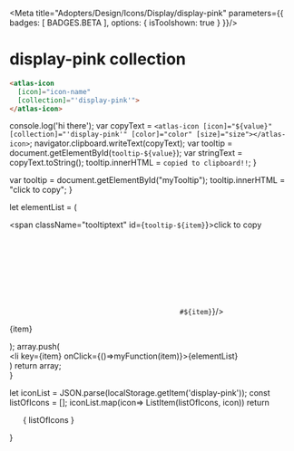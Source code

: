 
<Meta title="Adopters/Design/Icons/Display/display-pink" parameters={{ badges: [ BADGES.BETA ], options: { isToolshown: true } }}/>

# display-pink collection

```html
<atlas-icon 
  [icon]="icon-name"  
  [collection]="'display-pink'">
</atlas-icon>

```

<style>
{`
/* NOTE: This css is generated by Nucleo */
ul {
  display: flex;
  flex-wrap: wrap;
  justify-content: center;
  padding-left: 0;
}

ul li {
  border-radius: .4em;
  transition: background-color .2s;
  user-select: none;
  overflow: hidden;
  text-align: center;
  padding: 2em 1em 1em;
}

ul li:hover {
  background: hsla(0, 0%, 0%, 0.05);
  cursor: pointer;
}

ul p {
  display: block;
  font-size: 0.75rem;
  color: hsla(0, 0%, 0%, 0.5);
  user-select: text;
  cursor: pointer;
  max-width: 6rem;
  padding: 8px 0 4px;
}

ul p::selection {
  background: hsl(230, 93%, 66%);
  color: #fff;
}

ul p::-moz-selection {
  background: hsl(230, 93%, 66%);
  color: #fff;
}

.svg-wrapper {
  font-size: 32px;
}

.svg-wrapper svg {
  display: block;
  margin: 0 auto 10px;
}

/* --------------------------------

Icons

-------------------------------- */

:root {
  --icon-color-primary: inherit;
  --icon-color-secondary: currentColor;
}

.icon {
  display: inline-block;
  color: var(--icon-color-primary); /* icon primary color */
  height: 1em;
  width: 1em;
  line-height: 1;
  flex-shrink: 0;
  max-width: initial;
}

.icon use {
  /* icon secondary color */
  fill: var(--icon-color-secondary);
  stroke: var(--icon-color-secondary);
}

.css-122ju8q {
    padding: 0;
}

.icon-name {
    font-size: 12px;
}

/* --------------------------------

Caps/Corners

-------------------------------- */

.icon use {
  --icon-stroke-linecap-butt: butt;
  stroke-miterlimit: 10;
  stroke-linecap: square;
  stroke-linejoin: miter;
}

.stroke-round use {
  --icon-stroke-linecap-butt: round;
  stroke-linecap: round;
  stroke-linejoin: round;
}

/* --------------------------------

Tooltip

-------------------------------- */

.tooltip {
  position: relative;
  display: inline-block;
}

.tooltip .tooltiptext {
  visibility: hidden;
  width: 100%;
  background-color: #f6f9fc;
  color: #242323;
  text-align: center;
  padding: 3px;
  position: absolute;
  z-index: 1;
  bottom: 84%;
  left: 50%;
  margin-left: -75px;
  opacity: 0;
  transition: opacity 0.3s;
  font-size: 11px;
  justify-content: center;
  display: flex;
  align-items: center;
}

.tooltip:hover .tooltiptext {
  visibility: visible;
  opacity: 1;
}
    
    `}
</style>


  console.log('hi there');
  var copyText = `<atlas-icon [icon]="${value}" [collection]="'display-pink'" [color]="color" [size]="size"></atlas-icon>`;
  navigator.clipboard.writeText(copyText);
  var tooltip = document.getElementById(`tooltip-${value}`);
  var stringText = copyText.toString();
  tooltip.innerHTML = `copied to clipboard!!`;
}

  var tooltip = document.getElementById("myTooltip");
  tooltip.innerHTML = "click to copy";
}

  let elementList = (
      <div>
          <span className="tooltiptext" id={`tooltip-${item}`}>click to copy</span>
          <div className="svg-wrapper">
          <svg className="icon">
            <use href={`#${item}`}/>
          </svg>
          </div>
          <p  data-folder="">
          {item}
          </p> 
      </div>
  );
  array.push( <div className="tooltip" key={item}><li key={item} onClick={()=>myFunction(item)}>{elementList}</li></div>)
  return array;   
}

  let iconList = JSON.parse(localStorage.getItem('display-pink'));
  const listOfIcons = [];
  iconList.map(icon=> ListItem(listOfIcons, icon))
  return <ul>{ listOfIcons }</ul>
}

<Base/>
<svg xmlns="http://www.w3.org/2000/svg">
  <defs>
    <symbol id="wheelchair-pink" fill="none" viewBox="0 0 32 32">
      <path fill="#EE3D8B" d="M9 6H5a1 1 0 0 1 0-2h3a1 1 0 0 1 1 1v1Zm16 13H8a1 1 0 0 1-1-1v-1h18a1 1 0 0 1 0 2Zm-4-7H8a1 1 0 0 1-1-1v-1h14a1 1 0 0 1 0 2Z"/>
      <path fill="#EE3D8B" d="M9 5v18H7V4h1a1 1 0 0 1 1 1Zm13 6v7a1 1 0 0 1-2 0v-8h1a1 1 0 0 1 1 1Z"/>
      <path fill="#fff" d="M11.5 27a6.5 6.5 0 1 0 0-13 6.5 6.5 0 0 0 0 13Z"/>
      <path fill="#009DE0" d="M11.5 15A5.5 5.5 0 1 1 6 20.5a5.51 5.51 0 0 1 5.5-5.5Zm0-2a7.5 7.5 0 1 0 0 15 7.5 7.5 0 0 0 0-15Z"/>
      <path fill="#009DE0" d="M11.5 22a1.5 1.5 0 1 0 0-3 1.5 1.5 0 0 0 0 3ZM19 9h-7a1 1 0 0 0-1 1h9a1 1 0 0 0-1-1Z"/>
      <path fill="#00267A" d="M20 10h-9v2h9v-2Z"/>
      <path fill="#EE3D8B" d="M26 18v7a1 1 0 0 1-2 0v-8h1a1 1 0 0 1 1 1Z"/>
      <path fill="#009DE0" d="M24 22.17a3 3 0 1 0 2 0V25a1 1 0 0 1-2 0v-2.83Z"/>
      <path fill="#00267A" d="M25 22a3 3 0 0 0-1 .17V25a1 1 0 0 0 2 0v-2.83a3 3 0 0 0-1-.17Z"/>
      <path fill="#fff" d="M25 26a1 1 0 1 0 0-2 1 1 0 0 0 0 2Z"/>
    </symbol>
    <symbol id="wallet-pink" fill="none" viewBox="0 0 32 32">
      <path fill="#EE3D8B" d="M6 4v20h18V4H6Zm16 18H8V6h14v16Z"/>
      <path fill="#EE3D8B" d="M15 8a4 4 0 0 0-4 4h8a4 4 0 0 0-4-4Zm-3-2H8v4a4 4 0 0 0 4-4Z"/>
      <path fill="#DE0F4C" d="M11.45 4H6v5.45A4 4 0 0 0 8 10V6h4a4 4 0 0 0-.55-2Z"/>
      <path fill="#EE3D8B" d="M22 6h-4a4 4 0 0 0 4 4V6Z"/>
      <path fill="#DE0F4C" d="M24 4h-5.45A4 4 0 0 0 18 6h4v4a4 4 0 0 0 2-.55V4Z"/>
      <path fill="#009DE0" d="M24 28H6a2 2 0 0 1-2-2V14a2 2 0 0 1 2-2h18a2 2 0 0 1 2 2v12a2 2 0 0 1-2 2Z"/>
      <path fill="#EE3D8B" d="M28 16h-2v8h2v-8Z"/>
      <path fill="#00267A" d="M26 16h-3a4 4 0 1 0 0 8h3v-8Z"/>
      <path fill="#fff" d="M23 22a2 2 0 1 0 0-4 2 2 0 0 0 0 4Z"/>
    </symbol>
    <symbol id="turbine-pink" fill="none" viewBox="0 0 32 32">
      <path fill="#BED3E4" d="M16 8a8 8 0 1 0 0 16 8 8 0 0 0 0-16Zm0 14a6 6 0 1 1 0-12 6 6 0 0 1 0 12Z"/>
      <path fill="#BED3E4" d="M16 4a12 12 0 1 0 0 24 12 12 0 0 0 0-24Zm0 22a10 10 0 1 1 0-20 10 10 0 0 1 0 20Z"/>
      <path fill="#EE3D8B" d="M16 13a3 3 0 0 0-1 5.82V28c.33 0 .66.05 1 .05.34 0 .67 0 1-.05v-9.18A3 3 0 0 0 16 13Z"/>
      <path fill="#009DE0" d="m26 20.63-9-5.21V5a1 1 0 0 0-2 0v10.42l-9 5.21a1 1 0 0 0-.13 1.673A1 1 0 0 0 7 22.37l9-5.22 9 5.22a1 1 0 0 0 1.39-.37 1.001 1.001 0 0 0-.39-1.37Z"/>
      <path fill="#009DE0" d="m5.61 22 .02.03-.03-.06.01.03Z"/>
      <path fill="#0061C5" d="m5.6 21.97.01.03.02.03-.03-.06Z"/>
      <path fill="#B1327C" d="M15 21.92v2c.664.08 1.336.08 2 0v-2a6.288 6.288 0 0 1-2 0ZM15 26v2c.33 0 .66.05 1 .05.34 0 .67 0 1-.05v-2c-.33 0-.66.05-1 .05-.34 0-.67 0-1-.05Z"/>
      <path fill="#0082C8" d="M16 8c-.334 0-.668.02-1 .06v2a6.29 6.29 0 0 1 2 0v-2A8.261 8.261 0 0 0 16 8Zm0-4a1 1 0 0 0-1 1v1h2V5a1 1 0 0 0-1-1Zm5.62 14.09a5.63 5.63 0 0 1-1 1.73l1.75 1a8.153 8.153 0 0 0 1-1.74l-1.76-1 .01.01Zm3.5 2.02a10.24 10.24 0 0 1-1 1.73l.91.53a1 1 0 0 0 1.36-.37 1.001 1.001 0 0 0-.39-1.37l-.91-.52h.03Zm-14.74-2.02-1.76 1a8.15 8.15 0 0 0 1 1.74l1.75-1a5.63 5.63 0 0 1-1-1.73l.01-.01Zm-3.5 2.02-.88.52a1 1 0 0 0-.13 1.673A1 1 0 0 0 7 22.37l.91-.53a10.24 10.24 0 0 1-1-1.73"/>
      <path fill="#00267A" d="M16 13c-.34 0-.679.057-1 .17v2.25l-1.95 1.13a3 3 0 0 0 1 1.73L16 17.16l1.94 1.12a3 3 0 0 0 1-1.73L17 15.42v-2.25a3 3 0 0 0-1-.17Z"/>
    </symbol>
    <symbol id="truck-pink" fill="none" viewBox="0 0 32 32">
      <path fill="#009DE0" d="M27 11h-6v8h-2v4h4.05A2.5 2.5 0 0 1 28 23h2v-6l-3-6Z"/>
      <path fill="#009DE0" d="M23 20h5v3h-5v-3Z"/>
      <path fill="#EE3D8B" d="M19 6H2v13h17V6Z"/>
      <path fill="#00267A" d="M19 19H2v4h4.05A2.5 2.5 0 0 1 11 23h8v-4Z"/>
      <path fill="#00267A" d="M6 19h6v4H6v-4Z"/>
      <path fill="#EE3D8B" d="M11 23H6.05a2.729 2.729 0 0 0 0 .5A2.5 2.5 0 1 0 11 23Z"/>
      <path fill="#000C6A" d="M8.5 21a2.5 2.5 0 0 0-2.45 2H11a2.5 2.5 0 0 0-2.5-2Z"/>
      <path fill="#EE3D8B" d="M28 23h-4.9a2.5 2.5 0 1 0 4.9 0Z"/>
      <path fill="#00267A" d="M25.5 21a2.5 2.5 0 0 0-2.45 2H28a2.5 2.5 0 0 0-2.45-2"/>
    </symbol>
    <symbol id="trophy-pink" fill="none" viewBox="0 0 32 32">
      <path fill="#00A0E6" d="M24 6V4H8v2H4v6a5 5 0 0 0 5 5h.77a7.999 7.999 0 0 0 12.47 0H23a5 5 0 0 0 5-5V6h-4ZM6 12V8h2v4a7.89 7.89 0 0 0 .58 3A3 3 0 0 1 6 12Zm20 0a3 3 0 0 1-2.58 3 7.88 7.88 0 0 0 .58-3V8h2v4Z"/>
      <path fill="#EE3D8B" d="M21 26a2 2 0 0 0-2-2h-2v-6h-2v6h-2a2 2 0 0 0-2 2H8v2h16v-2h-3Z"/>
      <path fill="#00267A" d="M15 18v1.93c.331.048.665.072 1 .07.335.002.669-.021 1-.07V18h-2Z"/>
      <path fill="#DE0F4C" d="M10.99 26h10v2h-10v-2Z"/>
    </symbol>
    <symbol id="trees-pink" fill="none" viewBox="0 0 32 32">
      <path fill="#009DE0" d="M19 23.94h-2V28h2v-4.06Z"/>
      <path fill="#EE3D8B" d="M18 4a10 10 0 0 0-9.85 8.29 6 6 0 0 1 5.3 10.61 9.93 9.93 0 0 0 3.55 1V20h2v3.94A10 10 0 0 0 18 4Z"/>
      <path fill="#00267A" d="M19 20h-2v3.94h2V20Z"/>
      <path fill="#009DE0" d="M11 23.91a6.288 6.288 0 0 1-2 0V28h2v-4.09Z"/>
      <path fill="#EE3D8B" d="M8.15 12.28A6 6 0 0 0 9 23.91V22h2v1.91a5.999 5.999 0 0 0 2.45-1 10 10 0 0 1-5.3-10.62"/>
      <path fill="#DE0F4C" d="M10 12a5.92 5.92 0 0 0-1.85.29 10 10 0 0 0 5.3 10.62A6 6 0 0 0 10 12Z"/>
      <path fill="#00267A" d="M11 22H9v1.91a6.288 6.288 0 0 0 2 0V22Z"/>
    </symbol>
    <symbol id="traffic-lights-pink" fill="none" viewBox="0 0 32 32">
      <path fill="#009DE0" d="M10 2h12v26H10V2Zm2 26h8v2h-8v-2Z"/>
      <path fill="#009DE0" d="M6 4h6v6L6 4Zm0 8h6v6l-6-6Zm0 8h6v6l-6-6ZM26 4h-6v6l6-6Zm0 8h-6v6l6-6Zm0 8h-6v6l6-6Z"/>
      <path fill="#fff" d="M16 10a3 3 0 1 0 0-6 3 3 0 0 0 0 6Zm0 8a3 3 0 1 0 0-6 3 3 0 0 0 0 6Z"/>
      <path fill="#EE3D8B" d="M16 26a3 3 0 1 0 0-6 3 3 0 0 0 0 6Z"/>
      <path fill="#BED3E4" d="m24 6-2 2v2a2 2 0 0 0 2-2V6Z"/>
      <path fill="#0082C8" d="M22 4v4l2-2a2 2 0 0 0-2-2Z"/>
      <path fill="#BED3E4" d="m24 14-2 2v2a2 2 0 0 0 2-2v-2Z"/>
      <path fill="#0082C8" d="M22 12v4l2-2a2 2 0 0 0-2-2Z"/>
      <path fill="#BED3E4" d="m24 22-2 2v2a2 2 0 0 0 2-2v-2Z"/>
      <path fill="#0082C8" d="M22 20v4l2-2a2 2 0 0 0-2-2Z"/>
      <path fill="#BED3E4" d="M8 6v2a2 2 0 0 0 2 2V8L8 6Z"/>
      <path fill="#0082C8" d="M10 4a2 2 0 0 0-2 2l2 2V4Z"/>
      <path fill="#BED3E4" d="M8 14v2a2 2 0 0 0 2 2v-2l-2-2Z"/>
      <path fill="#0082C8" d="M10 12a2 2 0 0 0-2 2l2 2v-4Z"/>
      <path fill="#BED3E4" d="M8 22v2a2 2 0 0 0 2 2v-2l-2-2Z"/>
      <path fill="#0082C8" d="M10 20a2 2 0 0 0-2 2l2 2v-4Z"/>
    </symbol>
    <symbol id="present-pink" fill="none" viewBox="0 0 32 32">
      <path fill="#009DE0" d="M26 8H6v20h20V8Z"/>
      <path fill="#EE3D8B" d="M13 8H4v6h2V8h7Zm15 0h-2v6h2V8Z"/>
      <path fill="#00267A" d="M13 8H6v6h7V8Zm13 0h-7v6h7V8Z"/>
      <path fill="#0061C5" d="M19 14h-6v14h6V14Z"/>
      <path fill="#00176B" d="M19 8h-6v6h6V8Z"/>
      <path fill="#0061C5" d="M16 8h-4V4"/>
      <path fill="#009DE0" d="M20 4v4h-4l4-4Z"/>
      <path fill="#0061C5" d="m20 4-4 4h4V4Z"/>
    </symbol>
    <symbol id="teapot-pink" fill="none" viewBox="0 0 32 32">
      <path fill="#EE3D8B" d="M15.5 7a1.5 1.5 0 1 0 0-3 1.5 1.5 0 0 0 0 3Z"/>
      <path fill="#009DE0" d="M25 10a3 3 0 0 0-1.68.51 9.93 9.93 0 0 1 1.19 1.62 1 1 0 1 1 .86 1.8c.233.628.4 1.278.5 1.94A3 3 0 0 0 25 10ZM8.2 10H4l2.11 2.81c.421-.837.953-1.614 1.58-2.31l.31-.35.2-.15Z"/>
      <path fill="#EE3D8B" d="M24.51 12.13a1 1 0 0 0 .86 1.8 10.272 10.272 0 0 0-.86-1.8ZM22.8 10H10l-3 4-.89-1.19A10.39 10.39 0 0 0 5 17.5 10.5 10.5 0 0 0 15.27 28a10.48 10.48 0 0 1-8.7-5h17.86a10.479 10.479 0 0 1-8.7 5 10.5 10.5 0 0 0 10.14-12.13 3 3 0 0 1-2.55-5.36l-.32-.36-.2-.15Z"/>
      <path fill="#00267A" d="M23.32 10.51a3 3 0 0 0 2.55 5.36 9.695 9.695 0 0 0-.5-1.94 1 1 0 0 1-.86-1.8 9.936 9.936 0 0 0-1.19-1.62ZM10 10H8.2l-.2.15-.35.35a10.498 10.498 0 0 0-1.58 2.31L7 14l3-4Z"/>
      <path fill="#009DE0" d="M8.2 10h14.6a10.38 10.38 0 0 0-14.6 0Z"/>
      <path fill="#DE0F4C" d="M24.43 23H6.57a10.48 10.48 0 0 0 8.7 5h.46a10.48 10.48 0 0 0 8.7-5Z"/>
    </symbol>
    <symbol id="target-pink" fill="none" viewBox="0 0 32 32">
      <path fill="#009DE0" d="M4 16a12 12 0 1 1 24 0 12 12 0 0 1-24 0Z"/>
      <path fill="#fff" d="M6 16a10 10 0 1 1 20 0 10 10 0 0 1-20 0Z"/>
      <path fill="#009DE0" d="M9 16a7 7 0 1 1 14 0 7 7 0 0 1-14 0Z"/>
      <path fill="#fff" d="M11 16a4.999 4.999 0 1 1 9.998 0A4.999 4.999 0 0 1 11 16Z"/>
      <path fill="#009DE0" d="M18 16a2 2 0 1 1-4 0 2 2 0 0 1 4 0Z"/>
      <path fill="#EE3D8B" d="m25 4-2.15 2.15a11.88 11.88 0 0 1 3 3L28 7h-3V4Z"/>
      <path fill="#00267A" d="M22.85 6.15 22 7v1a9.999 9.999 0 0 1 2 2h1l.85-.85a11.88 11.88 0 0 0-3-3Z"/>
      <path fill="#EE3D8B" d="M22 8v.59l-1.81 1.8a7.08 7.08 0 0 1 1.42 1.42L23.42 10H24a9.998 9.998 0 0 0-2-2Z"/>
      <path fill="#00267A" d="m20.19 10.39-1.43 1.44c.56.37 1.04.85 1.41 1.41l1.44-1.43a7.08 7.08 0 0 0-1.42-1.42Z"/>
      <path fill="#EE3D8B" d="m18.76 11.83-2.25 2.25a2 2 0 0 1 1.42 1.41l2.24-2.25a5 5 0 0 0-1.41-1.41Z"/>
      <path fill="#00267A" d="m16.51 14.08-.51.51-.71.7.71.71.71.71.7-.71.52-.51a2 2 0 0 0-1.42-1.41Z"/>
    </symbol>
    <symbol id="mortarboard-pink" fill="none" viewBox="0 0 32 32">
      <path fill="#EE3D8B" d="M27 8h2v13h-2V8Z" />
      <path fill="#00267A" d="M2 6v2h27V6H2Z"/>
      <path fill="#009FE5" d="M29 21v2h-2v-2h-1v5l2-2 2 2v-5h-1Z"/>
      <path fill="#00267A" d="M27 21h2v2h-2v-2Z"/>
      <path fill="#009FE5" d="M8 8v7a4.21 4.21 0 0 1 3.5-2 4.21 4.21 0 0 1 3.5 2 4.06 4.06 0 0 1 7 0V8H8Z"/>
    </symbol>
    <symbol id="calendar-arrow-pink" fill="none" viewBox="0 0 32 32">
      <path fill="#CDDCED" d="M4 12h20v15a1 1 0 0 1-1 1H5a1 1 0 0 1-1-1V12Z"/>
      <path fill="#EE3D8B" d="M8 4h2v2H8V4Z"/>
      <path fill="#009DE0" d="M22.09 6H5.91A1.9 1.9 0 0 0 4 7.91V12h20V7.91A1.897 1.897 0 0 0 22.09 6Z"/>
      <path fill="#00267A" d="M8 6h2v2H8V6Z"/>
      <path fill="#EE3D8B" d="M18 4h2v2h-2V4Z"/>
      <path fill="#00267A" d="M18 6h2v2h-2V6Z"/>
      <path fill="#EE3D8B" d="M24 16v2H10v4h14v2l4-4-4-4Z"/>
    </symbol>
    <symbol id="sunbrella-pink" fill="none" viewBox="0 0 32 32">
      <path fill="#009DE0" d="M16 6A12 12 0 0 0 4 18h24A12 12 0 0 0 16 6Z"/>
      <path fill="#EE3D8B" d="M17 18h-2v10h2V18Zm0-14h-2v2h2V4Z"/>
      <path fill="#EE3D8B" d="M12 26h8v2h-8v-2Z"/>
      <path fill="#00267A" d="M22 18a15 15 0 0 0-5-11.16V6h-2v.8A15 15 0 0 0 10 18h12Z"/>
      <path fill="#000C6A" d="M16 6c-.35.26-.68.53-1 .82V18h2V6.84c-.32-.29-.65-.56-1-.82"/>
    </symbol>
    <symbol id="sofa-pink" fill="none" viewBox="0 0 32 32">
      <path fill="#009DE0" d="M28 16v3H4v-3c-1.1 0-2-2-2-2v9h3v-2h2v2h18v-2h2v2h3v-9s-.9 2-2 2Z"/>
      <path fill="#EE3D8B" d="M5 23h2v3H5v-3Z"/>
      <path fill="#009DE0" d="M5 21h2v2H5v-2Z"/>
      <path fill="#B2025B" d="M5 21h2v2H5v-2Z"/>
      <path fill="#EE3D8B" d="M25 23h2v3h-2v-3Z"/>
      <path fill="#009DE0" d="M25 21h2v2h-2v-2Z"/>
      <path fill="#B2025B" d="M25 21h2v2h-2v-2Z"/>
      <path fill="#009DE0" d="M6 14h20a2 2 0 0 1 2-2v-2a4 4 0 0 0-4-4H8a4 4 0 0 0-4 4v2a2 2 0 0 1 2 2Zm20 0H6a2 2 0 0 1-2 2v3h24v-3a2 2 0 0 1-2-2Z"/>
      <path fill="#009DE0" d="M26 14H6a2 2 0 0 1-2 2v3h24v-3a2 2 0 0 1-2-2Z" />
      <path fill="#EE3D8B" d="M2 14a2 2 0 0 0 2 2v-4a2 2 0 0 0-2 2Zm26-2v4a2 2 0 0 0 0-4Z"/>
      <path fill="#00AC41" d="M6 14a2 2 0 0 0-2-2v2h2Zm0 0H4v2a2 2 0 0 0 2-2Z"/>
      <path fill="#B2025B" d="M4 12v4a2 2 0 1 0 0-4Z"/>
      <path fill="#00AC41" d="M26 14h2v-2a2 2 0 0 0-2 2Zm0 0a2 2 0 0 0 2 2v-2h-2Z"/>
      <path fill="#B2025B" d="M26 14a2 2 0 0 0 2 2v-4a2 2 0 0 0-2 2Z"/>
    </symbol>
    <symbol id="sliders-pink" fill="none" viewBox="0 0 32 32">
      <path fill="#009DE0" d="M30 24H2v-2h28v2Zm0-7H2v-2h28v2Zm0-7H2V8h28v2Z"/>
      <path fill="#EE3D8B" d="M13.83 10H8.17a3 3 0 0 0 5.66 0ZM11 6a3 3 0 0 0-2.83 2h5.66A3 3 0 0 0 11 6Z"/>
      <path fill="#00267A" d="M13.83 8H8.17a3 3 0 0 0 0 2h5.66a3 3 0 0 0 0-2Z"/>
      <path fill="#fff" d="M11 10a1 1 0 1 0 0-2 1 1 0 0 0 0 2Z"/>
      <path fill="#EE3D8B" d="M23.83 17h-5.66a3 3 0 0 0 5.66 0ZM21 13a3 3 0 0 0-2.83 2h5.66A2.999 2.999 0 0 0 21 13Z"/>
      <path fill="#00267A" d="M23.83 15h-5.66a3 3 0 0 0 0 2h5.66a3 3 0 0 0 0-2Z"/>
      <path fill="#EE3D8B" d="M13.83 24H8.17a3 3 0 0 0 5.66 0ZM11 20a3 3 0 0 0-2.83 2h5.66A2.999 2.999 0 0 0 11 20Z"/>
      <path fill="#00267A" d="M13.83 22H8.17a3 3 0 0 0 0 2h5.66a3 3 0 0 0 0-2Z"/>
      <path fill="#fff" d="M21 17a1 1 0 1 0 0-2 1 1 0 0 0 0 2Zm-10 7a1 1 0 1 0 0-2 1 1 0 0 0 0 2Z"/>
    </symbol>
    <symbol id="balloon-pink" fill="none" viewBox="0 0 32 32">
      <path fill="#EE3D8B" d="M14 27v1a2 2 0 0 0 4 0v-1"/>
      <path fill="#CDDCED" d="M18 26.99h-4V24h4v2.99Z"/>
      <path fill="#009DE0" d="M23.07 4.91A10 10 0 0 0 16 2a10 10 0 0 0-7.07 2.91 9.88 9.88 0 0 0 0 14.09L14 24h4l5.05-5a9.858 9.858 0 0 0 0-14"/>
      <path fill="#EE3D8B" d="M16 2a6.13 6.13 0 0 0-3.17 2.73 14.67 14.67 0 0 0 0 14.19L16 24V2Z"/>
      <path fill="#DE0F4C" d="M16 2a6.13 6.13 0 0 0-3.17 2.73A13.66 13.66 0 0 0 11 11.82a13.68 13.68 0 0 0 1.83 7.1L16 24V2Z"/>
      <path fill="#EE3D8B" d="M16 2a6.13 6.13 0 0 1 3.17 2.73 14.67 14.67 0 0 1 0 14.19L16 24V2Z"/>
      <path fill="#DE0F4C" d="M16 2v22l3.17-5.08a13.68 13.68 0 0 0 1.83-7.1 13.66 13.66 0 0 0-1.83-7.09A6.13 6.13 0 0 0 16 2Z"/>
    </symbol>
    <symbol id="signpost-pink" fill="none" viewBox="0 0 32 32">
      <path fill="#EE3D8B" d="M16 12h-2v16h2v-8h-2v-6h2v-2Zm0-8h-2v2h2V4Z"/>
      <path fill="#009DE0" d="M21 14h-5v6h5l2-3.01L21 14Z"/>
      <path fill="#00267A" d="M16 14h-2v6h2v-6Z"/>
      <path fill="#009DE0" d="M14 6H6L4 9l2 3h8V6Zm12 0H16v6h10l2-3-2-3Z"/>
      <path fill="#00267A" d="M16 6h-2v6h2V6Z"/>
    </symbol>
    <symbol id="shoe-pink" fill="none" viewBox="0 0 32 32">
      <path fill="#EE3D8B" d="M14.09 12H16v-2h-2v1c.005.335.035.67.09 1Z"/>
      <path fill="#009DE0" d="M20 17a6.001 6.001 0 0 1-4.46-2 5.87 5.87 0 0 1-1.19-2 6.2 6.2 0 0 1-.35-2V7a1 1 0 0 0-2 0v1H2v15h21v-6h-3Z"/>
      <path fill="#00267A" d="M12 11a1 1 0 0 0 1 1h1.09a6.637 6.637 0 0 1-.09-1v-1h-1a1 1 0 0 0-1 1Z"/>
      <path fill="#EE3D8B" d="M17 15v-2h-2.65c.26.74.664 1.42 1.19 2H17Z"/>
      <path fill="#00267A" d="M13 14a1 1 0 0 0 1 1h1.54a5.87 5.87 0 0 1-1.19-2H14a1 1 0 0 0-1 1Z"/>
      <path fill="#fff" d="M7 10a3 3 0 1 0 0 6 3 3 0 0 0 0-6Zm0 5a2 2 0 1 1 0-4 2 2 0 0 1 0 4Z"/>
      <path fill="#BED3E4" d="M24 17h-1v6H2v3h28v-3a6 6 0 0 0-6-6Z"/>
    </symbol>
    <symbol id="watch-1-pink" fill="none" viewBox="0 0 32 32">
      <path fill="#009DE0" d="M21 2H11a2 2 0 0 0-2 2v4.86a10 10 0 0 1 14 0V4a2 2 0 0 0-2-2ZM9 23.14V28a2 2 0 0 0 2 2h10a2 2 0 0 0 2-2v-4.86a10 10 0 0 1-14 0Z"/>
      <path fill="#EE3D8B" d="M23 8.86V13H9V8.86a10 10 0 0 0 0 14.28V19h14v4.14a10 10 0 0 0 0-14.28Z"/>
      <path fill="#00267A" d="M16 6a10 10 0 0 0-7 2.86V13h14V8.86A10 10 0 0 0 16 6Zm7 13H9v4.14a10 10 0 0 0 14 0V19Z"/>
      <path fill="#fff" d="M16 24a8 8 0 1 0 0-16 8 8 0 0 0 0 16Z"/>
      <path fill="#EE3D8B" d="M18.5 20a1.5 1.5 0 1 0 0-3 1.5 1.5 0 0 0 0 3Z"/>
    </symbol>
    <symbol id="sharpener-pink" fill="none" viewBox="0 0 32 32">
      <path fill="#EE3D8B" d="M6 12v2h1.74a8.12 8.12 0 0 0-.8-2H6Z"/>
      <path fill="#009DE0" d="M24.26 14A8.12 8.12 0 0 1 28 9V4H4v5a8.12 8.12 0 0 1 3.74 5A8.4 8.4 0 0 1 8 16a8.4 8.4 0 0 1-.26 2 8.12 8.12 0 0 1-.8 2A8 8 0 0 1 4 23v5h24v-5a8 8 0 0 1-2.94-3 8.122 8.122 0 0 1-.8-2 8.405 8.405 0 0 1-.19-1 7.18 7.18 0 0 1 0-2c.043-.337.107-.67.19-1Z"/>
      <path fill="#00267A" d="M10 12H6.94c.354.628.623 1.3.8 2H10v-2Z"/>
      <path fill="#EE3D8B" d="M7.93 15H6v2h1.93A8.26 8.26 0 0 0 8 16a8.26 8.26 0 0 0-.07-1Z"/>
      <path fill="#00267A" d="M10 15H7.93c.043.332.067.666.07 1a8.259 8.259 0 0 1-.07 1H10v-2Z"/>
      <path fill="#EE3D8B" d="M6 18v2h.94a8.12 8.12 0 0 0 .8-2H6Z"/>
      <path fill="#00267A" d="M10 18H7.74a8.12 8.12 0 0 1-.8 2H10v-2Z"/>
      <path fill="#EE3D8B" d="M26 14v-2h-.94a8.122 8.122 0 0 0-.8 2H26Z"/>
      <path fill="#00267A" d="M22 14h2.26a8.13 8.13 0 0 1 .8-2H22v2Z"/>
      <path fill="#EE3D8B" d="M24.07 17H26v-2h-1.93a7.18 7.18 0 0 0 0 2Z"/>
      <path fill="#00267A" d="M22 17h2.07a7.18 7.18 0 0 1 0-2H22v2Z"/>
      <path fill="#EE3D8B" d="M26 20v-2h-1.74c.177.7.446 1.372.8 2H26Z"/>
      <path fill="#00267A" d="M22 20h3.06a8.122 8.122 0 0 1-.8-2H22v2Z"/>
      <path fill="#BED3E4" d="M16 8a4 4 0 0 1 4 4v16h-8V12a4 4 0 0 1 4-4Z"/>
      <path fill="#EE3D8B" d="M15.5 18a1.5 1.5 0 1 0 0-3 1.5 1.5 0 0 0 0 3Z"/>
    </symbol>
    <symbol id="scissors-pink" fill="none" viewBox="0 0 32 32">
      <path fill="#009DE0" d="M12 23Z"/>
      <path fill="#EE3D8B" d="M13.69 21.31v-.16a5 5 0 0 0-3-2.84 5.05 5.05 0 1 0 3 3ZM9 26a3 3 0 0 1 0-6h.08A3 3 0 0 1 9 26Zm14-8a5 5 0 0 0-1.69.31 5.001 5.001 0 0 0-2.95 2.84c0 .05 0 .1-.05.15A5 5 0 1 0 23 18Zm0 8a3 3 0 1 1 0-5.999A3 3 0 0 1 23 26Z"/>
      <path fill="#00267A" d="M10.69 18.31 9 20h.08A3 3 0 0 1 12 23l1.69-1.69v-.16a5 5 0 0 0-3-2.84ZM20 23a3 3 0 0 1 3-3l-1.69-1.69a5 5 0 0 0-2.95 2.84c0 .05 0 .1-.05.15L20 23Z"/>
      <path fill="#009DE0" d="M27.38 4.62a2.12 2.12 0 0 0-3 0L16 13l-3 3-2.31 2.31a5.001 5.001 0 0 1 3 2.84v.16L16 19l3-3 8.38-8.38a2.12 2.12 0 0 0 0-3Z"/>
      <path fill="#009DE0" d="M21.31 18.31 19 16l-3-3-8.38-8.38a2.121 2.121 0 1 0-3 3L13 16l3 3 2.31 2.31s0-.1.05-.15a5 5 0 0 1 2.95-2.84v-.01Z"/>
      <path fill="#0061C5" d="m13 16 2.997-2.998L18.996 16l-2.999 2.998L13 16Z"/>
    </symbol>
    <symbol id="robot-arm-pink" fill="none" viewBox="0 0 32 32">
      <path fill="#EE3D8B" d="M20.71 9.29a1 1 0 0 0-1.42 0L17.59 11H14V7.41l1.71-1.7a1 1 0 0 0-.325-1.639 1 1 0 0 0-1.095.219l-2 2a1 1 0 0 0-.21.33c-.051.12-.078.25-.08.38v5a1 1 0 0 0 1 1h5a.997.997 0 0 0 .38-.08.999.999 0 0 0 .33-.21l2-2a1 1 0 0 0 0-1.42Z"/>
      <path fill="#009DE0" d="m15 28-9-9 4-4 13 13h-8Z"/>
      <path fill="#EE3D8B" d="M4 17a4 4 0 1 1 8 0 4 4 0 0 1-8 0Zm9 9H5a1 1 0 0 0 0 2h10l-2-2Zm14 0h-6l2 2h4a1 1 0 0 0 0-2Z"/>
      <path fill="#00267A" d="M21 26h-8l2 2h8l-2-2Z"/>
      <path fill="#EE3D8B" d="M4 26h3v2H4v-2Zm21 0h3v2h-3v-2Z"/>
      <path fill="#009DE0" d="M12 11a2 2 0 0 0-1.41.59L9 13.14A4 4 0 0 1 11.86 16l1.55-1.55A2 2 0 0 0 14 13h-1a1 1 0 0 1-1-1v-1Z"/>
      <path fill="#00267A" d="m9 13.14-2.41 2.45a2 2 0 1 0 2.82 2.82L11.86 16A4 4 0 0 0 9 13.14ZM12 11v1a1 1 0 0 0 1 1h1a2 2 0 0 0-2-2Z"/>
    </symbol>
    <symbol id="profit-pink" fill="none" viewBox="0 0 32 32">
      <path fill="#EE3D8B" d="M16 14h4l2-2V8l-6 6Zm7-10 1.5 1.5-.5.5h2v2l.5-.5L28 9V4h-5Zm-9 9-3-3-2 2-5 5h4l2-2v-2h4Zm1.5 1.5L14 13v4l1.5 1.5.5-.5v-4l-.5.5Z"/>
      <path fill="#009DE0" d="M4 17h4v11H4V17Zm6-2v13h4V13h-4v2Zm6 3v10h4V14h-4v4Zm8-12h-2v22h4V6h-2Z"/>
      <path fill="#00267A" d="m6 19 2-2H4l2 2Zm4-6v2l1-1 2.5 2.5.5.5v-4h-4Zm6 5 4-4h-4v4Zm8-12-2 2v4l4-4V6h-2Z"/>
    </symbol>
    <symbol id="buildings-pink" fill="none" viewBox="0 0 32 32">
      <path fill="#009DE0" d="M4 14v14h2v-4h2v4h12V14H4Zm4 8H6v-2h2v2Zm0-4H6v-2h2v2Zm4 8h-2v-2h2v2Zm0-4h-2v-2h2v2Zm0-4h-2v-2h2v2Zm6 8h-2v-2h2v2Zm0-4h-2v-2h2v2Zm0-4h-2v-2h2v2Z"/>
      <path fill="#EE3D8B" d="M24 26v-2h2v2h-2Zm-4-4v-2h2v2h-2Zm4 0v-2h2v2h-2Zm-4-4v-2h2v2h-2Zm4 0v-2h2v2h-2Zm-8-4v-2h2v2h-2Zm4 0v-2h2v2h-2Zm4 0v-2h2v2h-2Zm-8-4V8h2v2h-2Zm4 0V8h2v2h-2Zm4 0V8h2v2h-2Zm2-6h-4v2h-8v8h6v10h2v4h6V6h-2V4Z"/>
      <path fill="#00267A" d="M16 24h2v2h-2v-2Zm0-4h2v2h-2v-2Zm0-4h2v2h-2v-2Zm4-2h-6v14h6V14Z"/>
    </symbol>
    <symbol id="processor-pink" fill="none" viewBox="0 0 32 32">
      <path fill="#009DE0" d="M9 12H5a1 1 0 0 1 0-2h4v2Zm0 5H5a1 1 0 0 1 0-2h4v2Zm0 5H5a1 1 0 0 1 0-2h4v2Zm18-10h-4v-2h4a1 1 0 0 1 0 2Zm0 5h-4v-2h4a1 1 0 0 1 0 2Zm0 5h-4v-2h4a1 1 0 0 1 0 2Zm-15 1v4a1 1 0 0 1-2 0v-4h2Zm5 0v4a1 1 0 0 1-2 0v-4h2Zm5 0v4a1 1 0 0 1-2 0v-4h2ZM12 5v4h-2V5a1 1 0 0 1 2 0Zm5 0v4h-2V5a1 1 0 0 1 2 0Zm5 0v4h-2V5a1 1 0 0 1 2 0Z"/>
      <path fill="#EE3D8B" d="M23 7h-1v2h-2V7h-3v2h-2V7h-3v2h-2V7H9a2 2 0 0 0-2 2v1h2v2H7v3h2v2H7v3h2v2H7v1a2 2 0 0 0 2 2h1v-2h2v2h3v-2h2v2h3v-2h2v2h1a2 2 0 0 0 2-2v-1h-2v-2h2v-3h-2v-2h2v-3h-2v-2h2V9a2 2 0 0 0-2-2Z"/>
      <path fill="#00267A" d="M9 10H7v2h2v-2Zm0 5H7v2h2v-2Zm0 5H7v2h2v-2Zm16-10h-2v2h2v-2Zm0 5h-2v2h2v-2Zm0 5h-2v2h2v-2Zm-13 3h-2v2h2v-2Zm5 0h-2v2h2v-2Zm5 0h-2v2h2v-2ZM12 7h-2v2h2V7Zm5 0h-2v2h2V7Zm5 0h-2v2h2V7Z"/>
      <path fill="#009DE0" d="M10 10h12v12H10V10Z"/>
      <path fill="#fff" d="M21 11v10H11V11h10Zm2-2H9v14h14V9Z"/>
    </symbol>
    <symbol id="processor-ai-pink" fill="none" viewBox="0 0 32 32">
      <path fill="#009DE0" d="M9 12H5a1 1 0 0 1 0-2h4v2Zm0 5H5a1 1 0 0 1 0-2h4v2Zm0 5H5a1 1 0 0 1 0-2h4v2Zm18-10h-4v-2h4a1 1 0 0 1 0 2Zm0 5h-4v-2h4a1 1 0 0 1 0 2Zm0 5h-4v-2h4a1 1 0 0 1 0 2Zm-15 1v4a1 1 0 0 1-2 0v-4h2Zm5 0v4a1 1 0 0 1-2 0v-4h2Zm5 0v4a1 1 0 0 1-2 0v-4h2ZM12 5v4h-2V5a1 1 0 0 1 2 0Zm5 0v4h-2V5a1 1 0 0 1 2 0Zm5 0v4h-2V5a1 1 0 0 1 2 0Z"/>
      <path fill="#EE3D8B" d="M23 7h-1v2h-2V7h-3v2h-2V7h-3v2h-2V7H9a2 2 0 0 0-2 2v1h2v2H7v3h2v2H7v3h2v2H7v1a2 2 0 0 0 2 2h1v-2h2v2h3v-2h2v2h3v-2h2v2h1a2 2 0 0 0 2-2v-1h-2v-2h2v-3h-2v-2h2v-3h-2v-2h2V9a2 2 0 0 0-2-2Z"/>
      <path fill="#00267A" d="M9 10H7v2h2v-2Zm0 5H7v2h2v-2Zm0 5H7v2h2v-2Zm16-10h-2v2h2v-2Zm0 5h-2v2h2v-2Zm0 5h-2v2h2v-2Zm-13 3h-2v2h2v-2Zm5 0h-2v2h2v-2Zm5 0h-2v2h2v-2ZM12 7h-2v2h2V7Zm5 0h-2v2h2V7Zm5 0h-2v2h2V7Z"/>
      <path fill="#009DE0" d="M10 10h12v12H10V10Z"/>
      <path fill="#fff" d="M21 11v10H11V11h10Zm2-2H9v14h14V9Z"/>
      <path fill="#fff" d="M15.84 17.52h-2.42L12.94 19H12l2.06-6h1.21l2 6h-1l-.43-1.48Zm-.25-.75-.1-.31c-.7-2.15-.81-2.55-.86-2.73-.05.18-.16.57-.88 2.73l-.09.31h1.93ZM19 13h1v6h-1v-6Z"/>
    </symbol>
    <symbol id="presentation-pink" fill="none" viewBox="0 0 32 32">
      <path fill="#fff" d="M6 8h20v14H6V8Z"/>
      <path fill="#B8D3E5" d="M8 14h8v2H8v-2Zm0-4h8v2H8v-2Zm0 8h16v2H8v-2Z"/>
      <path fill="#009FE5" d="M4 6v18h24V6H4Zm22 16H6V8h20v14Z"/>
      <path fill="#EE3D8B" d="M14 4h4v2h-4V4Z"/>
      <path fill="#00267A" d="M14 6h4v2h-4V6Z"/>
      <path fill="#B8D3E5" d="M21 16a3 3 0 1 0 0-6 3 3 0 0 0 0 6Z"/>
      <path fill="#EE3D8B" d="m8 22-2 2-1.6 1.59a1.414 1.414 0 1 0 2 2L10 24l2-2H8Zm19.58 3.59L26 24l-2-2h-4l2 2 3.59 3.59a1.415 1.415 0 1 0 2-2h-.01Z"/>
      <path fill="#00267A" d="M23.99 22H20l2 2h3.99l-2-2ZM8 22l-1.99 2H10l1.99-2H8Z"/>
    </symbol>
    <symbol id="time-forward-pink" fill="none" viewBox="0 0 32 32">
      <path fill="#009DE0" d="M24.49 7.51A12 12 0 1 0 28 16a1 1 0 0 0-2 0 10 10 0 1 1-2.93-7.07 1.003 1.003 0 1 0 1.42-1.42Z"/>
      <path fill="#009DE0" d="M19 10h6V4h-2v4h-4v2Z"/>
      <path fill="#EE3D8B" d="M17 17h-2 2Zm0-8h-2v6h2V9Zm-2 6h-4v2h4v-2Z"/>
      <path fill="#DE0F4C" d="M17 15h-2v2h2v-2Z"/>
    </symbol>
    <symbol id="flower-pink" fill="none" viewBox="0 0 32 32">
      <path fill="#009DE0" d="M16 2a12.22 12.22 0 0 0-3.69 5.09c.58.291 1.11.673 1.57 1.13A8.56 8.56 0 0 1 16 13.48a8.56 8.56 0 0 1 2.12-5.26c.46-.457.99-.839 1.57-1.13A12.221 12.221 0 0 0 16 2Z"/>
      <path fill="#EE3D8B" d="M7 6H6a13.27 13.27 0 0 0 1.09 6.31A6.423 6.423 0 0 1 9 12a8.54 8.54 0 0 1 5.22 2.22A8.54 8.54 0 0 1 12 9a6.42 6.42 0 0 1 .31-1.91A12.78 12.78 0 0 0 7 6Z"/>
      <path fill="#00267A" d="M12.31 7.09A6.42 6.42 0 0 0 12 9a8.54 8.54 0 0 0 2.22 5.22c.65.534 1.246 1.13 1.78 1.78a13.26 13.26 0 0 1 0-2.52 8.56 8.56 0 0 0-2.12-5.26 6.138 6.138 0 0 0-1.57-1.13Z"/>
      <path fill="#009DE0" d="M7.09 12.31A12.22 12.22 0 0 0 2 16a12.22 12.22 0 0 0 5.09 3.69c.291-.58.673-1.11 1.13-1.57A8.56 8.56 0 0 1 13.48 16a8.56 8.56 0 0 1-5.26-2.12 6.14 6.14 0 0 1-1.13-1.57Z"/>
      <path fill="#00267A" d="M9 12a6.42 6.42 0 0 0-1.91.31c.291.58.673 1.11 1.13 1.57A8.56 8.56 0 0 0 13.48 16c.47 0 .92-.06 1.29-.06A11 11 0 0 1 16 16a12.879 12.879 0 0 1-1.78-1.78A8.54 8.54 0 0 0 9 12Z"/>
      <path fill="#00176B" d="M14.22 14.22c.534.65 1.13 1.246 1.78 1.78a12.879 12.879 0 0 0-1.78-1.78Z"/>
      <path fill="#EE3D8B" d="M14.22 17.78A8.54 8.54 0 0 1 9 20a6.417 6.417 0 0 1-1.91-.31A13.27 13.27 0 0 0 6 26h1c1.828.02 3.638-.351 5.31-1.09A6.42 6.42 0 0 1 12 23a8.54 8.54 0 0 1 2.22-5.22Z"/>
      <path fill="#00267A" d="M16 16a11 11 0 0 1-1.23.06c-.37 0-.82 0-1.29-.06a8.56 8.56 0 0 0-5.26 2.12c-.457.46-.839.99-1.13 1.57A6.42 6.42 0 0 0 9 20a8.54 8.54 0 0 0 5.22-2.22c.534-.65 1.13-1.246 1.78-1.78Z"/>
      <path fill="#000C6A" d="M14.77 15.94c-.37 0-.82 0-1.29.06.47 0 .92.06 1.29.06A11 11 0 0 0 16 16a11 11 0 0 0-1.23-.06Z"/>
      <path fill="#009DE0" d="M16 18.52a8.56 8.56 0 0 1-2.12 5.26 6.14 6.14 0 0 1-1.57 1.13A12.219 12.219 0 0 0 16 30a12.22 12.22 0 0 0 3.69-5.09 6.136 6.136 0 0 1-1.57-1.13A8.56 8.56 0 0 1 16 18.52Z"/>
      <path fill="#00267A" d="M16 16c-.534.65-1.13 1.246-1.78 1.78A8.54 8.54 0 0 0 12 23a6.42 6.42 0 0 0 .31 1.91 6.136 6.136 0 0 0 1.57-1.13A8.56 8.56 0 0 0 16 18.52 13.26 13.26 0 0 1 16 16Z"/>
      <path fill="#00176B" d="M16 16c-.65.534-1.246 1.13-1.78 1.78.65-.534 1.246-1.13 1.78-1.78Z"/>
      <path fill="#EE3D8B" d="M17.78 17.78A8.54 8.54 0 0 1 20 23a6.416 6.416 0 0 1-.31 1.91A12.779 12.779 0 0 0 25 26h1a13.27 13.27 0 0 0-1.09-6.31c-.617.2-1.261.304-1.91.31a8.54 8.54 0 0 1-5.22-2.22Z"/>
      <path fill="#00267A" d="M16 16c.08.838.08 1.682 0 2.52a8.56 8.56 0 0 0 2.12 5.26c.46.457.99.839 1.57 1.13A6.42 6.42 0 0 0 20 23a8.54 8.54 0 0 0-2.22-5.22A12.884 12.884 0 0 1 16 16Z"/>
      <path fill="#000C6A" d="M16 16a13.36 13.36 0 0 0 0 2.52c.08-.838.08-1.682 0-2.52Z"/>
      <path fill="#009DE0" d="M24.91 12.31a6.138 6.138 0 0 1-1.13 1.57A8.56 8.56 0 0 1 18.52 16a8.56 8.56 0 0 1 5.26 2.12c.457.46.839.99 1.13 1.57A12.219 12.219 0 0 0 30 16a12.219 12.219 0 0 0-5.09-3.69Z"/>
      <path fill="#00267A" d="M18.52 16c-.47 0-.92.06-1.29.06A11 11 0 0 1 16 16c.65.534 1.246 1.13 1.78 1.78A8.54 8.54 0 0 0 23 20a6.42 6.42 0 0 0 1.91-.31 6.136 6.136 0 0 0-1.13-1.57A8.56 8.56 0 0 0 18.52 16Z"/>
      <path fill="#00176B" d="M16 16c.534.65 1.13 1.246 1.78 1.78A12.884 12.884 0 0 0 16 16Z"/>
      <path fill="#EE3D8B" d="M25 6a12.78 12.78 0 0 0-5.31 1.09c.2.617.304 1.261.31 1.91a8.54 8.54 0 0 1-2.22 5.22A8.54 8.54 0 0 1 23 12c.649.006 1.293.11 1.91.31A13.27 13.27 0 0 0 26 6h-1Z"/>
      <path fill="#00267A" d="M19.69 7.09c-.58.291-1.11.673-1.57 1.13A8.56 8.56 0 0 0 16 13.48c.08.838.08 1.682 0 2.52.534-.65 1.13-1.246 1.78-1.78A8.54 8.54 0 0 0 20 9a6.42 6.42 0 0 0-.31-1.91Z"/>
      <path fill="#000C6A" d="M16 13.48A13.36 13.36 0 0 0 16 16c.08-.838.08-1.682 0-2.52Z"/>
      <path fill="#00267A" d="M23 12a8.54 8.54 0 0 0-5.22 2.22c-.534.65-1.13 1.246-1.78 1.78a11 11 0 0 1 1.23-.06c.37 0 .82 0 1.29.06a8.56 8.56 0 0 0 5.26-2.12c.457-.46.839-.99 1.13-1.57A6.42 6.42 0 0 0 23 12Z"/>
      <path fill="#00176B" d="M17.78 14.22c-.65.534-1.246 1.13-1.78 1.78.65-.534 1.246-1.13 1.78-1.78Z"/>
      <path fill="#000C6A" d="M17.23 15.94A11 11 0 0 0 16 16a11 11 0 0 0 1.23.06c.37 0 .82 0 1.29-.06-.47 0-.92-.06-1.29-.06Z"/>
      <path fill="#fff" d="M16 19.5a3.5 3.5 0 1 0 0-7 3.5 3.5 0 0 0 0 7Z"/>
    </symbol>
    <symbol id="plan-pink" fill="none" viewBox="0 0 32 32">
      <path fill="#009DE0" d="M25 30H7a1 1 0 0 1-1-1V5a1 1 0 0 1 1-1h18a1 1 0 0 1 1 1v24a1 1 0 0 1-1 1Z"/>
      <path fill="#fff" d="M24 28H8V6h16v22Z"/>
      <path fill="#EE3D8B" d="M16 2a2 2 0 0 0-1.72 1H12v1h8V3h-2.28A2 2 0 0 0 16 2Z"/>
      <path fill="#00267A" d="M20 4h-8v2h8V4Z"/>
      <path fill="#EE3D8B" d="M20 6h-8v1h8V6Z"/>
      <path fill="#009DE0" d="m14.002 20.004 2.001-2 6.003 6.003-2 2-6.004-6.003Z"/>
      <path fill="#009DE0" d="m14.01 24 6.002-6.004 2.002 2.001-6.004 6.004-2-2.001Z"/>
      <path fill="#EE3D8B" d="M10 15h2v11h-2V15Zm9-4h2v4h-2v-4Z"/>
      <path fill="#EE3D8B" d="M10 14h11v2H10v-2Zm13-2h-6l3-3 3 3Z"/>
    </symbol>
    <symbol id="tools-pink" fill="none" viewBox="0 0 32 32">
      <path fill="#009DE0" d="m27 22-9-9-1.5 1.5L10 8l1-1-5-3-2 2 3 5 1-1 6.5 6.5L13 18l9 9a3.44 3.44 0 0 0 2.47 1A3.498 3.498 0 0 0 28 24.5a3.44 3.44 0 0 0-1-2.5Z"/>
      <path fill="#00267A" d="m14.17 12.17-2 2 2.33 2.33L13 18l3.33 3.33 5-5L18 13l-1.5 1.5-2.33-2.33Z"/>
      <path fill="#EE3D8B" d="m14.5 16.5-2.33-2.33-7 7a4.002 4.002 0 1 0 5.66 5.66l5.5-5.5L13 18l1.5-1.5ZM8 26a2 2 0 1 1 0-4 2 2 0 0 1 0 4ZM27.41 7.41l-4 4a2 2 0 0 1-2.82 0 2 2 0 0 1 0-2.82l4-4A6.07 6.07 0 0 0 22 4a6 6 0 0 0-6 6v.33l-1.85 1.84 2.35 2.33L18 13l3.33 3.33.34-.35.33.02a6 6 0 0 0 6-6 6.07 6.07 0 0 0-.59-2.59Z"/>
      <path fill="#009DE0" d="M22 12a2 2 0 1 0 0-4 2 2 0 0 0 0 4Z"/>
    </symbol>
    <symbol id="pin-pink" fill="none" viewBox="0 0 32 32">
      <path fill="#EE3D8B" d="M18.87 20.91a5 5 0 1 0-5.74 8.189 5 5 0 0 0 5.74-8.189Z"/>
      <path fill="#009DE0" d="M16 2a8 8 0 0 0-8 8c0 2.63 2.84 7.45 5.13 10.91C14.69 23.27 16 25 16 25s1.31-1.73 2.87-4.09C21.16 17.45 24 12.63 24 10a8 8 0 0 0-8-8Z"/>
      <path fill="#00267A" d="M18.87 20.91a5 5 0 0 0-5.74 0C14.69 23.27 16 25 16 25s1.31-1.73 2.87-4.09Z"/>
      <path fill="#fff" d="M16 14a4 4 0 1 0 0-8 4 4 0 0 0 0 8Z"/>
    </symbol>
    <symbol id="people-pink" fill="none" viewBox="0 0 32 32">
      <path fill="#EE3D8B" d="M21.48 17A6.45 6.45 0 0 0 16 20a6.31 6.31 0 0 1 1 3.44V28h11v-4.55A6.49 6.49 0 0 0 21.48 17Z"/>
      <path fill="#EE3D8B" d="M21.5 4A6.49 6.49 0 0 0 16 7a6.52 6.52 0 0 1 0 7 6.5 6.5 0 1 0 5.5-10Z"/>
      <path fill="#009DE0" d="M10.48 17A6.45 6.45 0 0 0 4 23.45V28h11v-4.55A6.38 6.38 0 0 1 16 20a6.51 6.51 0 0 0-5.51-3"/>
      <path fill="#00267A" d="M16 20a6.38 6.38 0 0 0-1 3.44V28h2v-4.55A6.31 6.31 0 0 0 16 20Z"/>
      <path fill="#009DE0" d="M10.5 4A6.5 6.5 0 1 0 16 14a6.52 6.52 0 0 1 0-7 6.49 6.49 0 0 0-5.5-3Z"/>
      <path fill="#00267A" d="M16 7a6.52 6.52 0 0 0 0 7 6.52 6.52 0 0 0 0-7Z"/>
    </symbol>
    <symbol id="cone-pink" fill="none" viewBox="0 0 32 32">
      <path fill="#009DE0" d="M24 26h-1L17.63 3a1.35 1.35 0 0 0-1.29-1h-.68a1.35 1.35 0 0 0-1.29 1L9 26H8a2 2 0 1 0 0 4h16a2 2 0 0 0 0-4Z"/>
      <path fill="#00267A" d="M24 26H8a2 2 0 1 0 0 4h16a2 2 0 0 0 0-4Z"/>
      <path fill="#EE3D8B" d="M9.94 22h12.13l-1.41-6h-9.32l-1.4 6Zm8.62-15h-5.12l-1.17 5h7.46l-1.17-5Z"/>
    </symbol>
    <symbol id="compass-2-pink" fill="none" viewBox="0 0 32 32">
      <path fill="#009DE0" d="M8 22h16v2H8v-2ZM20.24 7.76A5.93 5.93 0 0 0 17 6.08 6.74 6.74 0 0 0 16 6a6.63 6.63 0 0 0-1 .08 6 6 0 0 0-2.93 1.38c-.11.1-.22.19-.32.3l-.16.17a6 6 0 0 0 .16 8.32c.302.31.637.585 1 .82a6.05 6.05 0 0 0 1.87.77 5.4 5.4 0 0 0 2.65 0 5.832 5.832 0 0 0 1.87-.77c.258-.152.502-.326.73-.52l.32-.29.16-.17a6 6 0 0 0-.11-8.33Zm-1.31 7-.1.11-.22.2-.43.31A4 4 0 0 1 16 16a4 4 0 0 1-2.92-6.71l.1-.12.22-.2A4 4 0 0 1 15.94 8H16a3.76 3.76 0 0 1 1 .13 3.93 3.93 0 0 1 1.82 1 4 4 0 0 1 .11 5.59v.04ZM17 24h-2v1h2v-1Zm0-3h-2v1h2v-1Z"/>
      <path fill="#0061C5" d="M17.02 22h-2v2h2v-2Z"/>
      <path fill="#009DE0" d="M15 6.08a6 6 0 0 0-2.93 1.38c-.11.1-.22.19-.32.3l-.16.17a6 6 0 0 0 .16 8.32c.302.31.637.585 1 .82l1-1.72a4 4 0 0 1-.74-6.06l.1-.12.22-.2A4 4 0 0 1 15 8.13V6.08Zm2 0v2.05a3.93 3.93 0 0 1 1.82 1 4 4 0 0 1 .1 5.55l-.1.11-.22.2-.43.31 1 1.72c.258-.152.502-.326.73-.52l.32-.29.16-.17a6 6 0 0 0-.16-8.32A5.93 5.93 0 0 0 17 6.08Z"/>
      <path fill="#EE3D8B" d="M23.24 24h-2.32l3.22 5.5a1 1 0 0 0 .86.5.9.9 0 0 0 .5-.14 1 1 0 0 0 .36-1.36L23.24 24Zm-4-6.94a5.832 5.832 0 0 1-1.87.77L19.75 22h2.32l-2.88-4.94"/>
      <path fill="#00267A" d="M22.07 22h-2.32l1.17 2h2.32l-1.17-2Z"/>
      <path fill="#EE3D8B" d="M11.07 24H8.76l-2.62 4.5a1 1 0 0 0 .36 1.36.93.93 0 0 0 .5.14 1 1 0 0 0 .86-.5l3.21-5.5Zm1.73-6.93L9.93 22h2.31l2.43-4.16a6.071 6.071 0 0 1-1.87-.77Z"/>
      <path fill="#00267A" d="M12.24 22H9.93l-1.17 2h2.31l1.17-2Zm5.94-6.66A4 4 0 0 1 16 16a4 4 0 0 1-2.18-.65l-1 1.72a6.05 6.05 0 0 0 1.87.77 5.4 5.4 0 0 0 2.65 0 5.827 5.827 0 0 0 1.87-.77l-1-1.72"/>
      <path fill="#EE3D8B" d="M15.94 8ZM16 8a4.24 4.24 0 0 1 1 .14A3.76 3.76 0 0 0 16 8Zm1-6h-2v4.08A6.63 6.63 0 0 1 16 6c.335.002.67.029 1 .08V2Z"/>
      <path fill="#00267A" d="M16 6a6.63 6.63 0 0 0-1 .08v2.05a4.09 4.09 0 0 1 .94-.13H16a3.76 3.76 0 0 1 1 .13V6.08A6.74 6.74 0 0 0 16 6Z"/>
    </symbol>
    <symbol id="support-pink" fill="none" viewBox="0 0 32 32">
      <path fill="#00A0E6" d="M10 11a6 6 0 1 0 0 12V11Zm12 0a6 6 0 1 1 0 12V11Z"/>
      <path fill="#EE3D8B" d="M24 27h-8v-2h8V14a8 8 0 0 0-8.53-8A8.18 8.18 0 0 0 8 14.31V15H6v-.69A10.18 10.18 0 0 1 15.34 4a9.92 9.92 0 0 1 7.5 2.68A10.059 10.059 0 0 1 26 14v11a2 2 0 0 1-2 2Z"/>
      <path fill="#00267A" d="M6 14.31V15h2v-.69a8.59 8.59 0 0 1 .59-3.14 6.001 6.001 0 0 0-2.41 1.2c-.12.64-.181 1.29-.18 1.94Zm19.86-1.9a6.092 6.092 0 0 0-2.37-1.22A8 8 0 0 1 24 14v8.65a5.87 5.87 0 0 0 2-1.19V14a10.434 10.434 0 0 0-.14-1.59Z"/>
      <path fill="#00A0E6" d="M16 28a2 2 0 1 0 0-4 2 2 0 0 0 0 4Z"/>
    </symbol>
    <symbol id="documents-pink" fill="none" viewBox="0 0 32 32">
      <path fill="#009DE0" d="M23 4H6v21h3V7h14V4Z"/>
      <path fill="#EE3D8B" d="M26 7h-3v18H9v3h17V7Z"/>
      <path fill="#00267A" d="M23 7H9v18h14V7Z"/>
      <path fill="#fff" d="M11 9h4v4h-4V9Zm0 15h13v2H11v-2Zm0-4h13v2H11v-2Zm0-4h13v2H11v-2Z"/>
    </symbol>
    <symbol id="padlock-pink" fill="none" viewBox="0 0 32 32">
      <path fill="#009DE0" d="M28 28H4V12h24v16Z"/>
      <path fill="#00267A" d="M16 16a2 2 0 0 0-2 2 2 2 0 0 0 1 1.72V23a1 1 0 0 0 2 0v-3.28A2 2 0 0 0 18 18a2 2 0 0 0-2-2Z"/>
      <path fill="#EE3D8B" d="M16 4a7 7 0 0 0-7 7v1h2v-1a5 5 0 0 1 10 0v1h2v-1a7 7 0 0 0-7-7Z"/>
      <path fill="#00267A" d="M11 12H9v4h2v-4Zm12 0h-2v4h2v-4Z"/>
    </symbol>
    <symbol id="crab-pink" fill="none" viewBox="0 0 32 32">
      <path fill="#EE3D8B" d="M8.12 6.88 6 9 3.88 6.88A3 3 0 0 0 5 11.81c.319.123.658.188 1 .19a3 3 0 0 0 1-.18 3 3 0 0 0 1.12-4.94Z"/>
      <path fill="#009DE0" d="M26 12a3 3 0 0 1-1-.18V13a1 1 0 0 1-1 1h-.46A8.1 8.1 0 0 0 19 9.59V11h-2V9.08A8.42 8.42 0 0 0 16 9c-.34 0-.67 0-1 .07V11h-2V9.58A8.141 8.141 0 0 0 8.45 14H8a1 1 0 0 1-1-1v-1.18A3 3 0 0 1 6 12a2.83 2.83 0 0 1-1-.19V13a3 3 0 0 0 3 3c.012.337.06.672.14 1H7a3 3 0 0 0-3 3v2h2v-2a1 1 0 0 1 1-1h2.18l.69 1A3 3 0 0 0 7 23v3h2v-3a1 1 0 0 1 1-1h1.43c.763.645 1.73 1 2.73 1h3.65a4.26 4.26 0 0 0 2.74-1H22a1 1 0 0 1 1 1v3h2v-3a3 3 0 0 0-2.9-3l.69-1H25a1 1 0 0 1 1 1v2h2v-2a3 3 0 0 0-3-3h-1.16c.092-.326.146-.662.16-1a3 3 0 0 0 3-3v-1.17a2.89 2.89 0 0 1-1 .17Z"/>
      <path fill="#EE3D8B" d="M15 6h-2v3.58a8.271 8.271 0 0 1 2-.51V6Z"/>
      <path fill="#009DE0" d="M15 11V9.07a8.271 8.271 0 0 0-2 .51V11h2Z"/>
      <path fill="#B2025B" d="M15 11V9.07a8.271 8.271 0 0 0-2 .51V11h2Z"/>
      <path fill="#EE3D8B" d="M19 6h-2v3.08a7.829 7.829 0 0 1 2 .51V6Z"/>
      <path fill="#009DE0" d="M19 11V9.59a7.829 7.829 0 0 0-2-.51V11h2Z"/>
      <path fill="#B2025B" d="M19 11V9.59a7.829 7.829 0 0 0-2-.51V11h2Z"/>
      <path fill="#EE3D8B" d="M28.12 6.88 26 9l-2.12-2.12A3 3 0 0 0 25 11.82a3 3 0 0 0 1 .18c.341 0 .68-.061 1-.18a3 3 0 0 0 1.14-4.94h-.02Z"/>
      <path fill="#B2025B" d="M27 11.82V10h-2v1.82a3 3 0 0 0 1 .18c.341 0 .68-.061 1-.18Zm-20 0V10H5v1.81c.32.123.658.188 1 .19a3 3 0 0 0 1-.18Z"/>
    </symbol>
    <symbol id="oil-barrel-pink" fill="none" viewBox="0 0 32 32">
      <path fill="#009DE0" d="M25 28H7V4h18v24Z"/>
      <path fill="#00267A" d="M25 16H7v12h18V16Z"/>
      <path fill="#EE3D8B" d="M25 4H7a1 1 0 0 1 0-2h18a1 1 0 1 1 0 2Zm0 26H7a1 1 0 0 1 0-2h18a1 1 0 0 1 0 2Z"/>
      <path fill="#fff" d="M18 17a2 2 0 0 1-4 0c0-1.1 2-4 2-4s2 2.9 2 4Z"/>
    </symbol>
    <symbol id="nucleus-2-pink" fill="none" viewBox="0 0 32 32">
      <path fill="#009DE0" d="M27.66 14.66A4.77 4.77 0 0 0 26 12.91a7.84 7.84 0 0 0-.81-.47A8.43 8.43 0 0 0 26 9.1a3.563 3.563 0 0 0-.19-1.21 2.7 2.7 0 0 0-1.7-1.7A3.56 3.56 0 0 0 22.9 6a8.67 8.67 0 0 0-3.52.94 7.13 7.13 0 0 0-1.06-1.73 4.17 4.17 0 0 0-1-.86A2.63 2.63 0 0 0 16 4a2.63 2.63 0 0 0-1.29.35 4.69 4.69 0 0 0-1.63 1.73 8.649 8.649 0 0 0-.45.86A8.67 8.67 0 0 0 9.1 6a3.56 3.56 0 0 0-1.21.19 2.68 2.68 0 0 0-1 .65L6.66 7l.18-.17a2.68 2.68 0 0 0-.65 1A3.56 3.56 0 0 0 6 9.1a8.43 8.43 0 0 0 .86 3.34 7.182 7.182 0 0 0-1.68 1.14 4.14 4.14 0 0 0-.84 1.08 2.81 2.81 0 0 0 0 2.68 4.77 4.77 0 0 0 1.71 1.75c.26.173.53.33.81.47A8.43 8.43 0 0 0 6 22.9c-.007.411.057.82.19 1.21.132.396.355.755.65 1.05.28.289.622.511 1 .65A3.55 3.55 0 0 0 9.1 26a8.67 8.67 0 0 0 3.52-.94 7.127 7.127 0 0 0 1.06 1.73c.286.338.623.628 1 .86.402.23.857.352 1.32.35a2.63 2.63 0 0 0 1.29-.35 4.69 4.69 0 0 0 1.63-1.73c.166-.278.316-.565.45-.86 1.097.56 2.3.88 3.53.94.411.007.82-.057 1.21-.19a2.7 2.7 0 0 0 1.7-1.7c.133-.39.197-.799.19-1.21a8.43 8.43 0 0 0-.86-3.34 7.18 7.18 0 0 0 1.68-1.14c.338-.31.622-.676.84-1.08a2.81 2.81 0 0 0 0-2.68Zm-5.34 3.86c-.34.1-.7.19-1.07.28l-.38.08a2.451 2.451 0 0 1 0-.26c.29-.32.58-.65.85-1 .28.32.42.61.6.9Zm-4 3.64a7.381 7.381 0 0 1-.63-.42c.18-.15.37-.31.55-.48h.3c-.11.3-.18.61-.26.9h.04Zm-4.56 0c-.08-.28-.15-.58-.21-.89h.3c.18.17.37.33.55.48-.267.167-.493.303-.68.41h.04Zm-4-8.68c.34-.1.7-.19 1.07-.28l.38-.08c.005.087.005.173 0 .26-.29.32-.58.65-.85 1-.31-.32-.5-.61-.68-.9h.08Zm4-3.64c.207.133.417.273.63.42-.18.15-.37.31-.55.48h-.3c.03-.3.1-.61.18-.9h.04Zm4.56 0c.08.28.15.58.21.89h-.3c-.18-.17-.37-.33-.55-.48l.64-.41ZM16 19.35h-1.36c-.33-.3-.66-.61-1-.94l-.58-.6C13 17.2 13 16.61 13 16c0-.61 0-1.2.05-1.77l.58-.6c.33-.33.66-.64 1-.94h2.73c.33.3.66.61 1 .94l.58.6c0 .57.05 1.16.05 1.77 0 .61 0 1.2-.05 1.77l-.58.6c-.33.33-.66.64-1 .94-.43.03-.89.04-1.36.04Zm-5.74-1.7c.27.32.56.65.85 1 .005.087.005.173 0 .26-.51-.1-1-.23-1.45-.36.2-.32.39-.61.6-.9Zm11.48-3.3c-.27-.32-.56-.65-.85-1a2.255 2.255 0 0 1 0-.26c.51.1 1 .23 1.45.36-.2.32-.34.61-.6.9ZM22.87 8c.19-.006.38.02.56.08a.67.67 0 0 1 .46.46c.069.179.106.368.11.56a6.702 6.702 0 0 1-.71 2.59c-.5-.17-1-.31-1.59-.44L20.59 11a21.799 21.799 0 0 0-.51-2.21A7.26 7.26 0 0 1 22.87 8ZM15.2 6.52c.138-.167.3-.312.48-.43a.61.61 0 0 1 .64 0 3 3 0 0 1 .9 1c.148.253.281.513.4.78-.527.347-1.067.723-1.62 1.13a31.103 31.103 0 0 0-1.62-1.08 5.86 5.86 0 0 1 .82-1.4Zm-7.12 2a.72.72 0 0 1 .17-.29.72.72 0 0 1 .29-.17A1.66 1.66 0 0 1 9.1 8a7.26 7.26 0 0 1 2.79.82c-.13.48-.26 1-.37 1.5-.05.23-.09.47-.14.71-.914.156-1.817.377-2.7.66A6.7 6.7 0 0 1 8 9.1a1.66 1.66 0 0 1 .08-.56v-.02ZM6.55 17a1.93 1.93 0 0 1-.44-.54.86.86 0 0 1 0-.84 3 3 0 0 1 1-1c.19-.12.41-.25.65-.37.38.55.77 1.15 1.24 1.75-.44.6-.83 1.2-1.18 1.79A5.531 5.531 0 0 1 6.55 17Zm2.58 7a1.62 1.62 0 0 1-.56-.08.72.72 0 0 1-.29-.17l-.71.71.71-.71a.79.79 0 0 1-.17-.29A1.66 1.66 0 0 1 8 22.9a6.7 6.7 0 0 1 .71-2.59c.5.17 1 .31 1.59.44l1.11.22c.132.745.302 1.483.51 2.21a7.26 7.26 0 0 1-2.79.82Zm7.67 1.48a1.841 1.841 0 0 1-.48.42.56.56 0 0 1-.64 0 2.8 2.8 0 0 1-.9-1 8.005 8.005 0 0 1-.4-.78A26.29 26.29 0 0 0 16 23.04c.553.393 1.093.753 1.62 1.08a5.86 5.86 0 0 1-.82 1.36Zm7.12-2a.671.671 0 0 1-.46.46 1.66 1.66 0 0 1-.56.08 7.26 7.26 0 0 1-2.79-.82c.13-.48.26-1 .37-1.5.05-.23.09-.47.14-.71a19.753 19.753 0 0 0 2.7-.66A6.71 6.71 0 0 1 24 22.9c.006.19-.021.38-.08.56v.02Zm2-7a3 3 0 0 1-1 1c-.19.12-.41.25-.65.37-.41-.65-.8-1.25-1.27-1.85.44-.6.83-1.2 1.18-1.79.449.22.866.499 1.24.83.178.152.327.335.44.54a.86.86 0 0 1 0 .84l.06.06Z"/>
      <path fill="#009DE0" d="m18.56 21-.36.31h.3l.06-.29V21Zm-5.12.02.06.29h.3l-.36-.31v.02Zm3.94-1.66h-2.74c.46.427.92.827 1.38 1.2.46-.373.92-.773 1.38-1.2h-.02Zm-7.68-.79c-.07.13-.15.26-.23.38-.29.49-.53 1-.74 1.41.5.17 1 .31 1.59.44l1.11.22c-.11-.67-.21-1.36-.28-2.09-.51-.1-1-.23-1.45-.36Zm12.64 0c-.34.1-.7.19-1.07.28l-.38.08c-.07.73-.17 1.42-.28 2.09a19.753 19.753 0 0 0 2.7-.66c-.21-.44-.45-.92-.74-1.41-.08-.12-.16-.25-.23-.38ZM28 16h-2a.91.91 0 0 1-.11.42 3 3 0 0 1-1 1c-.19.12-.41.25-.65.37l.06.1c.319.541.61 1.098.87 1.67a7.178 7.178 0 0 0 1.68-1.14c.338-.311.622-.676.84-1.08A2.84 2.84 0 0 0 28 16Zm-2.86-3.56c-.26.572-.551 1.129-.87 1.67l-.06.1c.449.22.866.498 1.24.83.178.152.327.335.44.54.07.129.108.273.11.42h2a2.84 2.84 0 0 0-.34-1.34A4.77 4.77 0 0 0 26 12.91a7.684 7.684 0 0 0-.81-.47h-.05Zm-18.23 0a7.181 7.181 0 0 0-1.68 1.14 4.141 4.141 0 0 0-.84 1.08 2.81 2.81 0 0 0 0 2.68 4.77 4.77 0 0 0 1.71 1.75c.26.173.53.33.81.47.26-.572.55-1.129.87-1.67l.06-.1A5.53 5.53 0 0 1 6.55 17a1.93 1.93 0 0 1-.44-.54.86.86 0 0 1 0-.84 3 3 0 0 1 1-1c.19-.12.41-.25.65-.37l-.06-.1c-.32-.541-.61-1.098-.87-1.67l.08-.04Zm9.09-.95c-.46.367-.92.767-1.38 1.2h2.73c-.44-.46-.89-.86-1.35-1.2Zm4.59-.49c.11.67.21 1.36.28 2.09.51.1 1 .23 1.45.36.07-.13.15-.26.23-.38.29-.49.53-1 .74-1.41-.5-.17-1-.31-1.59-.44L20.59 11Zm-9.18 0c-.915.156-1.817.377-2.7.66.21.44.45.92.74 1.41.08.12.16.25.23.38.34-.1.7-.19 1.07-.28l.38-.08c.07-.73.17-1.42.28-2.09Zm2.39-.29h-.3l-.06.29.36-.31v.02Zm4.4-.02.36.31-.06-.29h-.3"/>
      <path fill="#009DE0" d="m14.38 24.11-.27.16c-.51.3-1 .56-1.49.79a7.13 7.13 0 0 0 1.06 1.73 4.17 4.17 0 0 0 1 .86c.402.23.857.352 1.32.35a2.63 2.63 0 0 0 1.29-.35 4.69 4.69 0 0 0 1.63-1.73c.166-.278.316-.565.45-.86-.48-.23-1-.49-1.49-.79l-.27-.16a5.86 5.86 0 0 1-.82 1.37 2.15 2.15 0 0 1-.48.43.68.68 0 0 1-.31.09.68.68 0 0 1-.32-.09 3 3 0 0 1-.9-1 8.005 8.005 0 0 1-.4-.78v-.02ZM20.59 21c-.67.12-1.37.21-2.09.27-.07.32-.14.63-.22.92l.62.39c.41.24.8.45 1.18.63.13-.48.26-1 .37-1.5.05-.23.09-.47.14-.71Zm-9.18 0c.132.745.302 1.483.51 2.21.38-.18.77-.39 1.18-.63l.62-.39c-.08-.28-.15-.58-.21-.89-.72-.06-1.42-.15-2.09-.27l-.01-.03Zm-.29-2.32c.005.087.005.173 0 .26l.27.05-.29-.31h.02Zm9.76 0-.29.31.27-.05a2.451 2.451 0 0 1 0-.26h.02Zm-7.86-4.39c-.56.587-1.08 1.177-1.56 1.77.48.587 1 1.177 1.56 1.77C13 17.2 13 16.61 13 16c0-.61 0-1.2.05-1.77l-.03.06Zm5.93-.06c0 .57.05 1.16.05 1.77 0 .61 0 1.2-.05 1.77A33.34 33.34 0 0 0 20.51 16c-.48-.587-1-1.177-1.56-1.77Zm1.65-1.16.29.31a2.301 2.301 0 0 1 0-.26h-.27l-.02-.05Zm-9.18.05h-.27c.005.087.005.173 0 .26l.29-.31-.02.05Zm8.7-4.3c-.38.18-.77.39-1.18.63l-.62.39c.08.28.15.58.21.89.72.06 1.42.15 2.09.27a21.8 21.8 0 0 0-.51-2.21l.01.03Zm-8.17-.03c-.13.48-.26 1-.37 1.5-.05.23-.09.47-.14.71.67-.12 1.37-.21 2.09-.27.07-.32.14-.63.22-.92l-.62-.39c-.41-.24-.8-.45-1.18-.63ZM16 4a2.63 2.63 0 0 0-1.29.35 4.69 4.69 0 0 0-1.63 1.73 8.65 8.65 0 0 0-.45.86c.48.23 1 .49 1.49.79l.27.16c.21-.492.486-.953.82-1.37a1.84 1.84 0 0 1 .48-.42.56.56 0 0 1 .64 0 2.8 2.8 0 0 1 .9 1c.148.253.281.513.4.78l.27-.16c.51-.3 1-.56 1.49-.79a7.131 7.131 0 0 0-1.06-1.73 4.17 4.17 0 0 0-1-.86A2.63 2.63 0 0 0 16 4Z"/>
      <path fill="#0061C5" d="m20.87 18.88-.27.05c-.26.29-.54.57-.82.85-.28.28-.81.8-1.22 1.17l-.06.29c.72-.06 1.42-.15 2.09-.27.11-.67.21-1.36.28-2.09Zm-9.74 0c.07.73.17 1.42.28 2.09.67.12 1.37.21 2.09.27l-.06-.24c-.41-.37-.82-.76-1.22-1.17-.4-.41-.56-.56-.82-.85l-.27-.05v-.05Zm2.37-8.07c-.72.06-1.42.15-2.09.27-.11.67-.21 1.36-.28 2.09h.27c.26-.29.54-.57.82-.85.28-.28.81-.8 1.22-1.17l.06-.29v-.05Zm5 .05.06.29c.41.37.82.76 1.22 1.17.4.41.56.56.82.85h.27c-.07-.73-.17-1.42-.28-2.09-.67-.12-1.37-.21-2.09-.27"/>
      <path fill="#009DE0" d="M22.32 13.48c-.18.29-.37.58-.58.87.46.553.89 1.103 1.29 1.65.44-.6.83-1.2 1.18-1.79a8.712 8.712 0 0 0-.8-.35c-.34-.14-.7-.26-1.09-.38Zm-4.7-5.59c-.527.333-1.067.703-1.62 1.11.553.4 1.103.83 1.65 1.29l.63-.42a13 13 0 0 0-.66-1.95v-.03ZM22.9 6a8.67 8.67 0 0 0-3.52.94c.14.3.27.61.39.94.12.33.21.62.31.94A7.26 7.26 0 0 1 22.87 8c.19-.006.38.022.56.08a.67.67 0 0 1 .46.46c.069.179.106.368.11.56a6.7 6.7 0 0 1-.71 2.59c.634.205 1.252.455 1.85.75A8.43 8.43 0 0 0 26 9.1a3.56 3.56 0 0 0-.19-1.21 2.7 2.7 0 0 0-1.7-1.7A3.56 3.56 0 0 0 22.9 6Z"/>
      <path fill="#0061C5" d="M23.29 11.69c-.21.44-.45.92-.74 1.41-.08.12-.16.25-.23.38.39.12.75.24 1.09.38.273.103.54.22.8.35l.06-.1c.32-.541.61-1.098.87-1.67a13.722 13.722 0 0 0-1.85-.75Zm-3.91-4.75c-.48.23-1 .49-1.49.79l-.27.16c.274.648.495 1.317.66 2l.62-.39c.41-.24.8-.45 1.18-.63-.1-.32-.2-.64-.31-.94-.11-.3-.25-.64-.39-.94"/>
      <path fill="#009DE0" d="M14.35 21.74a7.381 7.381 0 0 1-.63.42 13 13 0 0 0 .66 1.95A26.274 26.274 0 0 0 16 23.03a28.49 28.49 0 0 1-1.65-1.29Zm-7.49-2.18A8.43 8.43 0 0 0 6 22.9c-.007.411.057.82.19 1.21.132.396.355.755.65 1.05.28.289.622.511 1 .65A3.55 3.55 0 0 0 9.1 26a8.67 8.67 0 0 0 3.52-.94c-.14-.3-.27-.61-.39-.94-.12-.33-.21-.62-.31-.94a7.26 7.26 0 0 1-2.79.82 1.62 1.62 0 0 1-.56-.08.72.72 0 0 1-.29-.17l-.71.71.71-.71a.79.79 0 0 1-.17-.29A1.66 1.66 0 0 1 8 22.9a6.7 6.7 0 0 1 .71-2.59 13.712 13.712 0 0 1-1.85-.75ZM9 16c-.44.6-.83 1.2-1.18 1.79.26.13.528.247.8.35.34.14.7.26 1.09.38.18-.29.37-.58.58-.87-.48-.547-.91-1.097-1.29-1.65Z"/>
      <path fill="#0061C5" d="m7.79 17.79-.06.1a17.93 17.93 0 0 0-.87 1.67c.598.295 1.216.545 1.85.75.21-.44.45-.92.74-1.41.08-.12.16-.25.23-.38-.39-.12-.75-.24-1.09-.38a8.695 8.695 0 0 1-.8-.35Zm5.93 4.37-.62.39c-.41.24-.8.45-1.18.63.1.32.2.64.31.94.11.3.25.64.39.94.48-.23 1-.49 1.49-.79l.27-.16a12.995 12.995 0 0 1-.66-1.95Z"/>
      <path fill="#009DE0" d="M11.11 13.38c-.29.32-.58.65-.85 1 .23.34.48.69.75 1 0-.68 0-1.35.1-2Zm3.51-.69c-.49 0-1 .06-1.44.11 0 .46-.1.94-.13 1.43l.58-.6c.33-.33.66-.64 1-.94h-.01Zm-.26-2.43c-.18.15-.37.31-.55.48l1.14-.07-.59-.41Z"/>
      <path fill="#0061C5" d="m14.94 10.67-1.14.07-.36.31c-.1.55-.19 1.14-.26 1.75.47-.05 1-.09 1.44-.11.46-.427.92-.827 1.38-1.2-.36-.29-.71-.56-1.06-.82Zm-1.76 2.13c-.62.07-1.22.16-1.78.27l-.29.31c-.06.65-.09 1.32-.1 2 .15.21.31.41.48.62.48-.587 1-1.177 1.56-1.77 0-.49.08-1 .13-1.43Z"/>
      <path fill="#003CAD" d="M13.44 11.05c-.41.37-.82.76-1.22 1.17-.4.41-.56.56-.82.85.56-.11 1.16-.2 1.78-.27.07-.61.16-1.2.26-1.75Z"/>
      <path fill="#009DE0" d="m18.2 21.26-1.14.07.59.41c.18-.15.37-.31.55-.48Zm.8-3.49-.58.6c-.33.33-.66.64-1 .94.49 0 1-.06 1.44-.11.05-.46.1-.94.13-1.43H19Zm1.99-1.15c0 .68 0 1.35-.1 2 .29-.32.58-.65.85-1-.23-.34-.48-.69-.75-1Z"/>
      <path fill="#0061C5" d="M18.82 19.2c-.47.05-.95.09-1.44.11-.46.427-.92.827-1.38 1.2.36.29.71.56 1.06.82l1.14-.07.36-.31c.1-.55.19-1.14.26-1.75Zm1.69-3.2c-.48.587-1 1.177-1.56 1.77 0 .49-.08 1-.13 1.43.62-.07 1.22-.16 1.78-.27l.29-.31c.06-.65.09-1.32.1-2-.15-.21-.31-.41-.48-.62Z"/>
      <path fill="#003CAD" d="M20.6 18.93c-.56.11-1.16.2-1.78.27-.07.61-.16 1.2-.26 1.75.41-.37.82-.76 1.22-1.17.4-.41.56-.56.82-.85Z"/>
      <path fill="#009DE0" d="M9.68 13.48c-.651.185-1.284.43-1.89.73.35.59.74 1.19 1.21 1.79.4-.553.83-1.103 1.29-1.65-.21-.29-.4-.58-.58-.87h-.03Zm4.73-5.59c-.09.21-.18.44-.27.67-.14.39-.27.82-.39 1.28.207.133.417.273.63.42A19.58 19.58 0 0 1 16 9a31.116 31.116 0 0 0-1.62-1.08l.03-.03ZM9.1 6a3.56 3.56 0 0 0-1.21.19 2.68 2.68 0 0 0-1 .65L6.66 7l.18-.17a2.68 2.68 0 0 0-.65 1A3.56 3.56 0 0 0 6 9.1a8.43 8.43 0 0 0 .86 3.34 9.018 9.018 0 0 1 1-.44c.28-.11.57-.22.86-.31A6.7 6.7 0 0 1 8 9.1a1.66 1.66 0 0 1 .08-.56.72.72 0 0 1 .17-.29.72.72 0 0 1 .29-.17c.18-.058.37-.086.56-.08a7.26 7.26 0 0 1 2.79.82c.184-.644.418-1.272.7-1.88A8.67 8.67 0 0 0 9.1 6Z"/>
      <path fill="#0061C5" d="M8.71 11.69c-.29.09-.58.2-.86.31a9.018 9.018 0 0 0-1 .44c.26.572.551 1.129.87 1.67l.06.1a11.02 11.02 0 0 1 1.89-.73c-.07-.13-.15-.26-.23-.38-.29-.49-.53-1-.74-1.41h.01Zm3.91-4.75a12.913 12.913 0 0 0-.7 1.88c.38.18.77.39 1.18.63l.62.39c.12-.46.25-.89.39-1.28.09-.23.18-.46.27-.67l-.27-.16c-.51-.3-1-.56-1.49-.79Z"/>
      <path fill="#009DE0" d="M20.89 13.38c.05.65.09 1.32.1 2 .27-.34.52-.69.75-1-.27-.32-.56-.65-.85-1Zm-3.51-.69c.33.3.66.61 1 .94l.58.6c0-.49-.08-1-.13-1.43-.47-.05-.95-.09-1.44-.11h-.01Zm.28-2.43-.59.41c.39 0 .77 0 1.14.07-.18-.17-.37-.33-.55-.48Z"/>
      <path fill="#0061C5" d="M17.06 10.67c-.35.26-.7.53-1.06.82.46.367.92.767 1.38 1.2.49 0 1 .06 1.44.11-.07-.61-.16-1.2-.26-1.75l-.36-.31c-.37 0-.75-.06-1.14-.07Zm1.76 2.13c.05.46.1.94.13 1.43.56.587 1.08 1.177 1.56 1.77.17-.21.33-.41.48-.62 0-.68 0-1.35-.1-2l-.29-.31c-.56-.11-1.16-.2-1.78-.27Z"/>
      <path fill="#003CAD" d="M18.56 11.05c.1.55.19 1.14.26 1.75.62.07 1.22.16 1.78.27-.26-.29-.54-.57-.82-.85-.28-.28-.81-.8-1.22-1.17Z"/>
      <path fill="#009DE0" d="M13.8 21.26c.18.17.37.33.55.48l.59-.41c-.39 0-.77 0-1.14-.07Zm-.75-3.49c0 .49.08 1 .13 1.43.47.05 1 .09 1.44.11-.33-.3-.66-.61-1-.94l-.58-.6h.01Zm-2.01-1.15c-.27.34-.52.69-.75 1 .27.32.56.65.85 1 0-.65-.09-1.32-.1-2Z"/>
      <path fill="#0061C5" d="M13.18 19.2c.07.61.16 1.2.26 1.75l.36.31c.37 0 .75.06 1.14.07.35-.26.7-.53 1.06-.82a27.36 27.36 0 0 1-1.38-1.2c-.49 0-1-.06-1.44-.11ZM11.49 16c-.17.21-.33.41-.48.62 0 .68.05 1.35.1 2l.29.31c.56.11 1.16.2 1.78.27 0-.46-.1-.94-.13-1.43A33.34 33.34 0 0 1 11.49 16Z"/>
      <path fill="#003CAD" d="M11.4 18.93c.26.29.54.57.82.85.28.28.81.8 1.22 1.17-.1-.55-.19-1.14-.26-1.75-.62-.07-1.22-.16-1.78-.27Z"/>
      <path fill="#009DE0" d="M17.65 21.74c-.547.46-1.097.88-1.65 1.26a31.07 31.07 0 0 0 1.62 1.08c.09-.21.18-.44.27-.67.14-.39.27-.82.39-1.28a7.413 7.413 0 0 1-.63-.42v.03Zm7.49-2.21a9.002 9.002 0 0 1-1 .44c-.28.11-.57.22-.86.31A6.7 6.7 0 0 1 24 22.9c.006.19-.021.38-.08.56a.67.67 0 0 1-.46.46 1.66 1.66 0 0 1-.56.08 7.26 7.26 0 0 1-2.79-.82 12.913 12.913 0 0 1-.7 1.88 8.67 8.67 0 0 0 3.49.94 3.56 3.56 0 0 0 1.21-.19 2.701 2.701 0 0 0 1.7-1.7A3.56 3.56 0 0 0 26 22.9a8.43 8.43 0 0 0-.86-3.34v-.03ZM23 16c-.4.553-.83 1.103-1.29 1.65.21.29.4.58.58.87a11 11 0 0 0 1.89-.73c-.32-.59-.71-1.19-1.18-1.79Z"/>
      <path fill="#0061C5" d="M24.21 17.79a11 11 0 0 1-1.89.73c.07.13.15.26.23.38.29.49.53 1 .74 1.41.29-.09.58-.2.86-.31a9.002 9.002 0 0 0 1-.44c-.26-.572-.55-1.129-.87-1.67l-.06-.1h-.01Zm-5.93 4.37c-.12.46-.25.89-.39 1.28-.09.23-.18.46-.27.67l.27.16c.51.3 1 .56 1.49.79.282-.608.516-1.236.7-1.88-.38-.18-.77-.39-1.18-.63l-.62-.39ZM16 9c-.553.4-1.103.83-1.65 1.29l.59.41h2.12l.59-.41C17.103 9.81 16.553 9.38 16 9Z"/>
      <path fill="#003CAD" d="M16 10.65h-1.06c.35.26.7.53 1.06.82.36-.29.71-.56 1.06-.82H16Z"/>
      <path fill="#0061C5" d="M10.26 14.35C9.8 14.903 9.38 15.453 9 16c.4.553.83 1.103 1.29 1.65.23-.34.48-.69.75-1v-1.24c-.27-.34-.52-.69-.75-1"/>
      <path fill="#003CAD" d="M11 15.38v1.24c.15-.21.31-.41.48-.62-.17-.21-.33-.41-.48-.62Z"/>
      <path fill="#0061C5" d="M21.74 14.35c-.23.34-.48.69-.75 1v1.24c.27.34.52.69.75 1 .46-.507.88-1.037 1.26-1.59-.4-.553-.83-1.103-1.29-1.65"/>
      <path fill="#003CAD" d="M21 15.38c-.15.21-.31.41-.48.62.17.21.33.41.48.62v-1.24Z"/>
      <path fill="#0061C5" d="M17.06 21.33h-2.12l-.59.41c.553.46 1.103.89 1.65 1.29.553-.4 1.103-.83 1.65-1.29l-.59-.41Z"/>
      <path fill="#003CAD" d="M16 20.51c-.36.29-.71.56-1.06.82h2.12c-.35-.26-.7-.53-1.06-.82Z"/>
      <path fill="#EE3D8B" d="M16 18a2 2 0 1 0 0-4 2 2 0 0 0 0 4Z"/>
    </symbol>
    <symbol id="nuclear-pink" fill="none" viewBox="0 0 32 32">
      <path fill="#EE3D8B" d="M16 19a3 3 0 1 0 0-6 3 3 0 0 0 0 6Z"/>
      <path fill="#009DE0" d="M18.5 11.7c1.5.9 2.5 2.5 2.5 4.3h9c0-5-2.7-9.7-7.1-12.2l-4.4 7.9Zm-.1 8.7c-.7.4-1.6.6-2.4.6-.9 0-1.7-.2-2.5-.7L9 28.1c4.3 2.5 9.6 2.5 13.8 0l-4.4-7.7Zm-4.9-8.7C12 12.6 11 14.2 11 16H2c0-5 2.7-9.7 7.1-12.2l4.4 7.9Z"/>
    </symbol>
    <symbol id="upload-pink" fill="none" viewBox="0 0 32 32">
      <path fill="#EE3D8B" d="M18 9h3l-5-5-5 5h3v15h4V9Z"/>
      <path fill="#009DE0" d="M21 21v3H11v-3H4v7h24v-7h-7Z"/>
      <path fill="#00267A" d="M14 24h4v4h-4v-4Z"/>
    </symbol>
    <symbol id="mute-pink" fill="none" viewBox="0 0 32 32">
      <path fill="#009DE0" d="M21 2v28L11 20v-8L21 2Z"/>
      <path fill="#009DE0" d="M6 11h6v10H6V11Z"/>
      <path fill="#EE3D8B" d="M25 11a1.002 1.002 0 0 0-.71.29L21 14.59 22.41 16l3.3-3.29A1 1 0 0 0 25 11Z"/>
      <path fill="#00267A" d="m19.59 16-3.3 3.29a1.002 1.002 0 0 0 .325 1.639.999.999 0 0 0 1.095-.219l3.29-3.3L19.59 16ZM17 11a1.003 1.003 0 0 0-1.006 1 1.002 1.002 0 0 0 .296.71l3.3 3.29L21 14.59l-3.29-3.3A1 1 0 0 0 17 11Z"/>
      <path fill="#EE3D8B" d="M22.41 16 21 17.41l3.29 3.3a1.002 1.002 0 0 0 1.639-.325 1 1 0 0 0-.219-1.095L22.41 16Z"/>
      <path fill="#DE0F4C" d="M21 14.59v2.82L22.41 16 21 14.59Z"/>
      <path fill="#000C6A" d="M21 14.59 19.59 16 21 17.41v-2.82Z"/>
    </symbol>
    <symbol id="scales-pink" fill="none" viewBox="0 0 32 32">
      <path fill="#009DE0" d="M4 26h24v2H4v-2Zm22 0H6L8 8h16l2 18Z"/>
      <path fill="#fff" d="M16 23a6 6 0 1 0 0-12 6 6 0 0 0 0 12Z"/>
      <path fill="#EE3D8B" d="M12 4h-2v4h2V4Z"/>
      <path fill="#00267A" d="M12 8h-2v3h2V8Z"/>
      <path fill="#EE3D8B" d="M22 4h-2v4h2V4Z"/>
      <path fill="#00267A" d="M22 8h-2v3h2V8Z"/>
      <path fill="#EE3D8B" d="m14 17 2-5 2 5h-4Z"/>
      <path fill="#EE3D8B" d="M16 19a2 2 0 1 0 0-4 2 2 0 0 0 0 4ZM4 4h24v2H4V4Z"/>
    </symbol>
    <symbol id="unlock-pink" fill="none" viewBox="0 0 32 32">
      <path fill="#EE3D8B" d="M16 2a7 7 0 0 0-7 7v5h2V9a5 5 0 0 1 10 0v1h2V9a7 7 0 0 0-7-7Z"/>
      <path fill="#009FE5" d="M28 28H4V12h24v16Z"/>
      <path fill="#00267A" d="M16 16a2 2 0 0 0-2 2 2 2 0 0 0 1 1.72V23a1 1 0 0 0 2 0v-3.28A2 2 0 0 0 18 18a2 2 0 0 0-2-2Zm-5-4H9v2h2v-2Z"/>
    </symbol>
    <symbol id="mug-pink" fill="none" viewBox="0 0 32 32">
      <path fill="#CDDCED" d="M14 4c1.1 0 2 .9 2 2s-.9 2-2 2V4Zm0 8c-1.1 0-2-.9-2-2s.9-2 2-2v4Z"/>
      <path fill="#009DE0" d="M21 26H6c-1.1 0-2-.9-2-2V13h19v11c0 1.1-.9 2-2 2Zm-2.1 2H8.1c-.6 0-1.1-.5-1.1-1.1V26h13v.9c0 .6-.5 1.1-1.1 1.1Z"/>
      <path fill="#0061C5" d="M18.9 28H8.1c-.6 0-1.1-.5-1.1-1.1V26h13v.9c0 .6-.5 1.1-1.1 1.1Z"/>
      <path fill="#EE3D8B" d="M21 13v2h5v3c0 1.1-.9 2-2 2h-3v2h3c2.2 0 4-1.8 4-4v-5h-7Z"/>
      <path fill="#00267A" d="M21 13h2v2h-2v-2Zm0 7h2v2h-2v-2Z"/>
    </symbol>
    <symbol id="nucleus-1-pink" fill="none" viewBox="0 0 32 32">
      <path fill="#009DE0" d="M28.12 9C27.46 7.84 26 7.28 24 7.28a15.34 15.34 0 0 0-3.14.37C19.72 4.22 18 2 16 2c-2 0-3.72 2.22-4.82 5.65A15.34 15.34 0 0 0 8 7.28c-2 0-3.5.56-4.16 1.72-1 1.71.06 4.34 2.48 7-2.42 2.66-3.47 5.29-2.48 7 .66 1.16 2.17 1.72 4.16 1.72a15.34 15.34 0 0 0 3.14-.37C12.28 27.78 14 30 16 30c2 0 3.72-2.22 4.82-5.65a15.34 15.34 0 0 0 3.14.37c2 0 3.5-.56 4.16-1.72 1-1.71-.06-4.34-2.48-7 2.42-2.66 3.47-5.29 2.48-7ZM24 9.28c1.49 0 2.23.37 2.43.72.2.35 0 1.8-1.3 3.53-.272.365-.562.715-.87 1.05a26.82 26.82 0 0 0-2.39-1.94 26.994 26.994 0 0 0-.5-3.05A12.91 12.91 0 0 1 24 9.28Zm-4.6 12.61c-.33-.11-.67-.22-1-.35l.6-.34.6-.36c-.06.36-.13.71-.2 1.05ZM18 19.46c-.66.39-1.33.74-2 1.06-.67-.32-1.34-.67-2-1.06-.66-.39-1.3-.78-1.92-1.2C12 17.54 12 16.79 12 16c0-.79 0-1.54.08-2.26.62-.42 1.26-.82 1.92-1.2.66-.39 1.33-.74 2-1.06.67.32 1.34.67 2 1.06.66.39 1.3.78 1.92 1.2 0 .72.08 1.47.08 2.26 0 .79 0 1.54-.08 2.26-.613.42-1.253.82-1.92 1.2Zm-5.6 1.38.6.36.61.34c-.34.13-.68.24-1 .35-.08-.34-.15-.69-.21-1.05ZM10 16.7c-.28-.23-.55-.47-.81-.7.26-.23.53-.47.81-.7v1.4Zm2.59-6.59c.33.11.67.22 1 .35l-.59.34-.6.36c.06-.36.13-.71.2-1.05h-.01Zm7 1.05L19 10.8l-.61-.34c.34-.13.68-.24 1-.35.08.34.15.69.21 1.05h-.01ZM22 15.3c.28.23.55.47.81.7-.26.23-.53.47-.81.7v-1.4ZM16 4c.81 0 2 1.5 2.88 4.18-.98.31-1.94.674-2.88 1.09-.94-.416-1.9-.78-2.88-1.09C14 5.5 15.19 4 16 4ZM5.61 10c.2-.35.94-.72 2.44-.72a12.9 12.9 0 0 1 2.62.31 26.994 26.994 0 0 0-.5 3.05c-.833.6-1.631 1.248-2.39 1.94a13.417 13.417 0 0 1-.87-1.05c-1.3-1.73-1.58-3.04-1.3-3.53ZM8 22.72c-1.49 0-2.23-.37-2.43-.72-.2-.35 0-1.8 1.3-3.53.273-.348.564-.681.87-1 .759.692 1.557 1.34 2.39 1.94.108 1.025.275 2.044.5 3.05-.865.176-1.747.264-2.63.26ZM16 28c-.81 0-2-1.5-2.88-4.18.98-.31 1.94-.674 2.88-1.09.94.416 1.9.78 2.88 1.09C18 26.5 16.81 28 16 28Zm10.39-6c-.2.35-.94.72-2.43.72a12.91 12.91 0 0 1-2.63-.31c.225-1.006.392-2.025.5-3.05a26.82 26.82 0 0 0 2.39-1.94c.306.319.597.652.87 1 1.3 1.78 1.58 3.09 1.3 3.58Z"/>
      <path fill="#009DE0" d="M18.88 23.82C18 26.5 16.81 28 16 28s-2-1.5-2.88-4.18c-.66.21-1.31.39-1.94.53C12.28 27.78 14 30 16 30c2 0 3.72-2.22 4.82-5.65-.63-.14-1.28-.32-1.94-.53Zm-8.71-4.46c.108 1.025.275 2.044.5 3.05.653-.136 1.297-.31 1.93-.52-.07-.34-.14-.69-.2-1.05-.79-.47-1.53-1-2.23-1.48Zm11.66 0c-.7.51-1.44 1-2.23 1.48-.06.36-.13.71-.2 1.05.633.21 1.277.384 1.93.52.225-1.006.392-2.025.5-3.05Zm-9.75-5.62c-.73.5-1.43 1-2.07 1.56v1.4c.64.54 1.34 1.06 2.07 1.56C12 17.54 12 16.79 12 16c0-.79 0-1.54.08-2.26Zm7.84 0c0 .72.08 1.47.08 2.26 0 .79 0 1.54-.08 2.26.73-.5 1.43-1 2.07-1.56v-1.4c-.64-.54-1.34-1.06-2.07-1.56Zm1.41-4.15c-.653.136-1.297.31-1.93.52.07.34.14.69.2 1.05.79.47 1.53 1 2.23 1.48a26.994 26.994 0 0 0-.5-3.05Zm-10.66 0a26.994 26.994 0 0 0-.5 3.05c.7-.51 1.44-1 2.23-1.48.06-.36.13-.71.2-1.05a17.405 17.405 0 0 0-1.93-.52ZM16 2c-2 0-3.72 2.22-4.82 5.65.63.14 1.28.32 1.94.53C14 5.5 15.19 4 16 4s2 1.5 2.88 4.18c.66-.21 1.31-.39 1.94-.53C19.72 4.22 18 2 16 2Z"/>
      <path fill="#009DE0" d="M18.88 8.18c-.98.31-1.94.674-2.88 1.09.79.35 1.59.75 2.39 1.19.34-.13.68-.24 1-.35a19.038 19.038 0 0 0-.52-1.93h.01Zm5.12-.9a15.34 15.34 0 0 0-3.14.37c.19.61.36 1.26.51 1.94A12.91 12.91 0 0 1 24 9.28c1.49 0 2.23.37 2.43.72.2.35 0 1.8-1.3 3.53-.272.365-.562.715-.87 1.05.51.47 1 .95 1.42 1.42 2.42-2.66 3.47-5.29 2.48-7C27.46 7.84 26 7.28 24 7.28Z"/>
      <path fill="#0061C5" d="M20.82 7.65c-.63.14-1.28.32-1.94.53.207.634.38 1.278.52 1.93a17.41 17.41 0 0 1 1.93-.52c-.15-.68-.32-1.33-.51-1.94Z"/>
      <path fill="#009DE0" d="M10.17 12.64c-.833.6-1.631 1.248-2.39 1.94.448.498.922.972 1.42 1.42.26-.23.53-.47.81-.7 0-.91.07-1.8.16-2.66Zm3.44-2.18-.61.34-.6.36c-.14.8-.25 1.66-.32 2.58.62-.42 1.26-.82 1.92-1.2.66-.39 1.33-.74 2-1.06a25.55 25.55 0 0 0-2.39-1"/>
      <path fill="#0061C5" d="M12.4 11.16c-.79.47-1.53 1-2.23 1.48-.09.86-.14 1.75-.16 2.66.64-.54 1.34-1.06 2.07-1.56.07-.92.18-1.78.32-2.58Z"/>
      <path fill="#009DE0" d="M13.61 21.54c-.34.13-.68.24-1 .35.14.652.313 1.296.52 1.93.976-.31 1.934-.674 2.87-1.09-.79-.35-1.59-.75-2.39-1.19ZM6.36 16c-2.42 2.66-3.47 5.29-2.48 7 .66 1.16 2.17 1.72 4.16 1.72a15.34 15.34 0 0 0 3.14-.37c-.19-.61-.36-1.26-.51-1.94-.877.196-1.772.3-2.67.31-1.49 0-2.23-.37-2.43-.72-.2-.35 0-1.8 1.3-3.53.273-.348.564-.681.87-1-.51-.47-1-1-1.42-1.42"/>
      <path fill="#0061C5" d="M12.6 21.89c-.633.21-1.277.384-1.93.52.15.68.32 1.33.51 1.94.63-.14 1.28-.32 1.94-.53a19.063 19.063 0 0 1-.52-1.93Z"/>
      <path fill="#009DE0" d="M19.92 18.26c-.62.42-1.26.82-1.92 1.2-.66.39-1.33.74-2 1.06.78.373 1.577.707 2.39 1l.61-.32.6-.36c.14-.8.25-1.66.32-2.58ZM22.8 16c-.26.23-.53.47-.81.7 0 .91-.07 1.8-.16 2.66a26.82 26.82 0 0 0 2.39-1.94A19.024 19.024 0 0 0 22.8 16Z"/>
      <path fill="#0061C5" d="M22 16.7c-.64.54-1.34 1.06-2.07 1.56-.07.92-.18 1.78-.32 2.58.79-.47 1.53-1 2.23-1.48.09-.86.14-1.75.16-2.66Z"/>
      <path fill="#009DE0" d="M13.12 8.18a19.21 19.21 0 0 0-.52 1.93c.33.11.67.22 1 .35.8-.44 1.6-.84 2.39-1.19-.94-.416-1.9-.78-2.88-1.09h.01ZM8 7.28c-2 0-3.5.56-4.16 1.72-1 1.71.06 4.34 2.48 7 .43-.47.91-.95 1.42-1.42a13.419 13.419 0 0 1-.87-1.05c-1.3-1.73-1.58-3-1.3-3.53.28-.53.94-.72 2.44-.72a12.9 12.9 0 0 1 2.62.31c.15-.68.32-1.33.51-1.94A15.34 15.34 0 0 0 8 7.28Z"/>
      <path fill="#0061C5" d="M11.18 7.65c-.19.61-.36 1.26-.51 1.94.653.136 1.297.31 1.93.52.14-.652.313-1.296.52-1.93-.66-.21-1.31-.39-1.94-.53Z"/>
      <path fill="#009DE0" d="M21.83 12.64c.09.86.14 1.75.16 2.66.28.23.55.47.81.7.498-.448.972-.922 1.42-1.42a26.802 26.802 0 0 0-2.39-1.94Zm-3.44-2.18c-.813.293-1.61.626-2.39 1 .67.32 1.34.67 2 1.06.66.39 1.3.78 1.92 1.2-.07-.92-.18-1.78-.32-2.58l-.6-.34-.61-.34Z"/>
      <path fill="#0061C5" d="M19.6 11.16c.14.8.25 1.66.32 2.58.73.5 1.43 1 2.07 1.56 0-.91-.07-1.8-.16-2.66-.7-.51-1.44-1-2.23-1.48Z"/>
      <path fill="#009DE0" d="M18.39 21.54c-.8.44-1.6.84-2.39 1.19.94.416 1.9.78 2.88 1.09.207-.634.38-1.278.52-1.93-.33-.11-.67-.22-1-.35h-.01ZM25.64 16c-.43.47-.91.95-1.42 1.42.306.319.597.652.87 1 1.3 1.73 1.58 3 1.3 3.53-.28.53-.94.72-2.43.72a12.917 12.917 0 0 1-2.63-.31c-.15.68-.32 1.33-.51 1.94 1.031.231 2.083.355 3.14.37 2 0 3.5-.56 4.16-1.72 1-1.71-.06-4.34-2.48-7"/>
      <path fill="#0061C5" d="M19.4 21.89a19.21 19.21 0 0 1-.52 1.93c.66.21 1.31.39 1.94.53.19-.61.36-1.26.51-1.94a17.388 17.388 0 0 1-1.93-.52Z"/>
      <path fill="#009DE0" d="M12.08 18.26c.07.92.18 1.78.32 2.58l.6.36.61.34a25.55 25.55 0 0 0 2.39-1c-.67-.32-1.34-.67-2-1.06-.66-.39-1.3-.78-1.92-1.2v-.02ZM9.2 16a19.01 19.01 0 0 0-1.42 1.42 26.82 26.82 0 0 0 2.39 1.94c-.09-.86-.14-1.75-.16-2.66-.28-.23-.55-.47-.81-.7Z"/>
      <path fill="#0061C5" d="M10 16.7c0 .91.07 1.8.16 2.66.7.51 1.44 1 2.23 1.48-.14-.8-.25-1.66-.32-2.58-.73-.5-1.43-1-2.07-1.56Zm6 3.82a25.87 25.87 0 0 1-2.39 1c.8.44 1.6.84 2.39 1.19.79-.35 1.59-.75 2.39-1.19a25.573 25.573 0 0 1-2.39-1Zm8.22-5.94c-.448.498-.922.972-1.42 1.42.498.448.972.922 1.42 1.42.51-.47 1-1 1.42-1.42-.43-.47-.91-.95-1.42-1.42Zm-16.44 0c-.51.47-1 .95-1.42 1.42.43.47.91.95 1.42 1.42A19.01 19.01 0 0 1 9.2 16a18.992 18.992 0 0 1-1.42-1.42ZM16 9.27c-.79.35-1.59.75-2.39 1.19.813.293 1.61.626 2.39 1a25.6 25.6 0 0 1 2.39-1c-.8-.44-1.6-.84-2.39-1.19Z"/>
      <path fill="#EE3D8B" d="M16 18a2 2 0 1 0 0-4 2 2 0 0 0 0 4Z"/>
    </symbol>
    <symbol id="plane-pink" fill="none" viewBox="0 0 32 32">
      <path fill="#009DE0" d="M13 19v6.9a1.1 1.1 0 0 1-2.18.22L10 22l-4.12-.82A1.11 1.11 0 0 1 5 20.1 1.1 1.1 0 0 1 6.1 19H13ZM24 8h-8.13a1.25 1.25 0 0 1-.28.41l-2.18 2.18a1.42 1.42 0 0 1-2 0 1.42 1.42 0 0 1 0-2L12 8H5a1 1 0 0 0-1 1v.38a1 1 0 0 0 .55.9L16 16l5.72 11.45a1 1 0 0 0 .9.55H23a1 1 0 0 0 1-1v-7l-.59.59a1.42 1.42 0 0 1-1 .41 1.44 1.44 0 0 1-1-.41 1.42 1.42 0 0 1 0-2l2.18-2.18a1.42 1.42 0 0 1 .41-.28V8Z"/>
      <path fill="#EE3D8B" d="m9.17 21.83-1 1a.709.709 0 1 0 1 1l1-1L10 22l-.83-.17Z"/>
      <path fill="#002B99" d="M11 20.29a.7.7 0 0 0-.5.21l-1.33 1.33.83.17.17.83 1.33-1.33a.71.71 0 0 0-.5-1.21Z"/>
      <path fill="#CCDBED" d="M27.74 6.29c.82-1.62-.41-2.85-2-2-2.07 1-5.87 4.16-8.92 7.21C12 16.27 9 21 10 22s5.73-2 10.53-6.79c3-3.05 6.17-6.84 7.21-8.92Z"/>
      <path fill="#EE3D8B" d="M14.59 6a1.41 1.41 0 0 0-1 .41L12 8h3.87a1.4 1.4 0 0 0-1.28-2Z"/>
      <path fill="#002B99" d="M15.87 8H12l-.59.59a1.42 1.42 0 0 0 0 2 1.42 1.42 0 0 0 2 0l2.18-2.18a1.25 1.25 0 0 0 .28-.41Z"/>
      <path fill="#EE3D8B" d="M24.59 16a1.37 1.37 0 0 0-.59.13V20l1.59-1.59a1.42 1.42 0 0 0 0-2 1.44 1.44 0 0 0-1-.41Z"/>
      <path fill="#002B99" d="M24 16.13a1.42 1.42 0 0 0-.41.28l-2.18 2.18a1.42 1.42 0 0 0 0 2 1.42 1.42 0 0 0 2 0L24 20v-3.87Z"/>
    </symbol>
    <symbol id="plane-paper-pink" fill="none" viewBox="0 0 32 32">
      <path fill="#009DE0" d="M28 27 16 4 4 27l12-2 12 2Z"/>
      <path fill="#EE3D8B" d="m16 25-2.57.43L16 28l2.57-2.57L16 25Z"/>
      <path fill="#00267A" d="m16 4-3 21 .43.43L16 25l2.57.43L19 25 16 4Z"/>
    </symbol>
    <symbol id="cake-pink" fill="none" viewBox="0 0 32 32">
      <path fill="#EE3D8B" d="M17 20H4v2h11v-2h2Zm11 0H17v2h11v-2Z"/>
      <path fill="#009DE0" d="M6 11.5V20h20v-8.5A2.5 2.5 0 0 0 23.5 9h-15A2.5 2.5 0 0 0 6 11.5Z"/>
      <path fill="#EE3D8B" d="M22 26h-5v2h-2v-2h-5v2h12v-2Zm-7-4v4h2v-4h-2Z"/>
      <path fill="#DE0F4C" d="M17 20h-2v2h2v-2Zm0 6h-2v2h2v-2Z"/>
      <path fill="#EE3D8B" d="M17 7h-2v2h2V7Z"/>
      <path fill="#00267A" d="M17 9h-2v2h2V9Z"/>
      <path fill="#009DE0" d="M16 7a1 1 0 1 0 0-2 1 1 0 0 0 0 2Z"/>
      <path fill="#009DE0" d="m16 4-1 2h2l-1-2Z"/>
    </symbol>
    <symbol id="magnifying-glass-pink" fill="none" viewBox="0 0 32 32">
      <path fill="#EE3D8B" d="M18 30h-4v-8h4v8Z"/>
      <path fill="#009DE0" d="M16 4a8 8 0 1 1 0 16 8 8 0 0 1 0-16Zm0-2a10 10 0 1 0 0 20 10 10 0 0 0 0-20Zm-1 20h2-2Z"/>
      <path fill="#00267A" d="M17 22h-2v2h2v-2Z"/>
      <path fill="#0061C5" d="M17 20c-.664.08-1.336.08-2 0v2h2v-2Z"/>
    </symbol>
    <symbol id="luggage-pink" fill="none" viewBox="0 0 32 32">
      <path fill="#EE3D8B" d="M11 5a1 1 0 0 1 1-1h6a1 1 0 0 1 1 1v1h2V5a3 3 0 0 0-3-3h-6a3 3 0 0 0-3 3v1h2V5Z"/>
      <path fill="#009DE0" d="M22.1 6H7.9A1.9 1.9 0 0 0 6 7.9v18.2A1.9 1.9 0 0 0 7.9 28h14.2a1.9 1.9 0 0 0 1.9-1.9V7.9A1.9 1.9 0 0 0 22.1 6Z"/>
      <path fill="#00267A" d="M9 6h2v2H9V6Zm10 0h2v2h-2V6Z"/>
      <path fill="#EE3D8B" d="M9 29a1 1 0 1 0 2 0v-1H9v1Z"/>
      <path fill="#00267A" d="M10 26a1 1 0 0 0-1 1v1h2v-1a1 1 0 0 0-1-1Z"/>
      <path fill="#EE3D8B" d="M19 29a1 1 0 0 0 2 0v-1h-2v1Z"/>
      <path fill="#00267A" d="M20 26a1 1 0 0 0-1 1v1h2v-1a1 1 0 0 0-1-1Z"/>
      <path fill="#EE3D8B" d="M26 16a3 3 0 0 0-2-2.82v5.64A3 3 0 0 0 26 16Z"/>
      <path fill="#00267A" d="M23 17v2a3 3 0 0 0 1-.18V16a1 1 0 0 1-1 1Zm0-2a1 1 0 0 1 1 1v-2.82a3 3 0 0 0-1-.18v2Z"/>
    </symbol>
    <symbol id="piggy-bank-pink" fill="none" viewBox="0 0 32 32">
      <path fill="#009DE0" d="M9.5 12a2.5 2.5 0 0 0 0-5H7v2.5A2.5 2.5 0 0 0 9.5 12Z"/>
      <path fill="#fff" d="M16 10a3 3 0 0 1-2.19-1 1 1 0 0 0-.81 1 1 1 0 0 0 1 1h4a1 1 0 0 0 1-1 1 1 0 0 0-.81-1A3 3 0 0 1 16 10Z"/>
      <path fill="#009DE0" d="M19 7.51A9 9 0 1 0 25 16a9.05 9.05 0 0 0-6-8.49ZM18 11h-4a1 1 0 0 1-1-1 1 1 0 0 1 .81-1A.58.58 0 0 1 14 9h4a.58.58 0 0 1 .19 0 1 1 0 0 1 .81 1 1 1 0 0 1-1 1Z"/>
      <path fill="#EE3D8B" d="M16 4a3 3 0 0 0-3 3c.001.171.018.342.05.51a3 3 0 0 0 1.756 2.192A3 3 0 0 0 18.19 9 3 3 0 0 0 19 7.51 2.84 2.84 0 0 0 19 7a3 3 0 0 0-3-3Z"/>
      <path fill="#00267A" d="M14 9h4a.58.58 0 0 1 .19 0A3 3 0 0 0 19 7.51a8.79 8.79 0 0 0-5.9 0A3 3 0 0 0 13.81 9 .58.58 0 0 1 14 9Z"/>
      <path fill="#009DE0" d="M8 15H5a1 1 0 0 0-1 1v3a1 1 0 0 0 1 1h3a1 1 0 0 0 1-1v-3a1 1 0 0 0-1-1Z"/>
      <path fill="#fff" d="M10 16a1 1 0 1 0 0-2 1 1 0 0 0 0 2Z"/>
      <path fill="#009DE0" d="M10 26.5a1.5 1.5 0 0 0 3 0v-4a1.5 1.5 0 0 0-3 0v4Zm9 0a1.5 1.5 0 0 0 3 0v-4a1.5 1.5 0 0 0-3 0v4Z"/>
      <path fill="#009DE0" d="M25 18a1 1 0 0 1 0-2 1 1 0 0 0 1-1 1 1 0 0 1 2 0 3 3 0 0 1-3 3Z" />
    </symbol>
    <symbol id="lollipop-pink" fill="none" viewBox="0 0 32 32">
      <path fill="#CCDBED" d="M18.588 2.34a10 10 0 0 0-5.176 0L16 12 8.93 4.929a10 10 0 0 0-2.588 4.483L16 12l-9.66 2.588a10 10 0 0 0 2.588 4.483L16 12l-2.588 9.66a9.998 9.998 0 0 0 5.176 0L16 12l7.071 7.07a9.999 9.999 0 0 0 2.588-4.482L16 12l9.66-2.588a10 10 0 0 0-2.589-4.483l-7.07 7.07 2.587-9.658Z"/>
      <path fill="#EE3D8B" d="M8.929 4.929a10 10 0 0 1 4.483-2.588L16 12 8.929 4.929ZM16 12l2.588-9.66a10 10 0 0 1 4.483 2.589L16 12Zm0 0 9.66-2.588a10 10 0 0 1 0 5.176L16 12Zm0 0 7.071 7.071a10 10 0 0 1-4.483 2.588L16 12Zm0 0-2.588 9.66a10 10 0 0 1-4.483-2.589L16 12Zm0 0-9.66 2.588a10 10 0 0 1 0-5.176L16 12Z"/>
      <path fill="#009DE0" d="M15 22v8h2v-8c-.33 0-.66.05-1 .05-.34 0-.67-.05-1-.05Z"/>
      <path fill="#009DE0" d="M15 20v2c.33 0 .66.05 1 .05.34 0 .67 0 1-.05v-2h-2Z"/>
      <path fill="#009DE0" d="M15 20v2c.33 0 .66.05 1 .05.34 0 .67 0 1-.05v-2h-2Z" />
    </symbol>
    <symbol id="lion-pink" fill="none" viewBox="0 0 32 32">
      <path fill="#EE3D8B" d="M16 2A14 14 0 0 0 2 16a14.05 14.05 0 0 0 2 7h2c2 5 10 7 10 7s8-2 10-7h2a14.05 14.05 0 0 0 2-7A14 14 0 0 0 16 2Z"/>
      <path fill="#fff" d="M16 25a9 9 0 1 0 0-18 9 9 0 0 0 0 18Z"/>
      <path fill="#fff" d="M9.5 12a2.5 2.5 0 1 0 0-5 2.5 2.5 0 0 0 0 5Zm13 0a2.5 2.5 0 1 0 0-5 2.5 2.5 0 0 0 0 5Z"/>
      <path fill="#CCDBED" d="M19.05 17H13a3 3 0 1 0 3 3 3 3 0 1 0 3-3h.05Z"/>
      <path fill="#009DE0" d="m13 17 3 3 3-3h-6Z"/>
    </symbol>
    <symbol id="tap-pink" fill="none" viewBox="0 0 32 32">
      <path fill="#EE3D8B" d="M26 20h-4v-.42A2.59 2.59 0 0 0 19.42 17H16v-4h3.42A6.59 6.59 0 0 1 26 19.58V20Z"/>
      <path fill="#009DE0" d="M16.5 3h-2.78a2 2 0 0 0-3.44 0H7.5a1.5 1.5 0 0 0 0 3H11V4h2v2h3.5a1.5 1.5 0 1 0 0-3ZM16 26v2H8v-2a2.09 2.09 0 0 0-2 2.1V30h12v-1.9a2.09 2.09 0 0 0-2-2.1Zm-.1 0h.1V11.82a3.84 3.84 0 0 0-3-3.68V10h-2V8.14a3.84 3.84 0 0 0-3 3.68V26h7.9Z"/>
      <path fill="#009DE0" d="M16 28v-2H8v2h8Z"/>
      <path fill="#009DE0" d="M16 28v-2H8v2h8Z" />
      <path fill="#EE3D8B" d="M13 8.14V6h-2v2.14A4.09 4.09 0 0 1 12 8a4.09 4.09 0 0 1 1 .14Z"/>
      <path fill="#009DE0" d="M11 5.72V6h1a2 2 0 0 1-1-.28ZM12 6h1v-.28A2 2 0 0 1 12 6Z"/>
      <path fill="#009DE0" d="M13 4h-2v1.72a1.93 1.93 0 0 0 2 0V4Z"/>
      <path fill="#B2025B" d="M11 4v2h2V4h-2Z"/>
      <path fill="#009DE0" d="M13 10V8.14A4.09 4.09 0 0 0 12 8a4.09 4.09 0 0 0-1 .14V10h2Z"/>
      <path fill="#B2025B" d="M13 10V8.14A4.09 4.09 0 0 0 12 8a4.09 4.09 0 0 0-1 .14V10h2Zm-1 3h4v4h-4v-4Z"/>
    </symbol>
    <symbol id="lightbulb-green-pink" fill="none" viewBox="0 0 32 32">
      <path fill="#BED3E4" d="M26 12a10 10 0 1 1-20 0 10 10 0 0 1 20 0Z"/>
      <path fill="#87A0C4" d="M16 30a4 4 0 0 0 4-4h-8a4 4 0 0 0 4 4Z"/>
      <path fill="#BED3E4" d="M12 20v6h8v-6h-8Z"/>
      <path fill="#fff" d="M17 19V6a1 1 0 0 0-2 0v13a1 1 0 0 0 2 0Z"/>
      <path fill="#EE3D8B" d="M16 17h2a3 3 0 0 0 3-3v-2h-2a3 3 0 0 0-3 3v2Zm0-4h-2a3 3 0 0 1-3-3V8h2a3 3 0 0 1 3 3v2Z"/>
      <path fill="#EE3D8B" d="M16 5a1 1 0 0 0-1 1v2.76A3 3 0 0 1 16 11v2h-1v6a1 1 0 0 0 2 0v-2h-1v-2a2.998 2.998 0 0 1 1-2.24V6a1 1 0 0 0-1-1Z"/>
      <path fill="#DE0F4C" d="M17 12.76A3 3 0 0 0 16 15v2h1v-4.24Zm-2-4V13h1v-2a2.998 2.998 0 0 0-1-2.24Z"/>
    </symbol>
    <symbol id="lightbulb-energy-pink" fill="none" viewBox="0 0 32 32">
      <path fill="#CDDCED" d="M16 22c5.523 0 10-4.477 10-10S21.523 2 16 2 6 6.477 6 12s4.477 10 10 10Z"/>
      <path fill="#EE3D8B" d="M11 11h5v7l-5-7Zm10 2h-5V6l5 7Z"/>
      <path fill="#87A0C4" d="M16 30a4 4 0 0 0 4-4h-8a4 4 0 0 0 4 4Z"/>
      <path fill="#CDDCED" d="M12 20h8v6h-8v-6Z"/>
    </symbol>
    <symbol id="laptop-pink" fill="none" viewBox="0 0 32 32">
      <path fill="#009DE0" d="M5 26V7a1 1 0 0 1 1-1h20a1 1 0 0 1 1 1v19H5Z"/>
      <path fill="#fff" d="M6 8h20v14H6V8Z"/>
      <path fill="#EE3D8B" d="M5 24H2v2h3v-2Zm25 0h-3v2h3v-2Z"/>
      <path fill="#00267A" d="M27 24H5v2h22v-2Z"/>
    </symbol>
    <symbol id="photo-pink" fill="none" viewBox="0 0 32 32">
      <path fill="#009DE0" d="M28 28H4V4h24v24Z"/>
      <path fill="#D5D9E0" d="M26 24H6V6h20v18Z"/>
      <path fill="#fff" d="m26 22-5-5-7 7h12v-2Z"/>
      <path fill="#fff" d="m6 21 7-7 9 10H6v-3Z"/>
      <path fill="#EE3D8B" d="m21 17-2.79 2.79L22 24h4v-2l-5-5Zm-8-3-7 7v3h8l4.21-4.21L13 14Z"/>
      <path fill="#DE0F4C" d="M18.21 19.79 14 24h8l-3.79-4.21Z"/>
      <path fill="#009DE0" d="M10 12a2 2 0 1 0 0-4 2 2 0 0 0 0 4Z"/>
      <path fill="#fff" d="M21 8h2v2h-2V8Z"/>
      <path fill="#fff" d="M20 9h4v2h-4V9Z"/>
      <path fill="#fff" d="M17 10h6v2h-6v-2Z"/>
      <path fill="#fff" d="M17 12a1 1 0 1 0 0-2 1 1 0 0 0 0 2Zm6 0a1 1 0 1 0 0-2 1 1 0 0 0 0 2Zm0-2a1 1 0 1 0 0-2 1 1 0 0 0 0 2Z"/>
      <path fill="#fff" d="M21 10a1 1 0 1 0 0-2 1 1 0 0 0 0 2Z"/>
    </symbol>
    <symbol id="lamp-pink" fill="none" viewBox="0 0 32 32">
      <path fill="#EE3D8B" d="M21.49 4.1a6.53 6.53 0 0 0-1.49.16l-1.7-1.7A2 2 0 0 0 17 2a1.91 1.91 0 0 0-1.36.56l-2 2.05a1.93 1.93 0 0 0 0 2.72l1.35 1.35.35.35A6.39 6.39 0 0 0 17 15l2.75-2.75 3.54-3.54L26 6a6.38 6.38 0 0 0-4.51-1.9ZM26 28H9v2h17v-2Z"/>
      <path fill="#009DE0" d="m23.25 8.71-3.54 3.54a2.501 2.501 0 0 0 4.083-.812 2.503 2.503 0 0 0-.543-2.728Z"/>
      <path fill="#EE3D8B" d="M17 2a1.91 1.91 0 0 0-1.36.56l-2 2.05a1.93 1.93 0 0 0 0 2.72l1.35 1.35 2.38-2.39a.999.999 0 0 1 1.42 0 1 1 0 0 1 0 1.42l-3.57 3.56A6.429 6.429 0 0 0 17 15l2.75-2.75a2.503 2.503 0 1 1 3.54-3.54L26 6a6.38 6.38 0 0 0-4.51-1.9 6.53 6.53 0 0 0-1.49.16l-1.7-1.7A2 2 0 0 0 17 2Z"/>
      <path fill="#00267A" d="M21.5 8a2.5 2.5 0 0 0-1.79 4.25l3.54-3.54A2.5 2.5 0 0 0 21.5 8Z"/>
      <path fill="#009DE0" d="m8.41 18-.7.71a1 1 0 0 1-1.42 0l9.3 9.29h2.82l-10-10Z"/>
      <path fill="#00267A" d="M18.41 28h-2.82l2 2h2.82l-2-2Z"/>
      <path fill="#009DE0" d="m14.91 8.68-8.62 8.61a1.001 1.001 0 1 0 1.42 0l.7.71 6.73-6.73A6.48 6.48 0 0 1 15.26 9l-.35-.35"/>
      <path fill="#00267A" d="M18 6a1 1 0 0 0-.71.29l-2.38 2.39.35.35a6.481 6.481 0 0 0-.12 2.24l3.57-3.56a.998.998 0 0 0 0-1.42A.999.999 0 0 0 18 6Z"/>
      <path fill="#009DE0" d="M6 18Z"/>
      <path fill="#0061C5" d="M7 17a1 1 0 0 0-.926 1.384.999.999 0 0 0 1.636.326l.7-.71-.7-.71A1 1 0 0 0 7 17Z"/>
    </symbol>
    <symbol id="ipad-pink" fill="none" viewBox="0 0 32 32">
      <path fill="#009DE0" d="M25 30H7a1 1 0 0 1-1-1V3a1 1 0 0 1 1-1h18a1 1 0 0 1 1 1v26a1 1 0 0 1-1 1Z"/>
      <path fill="#fff" d="M24 26H8V4h16v22Z"/>
      <path fill="#EE3D8B" d="m13 19-5 5v2h12-9.99L15 21l-2-2Z"/>
      <path fill="#EE3D8B" d="m20 16-5 5 5 5h4v-6l-4-4Z"/>
      <path fill="#DE0F4C" d="m15 21-4.99 5H20l-5-5Z"/>
      <path fill="#fff" d="M15 28a1 1 0 1 1 2 0 1 1 0 0 1-2 0Z"/>
      <path fill="#009DE0" d="M14 14a2 2 0 1 1-4 0 2 2 0 0 1 4 0Z"/>
      <path fill="#EE3D8B" d="M10 7h12v2H10V7Z"/>
    </symbol>
    <symbol id="pencil-pink" fill="none" viewBox="0 0 32 32">
      <path fill="#BDD3E2" d="m6 20-2 8 8-2-6-6Z"/>
      <path fill="#EE3D8B" d="M18 8 6 20l1 1L19 9l-1-1Z"/>
      <path fill="#009DE0" d="M23 13 11 25l1 1 12-12-1-1Z"/>
      <path fill="#0082C7" d="m11 25 1 1-1-1Z"/>
      <path fill="#0061C5" d="M23 13 11 25l12-12Z"/>
      <path fill="#00267A" d="M19 9 7 21l4 4 12-12-4-4Z"/>
      <path fill="#005833" d="m7 21 4 4-4-4Z"/>
      <path fill="#DE0F4C" d="M19 9 7 21 19 9Z"/>
      <path fill="#BDD3E2" d="m18.002 8.004 2.001-2.002 6.004 6.004-2.001 2-6.004-6.002Z"/>
      <path fill="#EE3D8B" d="m20.002 5.995 2.001-2 6.004 6.002L26.006 12l-6.004-6.005ZM6.4 27.4 4 28l2.4-.6Zm-1.8-1.8L4 28l.6-2.4Z"/>
      <path fill="#B1327C" d="M4.6 25.6 4 28l2.4-.6-1.8-1.8Z"/>
    </symbol>
    <symbol id="ipad-energy-pink" fill="none" viewBox="0 0 32 32">
      <path fill="#009DE0" d="M25 30H7a1 1 0 0 1-1-1V3a1 1 0 0 1 1-1h18a1 1 0 0 1 1 1v26a1 1 0 0 1-1 1Z"/>
      <path fill="#fff" d="M8 4h16v22H8V4Z"/>
      <path fill="#EE3D8B" d="M11 14h5v7l-5-7Zm10 2h-5V9l5 7Z"/>
      <path fill="#fff" d="M15 28a1 1 0 1 1 2 0 1 1 0 0 1-2 0Zm-7-4 5-5 7 7H8v-2Z"/>
    </symbol>
    <symbol id="safety-pink" fill="none" viewBox="0 0 32 32">
      <path fill="#EE3D8B" d="M12 18v-2h8v2h-8Zm0-4v-2h8v2h-8Zm0-4V8h8v2h-8Zm9-6a1 1 0 0 0-1 1v1h-8V5a1 1 0 0 0-2 0v14a3 3 0 0 0 2 2.79V20h8v1.8a3 3 0 0 0 2-2.75V5a1 1 0 0 0-1-1Z"/>
      <path fill="#009DE0" d="M16.17 20h-.34A3 3 0 0 1 12 21.8v.2h8v-.2c-.32.123-.658.19-1 .2a3 3 0 0 1-2.83-2ZM28 19a3 3 0 0 1-6 0v7h-2v-2h-8v2h-2v-7a3 3 0 0 1-6 0v9h24v-9Z"/>
      <path fill="#00267A" d="M10 19v7h2v-2h8v2h2v-6.95a3 3 0 0 1-2 2.75v.2h-8v-.2a3 3 0 0 1-2-2.8Zm6 0a3.14 3.14 0 0 1-.17 1h.34a3.14 3.14 0 0 1-.17-1Z"/>
    </symbol>
    <symbol id="scales-bathroom-pink" fill="none" viewBox="0 0 32 32">
      <path fill="#009DE0" d="M26 28H6a2 2 0 0 1-2-2V6a2 2 0 0 1 2-2h20a2 2 0 0 1 2 2v20a2 2 0 0 1-2 2Z"/>
      <path fill="#fff" d="M16 6a8 8 0 0 0-8 8h16a8 8 0 0 0-8-8Z"/>
      <path fill="#EE3D8B" d="M17 14h-2V9a1 1 0 0 1 2 0v5Z"/>
      <path fill="#DE0F4C" d="M18 14h-4a2 2 0 0 0 4 0Z"/>
      <path fill="#EE3D8B" d="M17 12.27V14h-2v-1.73A2 2 0 0 0 14 14h4a2 2 0 0 0-1-1.73Z"/>
      <path fill="#DE0F4C" d="M16 12a2 2 0 0 0-1 .27V14h2v-1.73a2 2 0 0 0-1-.27Z"/>
    </symbol>
    <symbol id="video-pink" fill="none" viewBox="0 0 32 32">
      <path fill="#EE3D8B" d="m22 12.4-2 .6v6l2 .6 8 2.4V10l-8 2.4Z"/>
      <path fill="#009DE0" d="M20 6H4a2 2 0 0 0-2 2v16a2 2 0 0 0 2 2h16a2 2 0 0 0 2-2V8a2 2 0 0 0-2-2Z"/>
      <path fill="#00267A" d="M20 13v6l2 .6v-7.2l-2 .6Z"/>
    </symbol>
    <symbol id="arrows-cycle-pink" fill="none" viewBox="0 0 32 32">
      <path fill="#009FE5" d="M30 12H5v-2a4 4 0 0 1 4-4h15l6 6Z"/>
      <path fill="#EE3D8B" d="M23 26H8l-6-6h25v2a4 4 0 0 1-4 4Z"/>
      <path fill="#009FE5" d="M11 20V6H9a4 4 0 0 0-4 4v10H2l6 6 6-6h-3Z"/>
      <path fill="#EE3D8B" d="m30 12-6-6-6 6h3v14h2a4 4 0 0 0 4-4V12h3Z"/>
      <path fill="#00267A" d="M11 20H2l6 6 6-6h-3ZM24 6l-6 6h12l-6-6Z"/>
      <path fill="#0063CB" d="M11 6H9a4 4 0 0 0-4 4v2h6V6Z"/>
      <path fill="#DE0F4C" d="M21 26h2a4 4 0 0 0 4-4v-2h-6v6Z"/>
    </symbol>
    <symbol id="heart-pink" fill="none" viewBox="0 0 32 32">
      <path fill="#EE3D8B" d="M6.36 16H3a1 1 0 0 0 0 2h4a1 1 0 0 0 .81-.43c-.43-.45-.81-.85-1.11-1.18-.12-.12-.23-.26-.34-.39ZM29 16h-3.36a3.999 3.999 0 0 1-.33.39c-.4.43-.93 1-1.53 1.61H29a1 1 0 0 0 0-2Z"/>
      <path fill="#009DE0" d="M21 6a5.83 5.83 0 0 0-5 3 5.83 5.83 0 0 0-5-3 6 6 0 0 0-6 6 6.55 6.55 0 0 0 1.36 4c.11.13.22.27.34.39.3.33.68.73 1.11 1.18C10.74 20.63 16 26 16 26s4.8-4.89 7.78-8c.6-.62 1.13-1.18 1.53-1.61.118-.123.228-.253.33-.39A6.53 6.53 0 0 0 27 12a6 6 0 0 0-6-6Z"/>
      <path fill="#00267A" d="M25.64 16h-3.1l-1.71-2.56a1 1 0 0 0-1.66 0l-3 4.57-4.27-8.46A1 1 0 0 0 11 9a1 1 0 0 0-.9.5L6.42 16h-.06c.11.13.22.27.34.39.3.33.68.73 1.11 1.18l.06-.07 3.07-5.38 4.17 8.33a1 1 0 0 0 .83.55H16a1 1 0 0 0 .83-.45L20 15.8l1.17 1.75A1 1 0 0 0 22 18h1.78c.6-.62 1.13-1.18 1.53-1.61.118-.123.228-.253.33-.39Z"/>
    </symbol>
    <symbol id="headphones-2-pink" fill="none" viewBox="0 0 32 32">
      <path fill="#0061C4" d="M10 16a1 1 0 0 0-1 1v10a1 1 0 1 0 2 0V17a1 1 0 0 0-1-1Zm12 0a1 1 0 0 0-1 1v10a1 1 0 0 0 2 0V17a1 1 0 0 0-1-1Z"/>
      <path fill="#009EE0" d="M9 27a5 5 0 0 1 0-10v10Zm17-9-.14-.1-.14-.09a5.82 5.82 0 0 0-.74-.4h-.11a6.002 6.002 0 0 0-.87-.31 5.477 5.477 0 0 0-1-.1v10a5 5 0 0 0 3-9Z"/>
      <path fill="#EE3D8B" d="M16 4A10 10 0 0 0 6 14v4a4.92 4.92 0 0 1 2-.9V14a8 8 0 0 1 16 0v3.1c.29.069.574.159.85.27h.11c.256.115.503.249.74.4l.14.09.16.14v-4A10 10 0 0 0 16 4Z"/>
      <path fill="#00267A" d="M8 17.1a4.92 4.92 0 0 0-2 .9v4h2v-4.9Zm16 0V22h2v-4l-.14-.1-.14-.09a5.807 5.807 0 0 0-.74-.4h-.11a5.99 5.99 0 0 0-.87-.31Z"/>
    </symbol>
    <symbol id="arrow-circle-pink" fill="none" viewBox="0 0 32 32">
      <path fill="#189BD7" d="m28.05 8-4-4v3H16a9 9 0 0 0-5.64 16H16a7 7 0 1 1 0-14h8.05v3l4-4Z"/>
      <path fill="#173A64" d="M21.64 9H16a7 7 0 1 1 0 14h-5.64A8.91 8.91 0 0 0 16 25a9 9 0 0 0 5.64-16Z"/>
      <path fill="#EE3D8B" d="M8 23v-3l-4 4 4 4v-3h8a8.91 8.91 0 0 1-5.64-2H8Z"/>
    </symbol>
    <symbol id="rosette-pink" fill="none" viewBox="0 0 32 32">
      <path fill="#009DE0" d="M23 19H9V5h14v14Z"/>
      <path fill="#EE3D8B" d="m21 30-5-5-5 5V19h10v11Z"/>
      <path fill="#009DE0" d="M23 9v6l3-3-3-3ZM9 9l-3 3 3 3V9Zm7-7-3 3h6l-3-3Z"/>
      <path fill="#0061C5" d="M19 5h-6L9 9v6l4 4h6l4-4V9l-4-4Z"/>
      <path fill="#00267A" d="M19 19h-6l3 3 3-3Z"/>
      <path fill="#fff" d="M16 16a4 4 0 1 0 0-8 4 4 0 0 0 0 8Z"/>
    </symbol>
    <symbol id="headphones-1-pink" fill="none" viewBox="0 0 32 32">
      <path fill="#009DE0" d="M22 28a6 6 0 1 0 0-12v12ZM10 16a6 6 0 1 0 0 12V16Z"/>
      <path fill="#EE3D8B" d="M16 4A10 10 0 0 0 6 14v3.53a5.87 5.87 0 0 1 2-1.19V14a8 8 0 0 1 16 0v2.34c.74.26 1.42.664 2 1.19V14A10 10 0 0 0 16 4Z"/>
      <path fill="#00267A" d="M24 16.34V23h2v-5.47a5.871 5.871 0 0 0-2-1.19Zm-16 0a5.87 5.87 0 0 0-2 1.19V23h2v-6.66Z"/>
    </symbol>
    <symbol id="gauge-pink" fill="none" viewBox="0 0 32 32">
      <path fill="#EE3D8B" d="m16.86 14.2-.24-3.2-.12-1.49A.5.5 0 0 0 16 9a.5.5 0 0 0-.49.51L15.39 11l-.25 3.15L15 16a1 1 0 0 0 2 0l-.14-1.8Z"/>
      <path fill="#009DE0" d="M16.59 17.91a2 2 0 1 1-1.182-3.82 2 2 0 0 1 1.182 3.82Z"/>
      <path fill="#EE3D8B" d="M16 4a12 12 0 1 1 0 24 12 12 0 0 1 0-24Zm0-2a14 14 0 1 0 0 28 14 14 0 0 0 0-28Z"/>
      <path fill="#009DE0" d="M21 16a5 5 0 1 0-10 0H7a9 9 0 0 1 18 0h-4Z"/>
      <path fill="#009DE0" d="M16 21a5 5 0 1 0 0-10V7a9 9 0 0 1 0 18v-4Z"/>
      <path fill="#EE3D8B" d="M16 11a4.086 4.086 0 0 0-.61 0l-.25 3.15.27-.1c.193-.046.392-.063.59-.05.298 0 .592.068.86.2l-.24-3.2a4.22 4.22 0 0 0-.62 0Z"/>
      <path fill="#00267A" d="M16 14a2 2 0 0 0-.59.09l-.27.1L15 16a1 1 0 0 0 2 0l-.14-1.77A1.94 1.94 0 0 0 16 14Zm.5-4.49A.5.5 0 0 0 16 9a.5.5 0 0 0-.49.51L15.39 11a4.14 4.14 0 0 1 .61 0 4.22 4.22 0 0 1 .62 0l-.12-1.49Z"/>
    </symbol>
    <symbol id="camera-pink" fill="none" viewBox="0 0 32 32">
      <path fill="#009DE0" d="m20 8-1-2h-6l-1 2H2v18h28V8H20Z"/>
      <path fill="#fff" d="M16 24a7 7 0 1 0 0-14 7 7 0 0 0 0 14Z"/>
      <path fill="#EE3D8B" d="M16 22a5 5 0 1 0 0-10 5 5 0 0 0 0 10ZM10 6H4v2h6V6Z"/>
      <path fill="#00267A" d="M10 8H4v2h6V8Z"/>
    </symbol>
    <symbol id="gas-can-pink" fill="none" viewBox="0 0 32 32">
      <path fill="#009DE0" d="M26 28H6a2 2 0 0 1-2-2V13a2 2 0 0 1 2-2h20a2 2 0 0 1 2 2v13a2 2 0 0 1-2 2Z"/>
      <path fill="#EE3D8B" d="M6 9h4v2H6V9Z"/>
      <path fill="#009DE0" d="M7 6h2v3H7V6Z"/>
      <path fill="#EE3D8B" d="M23 4h-8a3 3 0 0 0-3 3v4h2V7a1 1 0 0 1 1-1h8a1 1 0 0 1 1 1v4h2V7a3 3 0 0 0-3-3Z"/>
      <path fill="#00267A" d="M14 11h-2v2h2v-2Zm12 0h-2v2h2v-2Zm2 9H4v6a2 2 0 0 0 2 2h20a2 2 0 0 0 2-2v-6Z"/>
      <path fill="#fff" d="M18 21a2 2 0 0 1-4 0c0-1.1 2-4 2-4s2 2.9 2 4Z"/>
    </symbol>
    <symbol id="frog-pink" fill="none" viewBox="0 0 32 32">
      <path fill="#009FE5" d="M17 28h2v-9h-2v9Z"/>
      <path fill="#009FE5" d="M22 27a1 1 0 0 0-1-1h-3a1 1 0 0 0 0 2h3a1 1 0 0 0 1-1Z"/>
      <path fill="#EE3D8B" d="M26 6A21 21 0 0 0 6 26a21 21 0 0 0 13.86-6.14A21 21 0 0 0 26 6Z"/>
      <path fill="#00267A" d="M16.29 14a1.308 1.308 0 0 0-.39.05 12.86 12.86 0 0 0-6.13 3.43c-.26.267-.51.547-.75.84l-.2.25a8.164 8.164 0 0 0-.5.66l-.18.25c-.2.3-.38.6-.56.92l-.06.11c-.15.28-.28.56-.41.85-.05.1-.09.19-.13.29-.1.25-.2.5-.28.76l-.09.25c-.1.32-.2.63-.27.95A12.78 12.78 0 0 0 6 26c.798-.04 1.591-.15 2.37-.33a8.46 8.46 0 0 0 .95-.27l.25-.09c.26-.08.51-.18.76-.28l.29-.13c.29-.13.57-.26.85-.41l.11-.06c.32-.17.62-.37.92-.57l.25-.17c.228-.155.449-.322.66-.5l.26-.2c.28-.24.56-.49.83-.76A12.87 12.87 0 0 0 18 16.1a1.72 1.72 0 0 0-1.71-2.1Z"/>
      <path fill="#009FE5" d="M13 26H6v2h7a1 1 0 0 0 0-2Zm7-21.5a2 2 0 0 0-2 2 2 2 0 0 0 .47 1.28A20.402 20.402 0 0 1 22 6.58V6.5a2 2 0 0 0-2-2Z"/>
      <path fill="#00267A" d="M22 6.58c-1.21.291-2.392.693-3.53 1.2A2 2 0 0 0 20 8.5a2 2 0 0 0 2-1.92Z"/>
    </symbol>
    <symbol id="hoop-pink" fill="none" viewBox="0 0 32 32">
      <path fill="#fff" d="M5 20V5h22v15H5Z"/>
      <path fill="#009DE0" d="M26 6v13H6V6h20Zm2-2H4v17h24V4Z"/>
      <path fill="#009DE0" d="M23 8H9v7h2v-5h10v5h2V8Z"/>
      <path fill="#EE3D8B" d="M23 21h-2v2l-2-2h-3l2 2-2 2-2-2 2-2h-3l-2 2v-2H9v7l3.5-3.5L16 28l3.5-3.5L23 28v-7Zm-12-4H9v2h2v-2Zm9 0h-3l-1 1-1-1h-3l2 2h4l2-2Zm3 0h-2v2h2v-2Z"/>
      <path fill="#00267A" d="M11 19H9v2h2v-2Zm7 0h-4l.5.5L13 21h6l-1.5-1.5.5-.5Zm5 0h-2v2h2v-2Z"/>
      <path fill="#009DE0" d="M24 17H8v-2h16v2Z"/>
      <path fill="#0061C5" d="M24 15H8v2h16v-2Z"/>
    </symbol>
    <symbol id="music-note-pink" fill="none" viewBox="0 0 32 32">
      <path fill="#009DE0" d="M9 28a5 5 0 1 0 0-10 5 5 0 0 0 0 10Zm14-2a5 5 0 1 0 0-10 5 5 0 0 0 0 10Z"/>
      <path fill="#EE3D8B" d="M25 4.53 11 7l3-.53v5l11-1.94L28 9l-3 .53v-5Z"/>
      <path fill="#009DE0" d="M11 23h3V11.47L11 12v11Zm14-2h3V9l-3 .53V21Z"/>
      <path fill="#009DE0" d="M11 7v5l3-.53v-5L11 7Z"/>
      <path fill="#00267A" d="M14 6.47 11 7v5l3-.53v-5Z"/>
      <path fill="#009DE0" d="M25 9.53 28 9V4l-3 .53v5Z"/>
      <path fill="#00267A" d="m28 4-3 .53v5L28 9V4Z"/>
    </symbol>
    <symbol id="calendar-pink" fill="none" viewBox="0 0 32 32">
      <path fill="#BED3E4" d="M4 10h24v17a1 1 0 0 1-1 1H5a1 1 0 0 1-1-1V10Z"/>
      <path fill="#EE3D8B" d="M10 4h2v2h-2V4Z"/>
      <path fill="#009DE0" d="M26 6H6a2 2 0 0 0-2 2v4h24V8a2 2 0 0 0-2-2Z"/>
      <path fill="#00267A" d="M10 6h2v2h-2V6Z"/>
      <path fill="#EE3D8B" d="M20 4h2v2h-2V4Z"/>
      <path fill="#00267A" d="M20 6h2v2h-2V6Z"/>
      <path fill="#fff" d="M12.5 17a2.5 2.5 0 1 1 0 5 2.5 2.5 0 0 1 0-5Zm0-2a4.5 4.5 0 1 0 4.5 4.5 4.49 4.49 0 0 0-4.5-4.5Zm8.5 0h2v9h-2v-9Z"/>
      <path fill="#fff" d="M18.495 17.497 21 14.994l1.499 1.5-2.504 2.502-1.5-1.499Z"/>
    </symbol>
    <symbol id="mic-pink" fill="none" viewBox="0 0 32 32">
      <path fill="#009DE0" d="M18 19v11h-4V19h4Z"/>
      <path fill="#009DE0" d="M26 16a10 10 0 0 1-20 0h20Z"/>
      <path fill="#EE3D8B" d="M16 2a6 6 0 0 0-6 6v8h12V8a6 6 0 0 0-6-6Z"/>
      <path fill="#00267A" d="M22 16H10a6 6 0 1 0 12 0Z"/>
      <path fill="#009DE0" d="M14 27h-3v3h3v-3Zm7 0h-3v3h3v-3Z"/>
      <path fill="#0061C5" d="M18 27h-4v3h4v-3Z"/>
    </symbol>
    <symbol id="flag-pink" fill="none" viewBox="0 0 32 32">
      <path fill="#009DE0" d="M6 4h2v10H6V4Zm15 5 5-5H10v10h16l-5-5Z"/>
      <path fill="#EE3D8B" d="M8 14h2v16H8V14ZM8 2h2v2H8V2Z" />
      <path fill="#00267A" d="M8 4h2v10H8V4Z"/>
    </symbol>
    <symbol id="calendar-cross-pink" fill="none" viewBox="0 0 32 32">
      <path fill="#CDDCED" d="m20 15-2 2 3 3-3 3 2 2 3-3 1 1v4a1 1 0 0 1-1 1H5a1 1 0 0 1-1-1V12h20v5l-1 1-3-3Z"/>
      <path fill="#EE3D8B" d="M8 4h2v2H8V4Z"/>
      <path fill="#009DE0" d="M22.09 6H5.91A1.9 1.9 0 0 0 4 7.89V12h20V7.91A1.9 1.9 0 0 0 22.11 6h-.02Z"/>
      <path fill="#00267A" d="M8 6h2v2H8V6Z"/>
      <path fill="#EE3D8B" d="M18 4h2v2h-2V4Z"/>
      <path fill="#00267A" d="M18 6h2v2h-2V6Z"/>
      <path fill="#EE3D8B" d="m25 20 3 3-2 2-3-3-3 3-2-2 3-3-3-3 2-2 3 3 3-3 2 2-3 3Z"/>
    </symbol>
    <symbol id="first-aid-pink" fill="none" viewBox="0 0 32 32">
      <path fill="#EE3D8B" d="M14 8a2 2 0 1 1 4 0v1h2V8a4 4 0 1 0-8 0v1h2V8Z"/>
      <path fill="#009DE0" d="M24 9H4.01L4 28h23.99L28 9h-4Z"/>
      <path fill="#00267A" d="M18 9h2v2h-2V9Zm-6 0h2v2h-2V9Z"/>
      <path fill="#EE3D8B" d="M8 8h2v1H8V8Z"/>
      <path fill="#00267A" d="M8 9h2v2H8V9Z"/>
      <path fill="#EE3D8B" d="M22 8h2v1h-2V8Z"/>
      <path fill="#00267A" d="M22 9h2v2h-2V9Z"/>
      <path fill="#fff" d="M20 18h-3v-3h-2v3h-3v2h3v3h2v-3h3v-2Z"/>
    </symbol>
    <symbol id="coffee-cup-pink" fill="none" viewBox="0 0 32 32">
      <path fill="#BED3E4" d="M25 8H7l2 22h14l2-22Z"/>
      <path fill="#EE3D8B" d="M26 8H6V5h20v3Zm-3-6H9L8 5h16l-1-3Z"/>
      <path fill="#DE0F4C" d="M24 5H8L7 8h18l-1-3Z"/>
      <path fill="#EE3D8B" d="M12 17a4 4 0 1 1 8 0 4 4 0 0 1-8 0Z"/>
      <path fill="#0082C8" d="M24.18 17H20a4 4 0 1 1-8 0H7.82L9 30h14l1.18-13Z"/>
      <path fill="#00267A" d="M20 17h-8a4 4 0 1 0 8 0Z"/>
    </symbol>
    <symbol id="key-pink" fill="none" viewBox="0 0 32 32">
      <path fill="#EE3D8B" d="M4 20a8 8 0 1 1 16 0 8 8 0 0 1-16 0Z"/>
      <path fill="#fff" d="M10.5 24a2.5 2.5 0 1 0 0-5 2.5 2.5 0 0 0 0 5Z"/>
      <path fill="#009DE0" d="M28 4h-4l-1.42 1.42-7.29 7.29a8 8 0 0 1 4 4L22 14v-2h2v-2h2l.58-.58L28 8V4Z"/>
      <path fill="#00267A" d="M15.29 12.71 14 14a2.83 2.83 0 1 0 4 4l1.29-1.29a8 8 0 0 0-4-4Z"/>
    </symbol>
    <symbol id="dental-pink" fill="none" viewBox="0 0 32 32">
      <path fill="#B8D3E5" d="m6.5 6.507 2.502-2.503 3.5 3.5L10 10.007l-3.5-3.5Z" />
      <path fill="#EE3D8B" d="m25.5 8.5-2-2-2.06 2.06a3.64 3.64 0 0 0-4.5.5L4 20l8 8 10.94-12.94a3.64 3.64 0 0 0 .5-4.5L25.5 8.5Z"/>
      <path fill="#009FE5" d="m22 7.002 2.997-2.998 2.999 2.998L24.997 10 22 7.002Z"/>
      <path fill="#00267A" d="m22.498 7.501.997-.997 2.001 2.001-.997.997-2.001-2.001Z"/>
      <path fill="#009FE5" d="M18.71 13.71a2.41 2.41 0 0 0-3.19-.19L6.41 4.41a1.42 1.42 0 0 0-2 0 1.42 1.42 0 0 0 0 2l9.11 9.11a2.41 2.41 0 0 0 .19 3.19L23 28l5-5-9.29-9.29Z"/>
      <path fill="#0081C7" d="m6.499 6.508.997-.997 3.5 3.5-.997.998-3.5-3.501Z"/>
      <path fill="#00267A" d="M18.71 13.71a2.41 2.41 0 0 0-3.19-.19l-1.77-1.77-2.16 1.84 1.93 1.93a2.41 2.41 0 0 0 .19 3.19L17 22l4.58-5.42-2.87-2.87Z"/>
      <path fill="#DE0F4C" d="m5.997 20.006.997-.997 6.004 6.004-.997.997-6.004-6.004Z"/>
    </symbol>
    <symbol id="squares-pink" fill="none" viewBox="0 0 32 32">
      <path fill="#EE3D8B" d="M28 20H12V4h16v16Z"/>
      <path fill="#009DE0" d="M12 12H4v16h16v-8h-8v-8Z"/>
      <path fill="#00267A" d="M20 12h-8v8h8v-8Z"/>
    </symbol>
    <symbol id="ev-charger-pink" fill="none" viewBox="0 0 32 32">
      <path fill="#009DE0" d="M19 18h-2v-2h2a4 4 0 0 0 4-4v-2h2v2a6 6 0 0 1-6 6Z"/>
      <path fill="#EE3D8B" d="M23 5a1 1 0 0 0-2 0v1h2V5Zm4 0a1 1 0 0 0-2 0v1h2V5Zm-9 21h2v2h-2v-2ZM4 26h2v2H4v-2Z"/>
      <path fill="#009DE0" d="M16.08 4H7.92A1.92 1.92 0 0 0 6 5.92V28h12V5.92A1.92 1.92 0 0 0 16.08 4Z"/>
      <path fill="#00267A" d="M6 26h12v2H6v-2Z"/>
      <path fill="#009DE0" d="M28 8V6h-8v2a4 4 0 1 0 8 0Z"/>
      <path fill="#00267A" d="M21 6h2v2h-2V6Zm4 0h2v2h-2V6Z"/>
      <path fill="#fff" d="M16 16h-4v-5l4 5Zm-8-1h4v5l-4-5Z"/>
    </symbol>
    <symbol id="volatile-pink" fill="none" viewBox="0 0 32 32">
      <g >
        <path fill="#fff" d="M2.67 7h26v18h-26V7Z" />
        <path fill="#BED3E4" d="M27.67 8v16h-24V8h24Zm2-2h-28v20h28V6Z" />
      </g>
      <path fill="#CDDCED" d="M15.17 6.5h1v19h-1v-19Z"/>
      <path fill="#BED3E4" d="M16.67 6h-2v20h2V6Z"/>
      <path fill="#BED3E4" d="M2.67 15h26v2h-26v-2Z"/>
      <path fill="#009DE0" d="m24.67 15 .79.79-1.79 1.8-2.09-2.09-1.41-1.41-2.5-2.5-2.5 2.5-1.42 1.41-4.08 4.09-1.09-1.09-1.41-1.41L5.08 15H3.67v2h.58l1.5 1.5 1.42 1.41 2.5 2.5 5.5-5.5 1.41-1.41 1.09-1.09 1.08 1.09 1.42 1.41 3.5 3.5 3.2-3.2.8.79v-3h-3Z"/>
      <path fill="#EE3D8B" d="m24.67 8 .79.79-5.29 5.3-1.42 1.41-1.08 1.09-1.09-1.09-1.41-1.41-2.5-2.5-5.5 5.5-1.42 1.41-.5.5H3.67v2h2.41l1.09-1.09 1.41-1.41 4.09-4.09 1.08 1.09 1.42 1.41 2.5 2.5 2.5-2.5 1.41-1.41 5.29-5.29.8.79V8h-3Z"/>
      <path fill="#00267A" d="m13.753 15.493 1.414-1.414 1.414 1.414-1.414 1.415-1.414-1.415Zm5.005.005 1.414-1.414 1.415 1.414-1.415 1.414-1.414-1.414Zm-13 3.004 1.413-1.415 1.415 1.415-1.415 1.414-1.414-1.414Z"/>
    </symbol>
    <symbol id="drugs-pink" fill="none" viewBox="0 0 32 32">
      <path fill="#009DE0" d="M12 24V8a4 4 0 1 0-8 0v16a4 4 0 1 0 8 0Z"/>
      <path fill="#EE3D8B" d="M4 16v8a4 4 0 1 0 8 0v-8H4Z"/>
      <path fill="#00267A" d="M6 22a1 1 0 1 0 0 2 1 1 0 0 0 0-2Zm4-6a1 1 0 1 0 0 2 1 1 0 0 0 0-2Zm-4 0a1 1 0 1 0 0 2 1 1 0 0 0 0-2Zm2 9a1 1 0 1 0 0 2 1 1 0 0 0 0-2Zm2-3a1 1 0 1 0 0 2 1 1 0 0 0 0-2Zm-2-3a1 1 0 1 0 0 2 1 1 0 0 0 0-2Z"/>
      <path fill="#009DE0" d="M23 5a5 5 0 0 0-4.38 7.38l6.75-6.75A4.87 4.87 0 0 0 23 5Zm4.38 2.62-6.76 6.75A4.94 4.94 0 0 0 23 15a5 5 0 0 0 4.38-7.38Z"/>
      <path fill="#0061C5" d="m25.37 5.63-6.75 6.75a5.1 5.1 0 0 0 2 2l6.76-6.75a5.06 5.06 0 0 0-2-2"/>
      <path fill="#009DE0" d="M19 16a5 5 0 0 0-2.38.62l6.76 6.76A5.001 5.001 0 0 0 19 16Zm-4.38 2.63a5 5 0 0 0 6.75 6.75l-6.75-6.75Z"/>
      <path fill="#0061C5" d="M16.62 16.62a5.149 5.149 0 0 0-2 2l6.75 6.75a5.15 5.15 0 0 0 2-2l-6.76-6.76"/>
    </symbol>
    <symbol id="apple-pink" fill="none" viewBox="0 0 32 32">
      <path fill="#009DE0" d="M21 8a7.48 7.48 0 0 0-3.57 1A7.6 7.6 0 0 0 16 10a8.402 8.402 0 0 0-.8-.65A7.62 7.62 0 0 0 11 8c-4 0-7 2.89-7 8 0 4.3 2.55 12 12 12s12-7.7 12-12c0-5.11-3-8-7-8Z"/>
      <path fill="#EE3D8B" d="M22 4a7 7 0 0 0-6.8 5.35c.28.2.547.417.8.65a7.596 7.596 0 0 1 1.43-1 5.139 5.139 0 0 1 1-1.5A5 5 0 0 1 22 6V4Z"/>
      <path fill="#00267A" d="M17.43 9A7.6 7.6 0 0 0 16 10a8.402 8.402 0 0 0-.8-.65A6.9 6.9 0 0 0 15 11v3h2v-3c.004-.69.15-1.37.43-2Z"/>
    </symbol>
    <symbol id="download-pink" fill="none" viewBox="0 0 32 32">
      <path fill="#EE3D8B" d="m18 24 3-3h-3V4h-4v17h-3l3 3h4Z"/>
      <path fill="#009DE0" d="M21 21v3H11v-3H4v7h24v-7h-7Z"/>
      <path fill="#00267A" d="m16 26 2-2h-4l2 2Z"/>
    </symbol>
    <symbol id="baby-bottle-pink" fill="none" viewBox="0 0 32 32">
      <path fill="#B8D3E5" d="M8 21h16v-6H8v6Zm2-4h4v2h-4v-2Z"/>
      <path fill="#EE3D8B" d="M25 12h-3a2 2 0 0 1 2 2v1h1a1 1 0 0 0 1-1v-1a1 1 0 0 0-1-1Zm-15 0H7a1 1 0 0 0-1 1v1a1 1 0 0 0 1 1h1v-1a2 2 0 0 1 2-2Z" />
      <path fill="#B8D3E5" d="M22 12H10a2 2 0 0 0-2 2v1h16v-1a2 2 0 0 0-2-2Z"/>
      <path fill="#B1327C" d="M22 12H10a2 2 0 0 0-2 2v1h16v-1a2 2 0 0 0-2-2Z"/>
      <path fill="#B8D3E5" d="M18 6.35V4a2 2 0 1 0-4 0v2.35A6 6 0 0 0 10 12h12a6 6 0 0 0-4-5.65Z"/>
      <path fill="#009FE5" d="M14 23h-4v-2H8v6a3 3 0 0 0 3 3h10a3 3 0 0 0 3-3v-6H14v2Zm0 4h-4v-2h4v2Z"/>
      <path fill="#fff" d="M10 17h4v2h-4v-2Zm0 4h4v2h-4v-2Zm0 4h4v2h-4v-2Z"/>
    </symbol>
    <symbol id="double-helix-pink" fill="none" viewBox="0 0 32 32">
      <path fill="#009DE0" d="M28 6V4h-4v2a8.24 8.24 0 0 1-.25 2 7.802 7.802 0 0 1-.82 2 8.212 8.212 0 0 1-1.27 1.66l-.37.34a8 8 0 0 1-10.58 0l-.37-.34A8.21 8.21 0 0 1 9.07 10a7.8 7.8 0 0 1-.82-2A8.24 8.24 0 0 1 8 6V4H4v2a12 12 0 0 0 5.37 10A12 12 0 0 0 4 26v2h4v-2a8.24 8.24 0 0 1 .25-2 7.8 7.8 0 0 1 .82-2 8.21 8.21 0 0 1 1.27-1.66l.37-.34a8 8 0 0 1 10.58 0l.37.34c.492.497.92 1.055 1.27 1.66.365.625.64 1.299.82 2a8.24 8.24 0 0 1 .25 2v2h4v-2a12 12 0 0 0-5.37-10A12 12 0 0 0 28 6Z"/>
      <path fill="#009DE0" d="M22.63 16a12 12 0 0 1-13.26 0A12 12 0 0 0 4 26v2h4v-2H6c0-.672.068-1.341.2-2h2.05a7.8 7.8 0 0 1 .82-2H6.84A10 10 0 0 1 8 20h2.7a8 8 0 0 1 10.58 0H24c.466.62.859 1.29 1.17 2h-2.24c.365.625.64 1.299.82 2h2.05c.132.659.2 1.328.2 2h-2v2h4v-2a12 12 0 0 0-5.37-10ZM28 4h-4v2h2c0 .672-.068 1.342-.2 2h-2.05a7.802 7.802 0 0 1-.82 2h2.23A9.998 9.998 0 0 1 24 12h-2.7a8 8 0 0 1-10.58 0H8a10 10 0 0 1-1.17-2h2.24a7.8 7.8 0 0 1-.82-2h-2A10.2 10.2 0 0 1 6 6h2V4H4v2a12 12 0 0 0 5.37 10 12 12 0 0 1 13.26 0A12 12 0 0 0 28 6V4Z"/>
      <path fill="#0061C5" d="M16 14a12 12 0 0 0-6.63 2 12 12 0 0 0 13.26 0A12 12 0 0 0 16 14Z"/>
      <path fill="#EE3D8B" d="M23.75 24H8.25A8.24 8.24 0 0 0 8 26h16a8.24 8.24 0 0 0-.25-2Zm-2.46-4H10.71l-.37.34A8.21 8.21 0 0 0 9.07 22h13.86a8.212 8.212 0 0 0-1.27-1.66l-.37-.34Zm1.64-10H9.07a8.21 8.21 0 0 0 1.27 1.66l.37.34h10.58l.37-.34A8.212 8.212 0 0 0 22.93 10ZM24 6H8a8.24 8.24 0 0 0 .25 2h15.5A8.24 8.24 0 0 0 24 6Z"/>
      <path fill="#00267A" d="M8.25 24h-2A10.2 10.2 0 0 0 6 26h2a8.24 8.24 0 0 1 .25-2Zm17.55 0h-2.05a8.24 8.24 0 0 1 .25 2h2c0-.672-.068-1.341-.2-2Zm-15.09-4H8a10 10 0 0 0-1.17 2h2.24a8.21 8.21 0 0 1 1.27-1.66l.37-.34ZM24 20h-2.7l.37.34A8.212 8.212 0 0 1 22.93 22h2.23A9.998 9.998 0 0 0 24 20ZM9.07 10H6.84A10 10 0 0 0 8 12h2.7l-.37-.34A8.211 8.211 0 0 1 9.07 10Zm16.09 0h-2.23a8.212 8.212 0 0 1-1.27 1.66l-.37.34H24c.466-.62.859-1.29 1.17-2h-.01ZM8 6H6c0 .672.068 1.342.2 2h2.05A8.24 8.24 0 0 1 8 6Zm18 0h-2a8.24 8.24 0 0 1-.25 2h2.05c.132-.658.2-1.328.2-2Z"/>
    </symbol>
    <symbol id="scales-balance-pink" fill="none" viewBox="0 0 32 32">
      <path fill="#009FE5" d="M4 26h24v2H4v-2Z"/>
      <path fill="#009FE5" d="M15 28V4h2v24h-2Z"/>
      <path fill="#0063CB" d="M15 26h2v2h-2v-2Z"/>
      <path fill="#EE3D8B" d="M14 18a5 5 0 1 1-10 0h10Zm14-3a5 5 0 1 1-10 0h10Z"/>
      <path fill="#009FE5" d="M24 6H8v14h2V8h12v9h2V6Z"/>
      <path fill="#0063CB" d="M15 6h2v2h-2V6Z"/>
      <path fill="#00267A" d="M8 18h2v2H8v-2Zm14-3h2v2h-2v-2Z"/>
    </symbol>
    <symbol id="pawn-pink" fill="none" viewBox="0 0 32 32">
      <path fill="#EE3D8B" d="M24 25H8a2 2 0 0 0-2 2v3h20v-3a2 2 0 0 0-2-2ZM19.5 8a4 4 0 0 1-6.92 0 1.5 1.5 0 0 0 0 3h7a1.5 1.5 0 1 0 0-3"/>
      <path fill="#009DE0" d="M23 30H9l4-19h6l4 19ZM16 2a4 4 0 0 0-4 4 3.89 3.89 0 0 0 .54 2h6.92A3.89 3.89 0 0 0 20 6a4 4 0 0 0-4-4Z"/>
      <path fill="#00267A" d="M19.46 8h-6.92a4 4 0 0 0 6.92 0Zm2.49 17h-11.9L9 30h14l-1.05-5Z"/>
    </symbol>
    <symbol id="cloud-pink" fill="none" viewBox="0 0 32 32">
      <path fill="#009DE0" d="M26.89 14.74a8 8 0 0 0-14.34-3.47A4.95 4.95 0 0 0 6 16v.1A5 5 0 0 0 7 26h17a6 6 0 0 0 2.89-11.26Z"/>
      <path fill="#EE3D8B" d="M18 6h-4v3.75a8 8 0 0 1 4-1.69V6Z"/>
      <path fill="#00267A" d="M19.53 16H18V8.06a8 8 0 0 0-4 1.69V16h-3l3.53 3.53L16 21l2.1-2.1L21 16h-1.47Z"/>
    </symbol>
    <symbol id="clipboard-pink" fill="none" viewBox="0 0 32 32">
      <path fill="#009DE0" d="M25 30H7a1 1 0 0 1-1-1V5a1 1 0 0 1 1-1h18a1 1 0 0 1 1 1v24a1 1 0 0 1-1 1Z"/>
      <path fill="#fff" d="M24 28H8V6h16v22Z"/>
      <path fill="#EE3D8B" d="M10 10h6v2h-6v-2Zm0 4h12v2H10v-2Zm0 4h12v2H10v-2Zm0 4h12v2H10v-2Zm6-20a2 2 0 0 0-1.72 1H12v1h8V3h-2.28A2 2 0 0 0 16 2Z"/>
      <path fill="#00267A" d="M20 4h-8v2h8V4Z"/>
      <path fill="#EE3D8B" d="M20 6h-8v1h8V6Zm0 6a2 2 0 1 0 0-4 2 2 0 0 0 0 4Z"/>
    </symbol>
    <symbol id="circles-pink" fill="none" viewBox="0 0 32 32">
      <path fill="#009DE0" d="M22 16a10 10 0 1 1-20 0 10 10 0 0 1 20 0Z"/>
      <path fill="#EE3D8B" d="M20 6a10 10 0 0 0-4 .83 10 10 0 0 1 0 18.34A10 10 0 1 0 20 6Z"/>
      <path fill="#00267A" d="M16 6.83a10 10 0 0 0 0 18.34 10 10 0 0 0 0-18.34Z"/>
    </symbol>
    <symbol id="chat-pink" fill="none" viewBox="0 0 32 32">
      <path fill="#009DE0" d="M26 29a1 1 0 0 1-1 1H11a1 1 0 0 1-1-1V3a1 1 0 0 1 1-1h14a1 1 0 0 1 1 1v26Z"/>
      <path fill="#fff" d="M19 28a1 1 0 1 1-2 0 1 1 0 0 1 2 0Zm5-2H12V4h12v22Z"/>
      <path fill="#EE3D8B" d="M10 8H8a2 2 0 0 0-2 2v6a2 2 0 0 0 2 2h2V8Z"/>
      <path fill="#00267A" d="M12 8h-2v10h2V8Z"/>
      <path fill="#EE3D8B" d="M18 8h-6v10h2l3 3v-3h1a2 2 0 0 0 2-2v-6a2 2 0 0 0-2-2Z"/>
    </symbol>
    <symbol id="chat-1-pink" fill="none" viewBox="0 0 32 32">
      <path fill="#009DE0" d="M4 8v16h2v4l4-4h11V8H4Z"/>
      <path fill="#EE3D8B" d="M28 4H13v14h10l3 3v-3h2V4Z"/>
      <path fill="#00267A" d="M21 8h-8v10h8V8Z"/>
    </symbol>
    <symbol id="sliders-1-pink" fill="none" viewBox="0 0 32 32">
      <path fill="#009DE0" d="M23 14H9A5 5 0 0 1 9 4h14a5 5 0 1 1 0 10Z"/>
      <path fill="#EE3D8B" d="M23 28H9a5 5 0 0 1 0-10h14a5 5 0 1 1 0 10Z"/>
      <path fill="#fff" d="M9 26a3 3 0 1 0 0-6 3 3 0 0 0 0 6Zm14-14a3 3 0 1 0 0-6 3 3 0 0 0 0 6Z"/>
    </symbol>
    <symbol id="rocket-pink" fill="none" viewBox="0 0 32 32">
      <path fill="#009DE0" d="M24 23h-1v-5.2a1.79 1.79 0 0 0-1.77-1.8H10.81A1.788 1.788 0 0 0 9 17.79V23H8a2 2 0 0 0-2 2v3h20v-3a2 2 0 0 0-2-2Z"/>
      <path fill="#BED3E4" d="M20 11.58V9.1C20 4.75 16 2 16 2s-4 2.75-4 7.1V28h8V11.58Z"/>
      <path fill="#EE3D8B" d="M12 27.99H9V30h6v-2h-3v-.01Z"/>
      <path fill="#00267A" d="M12 24a3 3 0 0 0-3 3v1h3v-4Z"/>
      <path fill="#B1327C" d="M12 24v4h3v-1a3 3 0 0 0-3-3Z"/>
      <path fill="#EE3D8B" d="M22.99 27.99H20V28h-3.01v2h6v-2.01Z"/>
      <path fill="#00267A" d="M20 24v4h3v-1a3 3 0 0 0-3-3Z"/>
      <path fill="#B1327C" d="M20 24a3 3 0 0 0-3 3v1h3v-4Z"/>
      <path fill="#fff" d="M16 12a2 2 0 1 0 0-4 2 2 0 0 0 0 4Z"/>
    </symbol>
    <symbol id="cart-1-pink" fill="none" viewBox="0 0 32 32">
      <path fill="#EE3D8B" d="M9 6H5a1 1 0 0 1 0-2h3a1 1 0 0 1 1 1v1Zm18 18H8a1 1 0 0 1-1-1v-1h20a1 1 0 0 1 0 2Z"/>
      <path fill="#EE3D8B" d="M9 5v18H7V4h1a1 1 0 0 1 1 1Z"/>
      <path fill="#009DE0" d="M14.83 24H9.17a3 3 0 1 0 5.66 0Z"/>
      <path fill="#00267A" d="M12 22a3 3 0 0 0-2.83 2h5.66A2.999 2.999 0 0 0 12 22Z"/>
      <path fill="#009DE0" d="M25.83 24h-5.66a3.001 3.001 0 1 0 5.66 0Z"/>
      <path fill="#00267A" d="M23 22a3 3 0 0 0-2.83 2h5.66A2.999 2.999 0 0 0 23 22Z"/>
      <path fill="#009DE0" d="M13 19v-2h2v2h-2Zm4 0v-2h2v2h-2Zm4 0v-2h2.09l-.53 2H21Zm-8-4v-2h2v2h-2Zm4 0v-2h2v2h-2Zm4 0v-2h2v2h-2Zm-8-4V9h2v2h-2Zm4 0V9h2v2h-2Zm4 0V9h2v2h-2Zm4-1.15V9h.23l-.23.85ZM28 7H9v2h2v2H9v2h2v2H9v2h2v2H9v2h15l4-14Z"/>
      <path fill="#00267A" d="M9 19H7v2h2v-2Zm0-4H7v2h2v-2Zm0-4H7v2h2v-2Zm0-4H7v2h2V7Z"/>
    </symbol>
    <symbol id="watch-2-pink" fill="none" viewBox="0 0 32 32">
      <path fill="#EE3D8B" d="M25 18h-3v-4h3a1 1 0 0 1 1 1v2a1 1 0 0 1-1 1Z"/>
      <path fill="#EE3D8B" d="M22 25H8a2 2 0 0 1-2-2V9a2 2 0 0 1 2-2h14a2 2 0 0 1 2 2v14a2 2 0 0 1-2 2Z"/>
      <path fill="#fff" d="M22 23H8V9h14v14Z"/>
      <path fill="#009DE0" d="M20 2H10L8.57 7h12.86L20 2Z"/>
      <path fill="#00267A" d="M21.43 7H8.57L8 9h14l-.57-2Z"/>
      <path fill="#009DE0" d="M21.43 25H8.57L10 30h10l1.43-5Z"/>
      <path fill="#00267A" d="M22 23H8l.57 2h12.86l.57-2Z"/>
    </symbol>
    <symbol id="imac-pink" fill="none" viewBox="0 0 32 32">
      <path fill="#009DE0" d="M27 4H5a1 1 0 0 0-1 1v18a1 1 0 0 0 1 1h22a1 1 0 0 0 1-1V5a1 1 0 0 0-1-1Z"/>
      <path fill="#EE3D8B" d="M28 20V5a1 1 0 0 0-1-1H5a1 1 0 0 0-1 1v15h24Z"/>
      <path fill="#009DE0" d="M20 24h-8v2h8v-2Z"/>
      <path fill="#0061C5" d="M20 20h-8v4h8v-4Z"/>
      <path fill="#fff" d="M6 6h20v12H6V6Z"/>
      <path fill="#EE3D8B" d="M12 26H9v2h3v-2Zm11 0h-3v2h3v-2Z"/>
      <path fill="#00267A" d="M20 26h-8v2h8v-2Z"/>
    </symbol>
    <symbol id="add-chat-pink" fill="none" viewBox="0 0 32 32">
      <path fill="#009DE0" d="M28 8H8v16h13.99L26 28v-4h2V8Z"/>
      <path fill="#EE3D8B" d="M9 4a5 5 0 0 0-1 9.9V8h5.9A5 5 0 0 0 9 4Z"/>
      <path fill="#00267A" d="M13.9 8H8v5.9A5 5 0 0 0 14 9a4.712 4.712 0 0 0-.1-1Z"/>
      <path fill="#fff" d="M12 8h-2V6H8v2H6v2h2v2h2v-2h2V8Z"/>
    </symbol>
    <symbol id="boat-pink" fill="none" viewBox="0 0 32 32">
      <path fill="#009DE0" d="m23.84 17-3.16-6L17 4v19h10l-3.16-6Z"/>
      <path fill="#EE3D8B" d="M17 4a1 1 0 0 0-.9.57L6.37 25h2.21L16 9.43V25h2v-2h-1V4l1 1.9V5a1 1 0 0 0-.78-1H17Z"/>
      <path fill="#00267A" d="M17 4v19h1V5.9L17 4Z"/>
      <path fill="#009DE0" d="M28 25H18v1a1 1 0 0 1-2 0v-1H8.58l-.68 1.43A1 1 0 0 1 7 27a1 1 0 0 1-.94-.668 1 1 0 0 1 .04-.762l.27-.57H4v.11A3 3 0 0 0 7 28h18a3 3 0 0 0 3-2.89V25Z"/>
      <path fill="#00267A" d="M8.58 25H6.37l-.27.57a1 1 0 0 0 1.432 1.275 1 1 0 0 0 .368-.415L8.58 25ZM18 25h-2v1a1 1 0 0 0 2 0v-1Z"/>
    </symbol>
    <symbol id="calendar-tick-pink" fill="none" viewBox="0 0 32 32">
      <path fill="#CDDCED" d="m17 18-2 2 5 5 4-4v6a1 1 0 0 1-1 1H5a1 1 0 0 1-1-1V12h20v5l-4 4-3-3Z"/>
      <path fill="#EE3D8B" d="m28 17-8 8-5-5 2-2 3 3 6-6 2 2ZM8 4h2v2H8V4Z"/>
      <path fill="#009DE0" d="M22.09 6H5.91A1.9 1.9 0 0 0 4 7.89V12h20V7.91A1.9 1.9 0 0 0 22.11 6h-.02Z"/>
      <path fill="#00267A" d="M8 6h2v2H8V6Z"/>
      <path fill="#EE3D8B" d="M18 4h2v2h-2V4Z"/>
      <path fill="#00267A" d="M18 6h2v2h-2V6Z"/>
    </symbol>
    <symbol id="acorn-pink" fill="none" viewBox="0 0 32 32">
      <path fill="#EE3D8B" d="M14 13V2h4v11h-4Z"/>
      <path fill="#EE3D8B" d="M6 16a10 10 0 1 1 20 0H6Z"/>
      <path fill="#009DE0" d="M23 16H9v7a7 7 0 1 0 14 0v-7Z"/>
      <path fill="#00267A" d="M16 9a7 7 0 0 0-7 7h14a7 7 0 0 0-7-7Z"/>
    </symbol>
    <symbol id="eye-pink" fill="none" viewBox="0 0 32 32">
      <path fill="#fff" d="M30 17s-5.64 8-14 8-14-8-14-8 5.63-8 14-8c8.37 0 14 8 14 8Z"/>
      <path fill="#009DE0" d="M22 17a6 6 0 1 0-12 0 6 6 0 0 0 12 0Z"/>
      <path fill="#00267A" d="M16 13.5a3.54 3.54 0 0 0-3.5 3.5 3.479 3.479 0 0 0 3.5 3.5 3.46 3.46 0 0 0 2.66-5.74A1 1 0 0 1 18 15a1 1 0 0 1-1-1 .879.879 0 0 1 .06-.33A3.312 3.312 0 0 0 16 13.5Z"/>
      <path fill="#A1DBF4" d="M18 13a1 1 0 0 0-.93.68 3.67 3.67 0 0 1 1.58 1.08A1 1 0 0 0 18 13Z"/>
      <path fill="#A1C8B6" d="M17.06 13.68A.88.88 0 0 0 17 14a1 1 0 0 0 1.65.76 3.67 3.67 0 0 0-1.58-1.08"/>
    </symbol>
    <symbol id="house-pink" fill="none" viewBox="0 0 32 32">
      <path fill="#EE3D8B" d="M25 28H7V14h18v14Z"/>
      <path fill="#009DE0" d="M16 4 4 16h3v-2h18v2h3L16 4Z"/>
      <path fill="#00267A" d="M25 14H7v2h18v-2Z"/>
      <path fill="#fff" d="M16 22h-2v6h4v-6h-2Z"/>
      <path fill="#fff" d="M14 22h4v6h-4v-6Z"/>
    </symbol>
    <symbol id="car-pink" fill="none" viewBox="0 0 32 32">
      <path fill="#EE3D8B" d="M27 18H5a3 3 0 0 0 0 6h1a2 2 0 0 1 4 0h12a2 2 0 0 1 4 0h1a3 3 0 0 0 0-6Z"/>
      <path fill="#009DE0" d="M10 24H6a2 2 0 0 0 4 0Z"/>
      <path fill="#00267A" d="M8 22a2 2 0 0 0-2 2h4a2 2 0 0 0-2-2Z"/>
      <path fill="#009DE0" d="M26 24h-4a2 2 0 0 0 4 0Z"/>
      <path fill="#00267A" d="M24 22a2 2 0 0 0-2 2h4a2 2 0 0 0-2-2Z"/>
      <path fill="#009DE0" d="M8 18a8 8 0 0 1 16 0"/>
    </symbol>
    <symbol id="globe-pink" fill="none" viewBox="0 0 32 32">
      <path fill="#009DE0" d="M22.5 6.5A8.48 8.48 0 0 0 11 6.08a5.99 5.99 0 0 0-.46.42 2.492 2.492 0 0 0-.22.24.87.87 0 0 1-.1.11A8.47 8.47 0 0 0 20.48 20 8.774 8.774 0 0 0 22 18.92l.11-.1.35-.32.22-.24A8.48 8.48 0 0 0 22.5 6.5Z"/>
      <path fill="#EE3D8B" d="M17 26v-1a12.43 12.43 0 0 0 8-3.29l-2.83-2.84-12-12L7.33 4a12.47 12.47 0 0 0-3.28 7.56 9.08 9.08 0 0 0 0 .91v.48A12.51 12.51 0 0 0 15 24.88V26H6v2h22v-2H17Zm-.49-3A10.47 10.47 0 0 1 6 12.87V11.7A10.53 10.53 0 0 1 7.53 7L9 8.52 20.48 20 22 21.45A10.37 10.37 0 0 1 16.51 23Z"/>
      <path fill="#00267A" d="M20.48 20A8.77 8.77 0 0 0 22 18.92l.11-.1-12-12A8.48 8.48 0 0 0 9 8.52L20.48 20Z"/>
    </symbol>
    <symbol id="alarm-clock-pink" fill="none" viewBox="0 0 32 32">
      <path fill="#009DE0" d="M28 16a12 12 0 1 1-23.999 0A12 12 0 0 1 28 16Z"/>
      <path fill="#EE3D8B" d="M8 4a4 4 0 0 0-2.83 6.83 12 12 0 0 1 5.66-5.66A4 4 0 0 0 8 4Z"/>
      <path fill="#00267A" d="M10.83 5.17a12 12 0 0 0-5.66 5.66 4.002 4.002 0 1 0 5.66-5.66Z"/>
      <path fill="#EE3D8B" d="M24 4a4 4 0 0 0-2.83 1.17 12 12 0 0 1 5.66 5.66A4 4 0 0 0 24 4Z"/>
      <path fill="#00267A" d="M21.17 5.17a4.002 4.002 0 0 0 5.66 5.66 12 12 0 0 0-5.66-5.66Z"/>
      <path fill="#009DE0" d="M25.42 23.43a12.14 12.14 0 0 1-2 2l2.16 2.16a1.4 1.4 0 0 0 1 .41 1.41 1.41 0 0 0 1-2.41l-2.16-2.16Z"/>
      <path fill="#0061C5" d="m24 22-2 2 1.43 1.43a12.144 12.144 0 0 0 2-2L24 22Z"/>
      <path fill="#009DE0" d="m6.58 23.43-2.17 2.16a1.42 1.42 0 0 0 0 2 1.42 1.42 0 0 0 2 0l2.16-2.17a11.71 11.71 0 0 1-2-2"/>
      <path fill="#0061C5" d="m8 22-1.42 1.43a11.71 11.71 0 0 0 2 2L10 24l-2-2Z"/>
      <path fill="#fff" d="M16 26c5.523 0 10-4.477 10-10S21.523 6 16 6 6 10.477 6 16s4.477 10 10 10Z"/>
      <path fill="#EE3D8B" d="M16 10a1 1 0 0 0-1 1v4h-3a1 1 0 0 0 0 2h5v-6a1 1 0 0 0-1-1Z"/>
    </symbol>
    <symbol id="briefcase-pink" fill="none" viewBox="0 0 32 32">
      <path fill="#EE3D8B" d="M28 28H4V8h24v20Z"/>
      <path fill="#009DE0" d="M28 8v6a4 4 0 0 1-4 4H8a4 4 0 0 1-4-4V8h24Z"/>
      <path fill="#EE3D8B" d="M20 4h-8v4h2V6h4v2h2V4Z"/>
      <path fill="#00267A" d="M14 8h-2v2h2V8Zm6 0h-2v2h2V8Z"/>
      <path fill="#DE0F4C" d="M18 18h-4v2h4v-2Z"/>
      <path fill="#00267A" d="M18 16h-4v2h4v-2Z"/>
    </symbol>
    <symbol id="flexible-pink" fill="none" viewBox="0 0 32 32">
      <path fill="#009DE0" d="M10 20H2v4h8a8 8 0 0 0 6-2.71A8 8 0 0 1 14 16a4 4 0 0 1-4 4Zm8-4a4 4 0 0 1 4-4h4v2l4-4-4-4v2h-4a8 8 0 0 0-6 2.71A8 8 0 0 1 18 16Z"/>
      <path fill="#EE3D8B" d="M10 8H2v4h8a4 4 0 0 1 4 4 8 8 0 0 1 2-5.29A8 8 0 0 0 10 8Zm16 12h-4a4 4 0 0 1-4-4 8 8 0 0 1-2 5.29A8 8 0 0 0 22 24h4v2l4-4-4-4v2Z" />
      <path fill="#00267A" d="M18 16a8 8 0 0 0-2-5.29 8 8 0 0 0 0 10.58A8 8 0 0 0 18 16Z"/>
    </symbol>
    <symbol id="root-vegetable-pink" fill="none" viewBox="0 0 32 32">
      <path fill="#EE3D8B" d="M15 9h2v12h-2V9Zm1-1a3 3 0 1 0 0-6 3 3 0 0 0 0 6Z"/>
      <path fill="#EE3D8B" d="M20 9a4 4 0 1 1-8 0 4 4 0 0 1 8 0Zm3-2a2 2 0 1 0 0-4 2 2 0 0 0 0 4Z"/>
      <path fill="#EE3D8B" d="M26 9a3 3 0 1 1-5.999 0A3 3 0 0 1 26 9ZM9 7a2 2 0 1 0 0-4 2 2 0 0 0 0 4Z"/>
      <path fill="#EE3D8B" d="M12 9a3 3 0 1 1-5.999 0A3 3 0 0 1 12 9Z"/>
      <path fill="#009DE0" d="M22 23c0 3.31-6 7-6 7s-6-3.69-6-7 2.69-5 6-5 6 1.69 6 5Z"/>
      <path fill="#DE0F4C" d="M17 9h-2v3.87a3.91 3.91 0 0 0 2 0V9Z"/>
      <path fill="#00267A" d="M16 18c-.34 0-.67 0-1 .05V21h2v-2.95c-.33 0-.66-.05-1-.05Z"/>
      <path fill="#EE3D8B" d="M21.43 11.56a5.999 5.999 0 0 1-1.19 1.68A5.91 5.91 0 0 1 17 14.92v2a8 8 0 0 0 6.43-5 3 3 0 0 1-2-.41"/>
      <path fill="#DE0F4C" d="M24 9h-2a5.932 5.932 0 0 1-.57 2.56 3 3 0 0 0 2 .41A7.933 7.933 0 0 0 24 9Z"/>
      <path fill="#EE3D8B" d="M10.57 11.56a3 3 0 0 1-2 .41 8 8 0 0 0 6.43 5v-2a5.91 5.91 0 0 1-3.24-1.68 6.004 6.004 0 0 1-1.19-1.68"/>
      <path fill="#DE0F4C" d="M10 9H8a7.93 7.93 0 0 0 .57 3 3 3 0 0 0 2-.41A5.93 5.93 0 0 1 10 9Zm7 5.92a6.288 6.288 0 0 1-2 0v2c.664.08 1.336.08 2 0v-2Z"/>
    </symbol>
    <symbol id="game-pad-pink" fill="none" viewBox="0 0 32 32">
      <path fill="#009DE0" d="m30 23.1-1.05-8.8A6.06 6.06 0 0 0 23 9H9a6.06 6.06 0 0 0-5.93 5.3L2 23.1A2.61 2.61 0 0 0 4.64 26a2.629 2.629 0 0 0 1.87-.76L10.82 21h10.36l1.46 1.43 2.85 2.81a2.67 2.67 0 0 0 1.87.76A2.61 2.61 0 0 0 30 23.1Z"/>
      <path fill="#EE3D8B" d="M15 21h-4.18l-1.45 1.43A3 3 0 0 0 15 21Z"/>
      <path fill="#00267A" d="M12 18a3 3 0 0 0-3 3c-.004.5.124.994.37 1.43L10.82 21H15a3 3 0 0 0-3-3Z"/>
      <path fill="#EE3D8B" d="M21.18 21H17a3 3 0 0 0 5.64 1.43L21.18 21Z"/>
      <path fill="#00267A" d="M22 18.76A3 3 0 0 0 17 21h4.18l1.46 1.43a3 3 0 0 0-.64-3.67Z"/>
      <path fill="#fff" d="M20.5 15a1.5 1.5 0 1 0 0-3 1.5 1.5 0 0 0 0 3Zm4 1a1.5 1.5 0 1 0 0-3 1.5 1.5 0 0 0 0 3ZM9 17a1 1 0 0 1-1-1v-4a1 1 0 1 1 2 0v4a1 1 0 0 1-1 1Z"/>
      <path fill="#fff" d="M12 14a1 1 0 0 1-1 1H7a1 1 0 0 1 0-2h4a1 1 0 0 1 1 1Z"/>
      <path fill="#009DE0" d="M17 6h-2v3h2V6Z"/>
      <path fill="#0061C5" d="M17 9h-2v2h2V9Z"/>
    </symbol>
    <symbol id="bell-pink" fill="none" viewBox="0 0 32 32">
      <path fill="#EE3D8B" d="m28 24-5-7.92V10a6 6 0 0 0-6-6h-2a6 6 0 0 0-6 6v6.08L4 24h24Z"/>
      <path fill="#009DE0" d="M20.9 24h-9.8a5 5 0 0 0 9.8 0Z"/>
      <path fill="#00267A" d="M16 18a5 5 0 0 0-4.9 6h9.8a5 5 0 0 0-4.9-6Z"/>
    </symbol>
    <symbol id="trash-pink" fill="none" viewBox="0 0 32 32">
      <path fill="#EE3D8B" d="M20 8V6a4 4 0 1 0-8 0v2h2V6a2 2 0 1 1 4 0v2h2Z"/>
      <path fill="#009DE0" d="M22 30H10a2 2 0 0 1-2-2V6h16v22a2 2 0 0 1-2 2Z"/>
      <path fill="#EE3D8B" d="M12 6H6v4h2V6h4Zm14 0h-2v4h2V6Z"/>
      <path fill="#00267A" d="M24 6H8v4h16V6Z"/>
    </symbol>
    <symbol id="mountains-pink" fill="none" viewBox="0 0 32 32">
      <path fill="#009DE0" d="M21 9 4 26h26V12l-3-3h-6Z"/>
      <path fill="#009DE0" d="m21 9 3 3 3-3"/>
      <path fill="#BED3E4" d="m21.006 9.003 2.999-2.998 2.998 2.998-2.998 2.999-2.999-2.999Z"/>
      <path fill="#EE3D8B" d="m10 13-2 2-2-2-1.5 1.5L2 17v9h2l9.5-9.5-2-2L10 13Z"/>
      <path fill="#00267A" d="M13.5 16.5 4 26h19l-9.5-9.5Z"/>
      <path fill="#BED3E4" d="m6.005 12.996 2.001-2.002 2.001 2.002-2 2-2.002-2Z"/>
    </symbol>
    <symbol id="government-pink" fill="none" viewBox="0 0 32 32">
      <path fill="#009FE5" d="M26 26v-2H6v2H4v2h24v-2h-2Zm-1-8a9 9 0 0 0-18 0h18Z"/>
      <path fill="#EE3D8B" d="M6 16h20v2H6v-2Z"/>
      <path fill="#EE3D8B" d="M9 26V16h2v10H9Zm4 0V16h2v10h-2Zm8 0V16h2v10h-2Zm-4 0V16h2v10h-2Z"/>
      <path fill="#00267A" d="M9 24h2v2H9v-2Z"/>
      <path fill="#DE0F4C" d="M9 16h2v2H9v-2Z"/>
      <path fill="#00267A" d="M13 24h2v2h-2v-2Z"/>
      <path fill="#DE0F4C" d="M13 16h2v2h-2v-2Z"/>
      <path fill="#00267A" d="M21 24h2v2h-2v-2Z"/>
      <path fill="#DE0F4C" d="M21 16h2v2h-2v-2Z"/>
      <path fill="#00267A" d="M17 24h2v2h-2v-2Z"/>
      <path fill="#DE0F4C" d="M17 16h2v2h-2v-2Z"/>
      <path fill="#B8D3E5" d="M15 11V4h2v7h-2Z"/>
      <path fill="#EE3D8B" d="M21 8h-6V4h6v4Z"/>
      <path fill="#0081C7" d="M17 11V9.06a8.36 8.36 0 0 0-2 0V11h2Z"/>
      <path fill="#EE3D8B" d="M17 4h4v4h-4V4Z"/>
      <path fill="#B1327C" d="M15 4h2v4h-2V4Z"/>
    </symbol>
    <symbol id="basketball-pink" fill="none" viewBox="0 0 32 32">
      <path fill="#009DE0" d="M2 16a14 14 0 1 1 28 0 14 14 0 0 1-28 0Z"/>
      <path fill="#0075A0" d="M17 2.06V2h-1 1v.06ZM16 2h-1v.06h1V2Zm0 28h1v-.06h-1V30Zm-1-.06V30h1-1v-.06ZM2 16v-1 1Zm.07 1v-1 1h.07-.07Zm27.86 0H30v-1 .33c0 .11 0 .45-.05.67h-.02Zm.07-1v-1h-.07v1"/>
      <path fill="#00267A" d="M16 2h-1v13h-4.06a14.83 14.83 0 0 0-4.23-9.45l-.09.08c-.46.427-.892.885-1.29 1.37a12.8 12.8 0 0 1 3.6 8H2.07v2h6.86a12.79 12.79 0 0 1-3.6 8c.399.482.83.936 1.29 1.36l.09.08A14.8 14.8 0 0 0 10.94 17H15v12.94h2V17h4.06a14.82 14.82 0 0 0 4.23 9.45l.09-.08c.46-.427.892-.885 1.29-1.37a12.79 12.79 0 0 1-3.6-8h6.86c0-.22.05-.44.05-.67V15h-6.91a12.8 12.8 0 0 1 3.6-8 13.93 13.93 0 0 0-1.29-1.36l-.09-.08A14.83 14.83 0 0 0 21.06 15H17V2.06h-1"/>
    </symbol>
    <symbol id="dragonfly-pink" fill="none" viewBox="0 0 32 32">
      <path fill="#009DE0" d="M16 10a2 2 0 0 0-2 2l1 13a1 1 0 0 0 2 0l1-13a2 2 0 0 0-2-2Z"/>
      <path fill="#EE3D8B" d="M7 6a5 5 0 0 0-5 5 4.91 4.91 0 0 0 1.45 3.52L5 16l-1.55 1.48A4.91 4.91 0 0 0 2 21a5 5 0 0 0 5 5 5.7 5.7 0 0 0 5-3c.29-.56 1.5-2.66 2.51-4.41l-.46-6C13.16 11.07 12.25 9.47 12 9a5.68 5.68 0 0 0-5-3Z"/>
      <path fill="#00267A" d="m14.05 12.61.46 6C15.31 17.18 16 16 16 16l-1.95-3.39Z"/>
      <path fill="#EE3D8B" d="M25 6a5.68 5.68 0 0 0-5 3c-.25.47-1.16 2.07-2.05 3.61l-.46 6c1 1.75 2.22 3.85 2.51 4.41a5.7 5.7 0 0 0 5 3 5 5 0 0 0 5-5 4.91 4.91 0 0 0-1.45-3.52L27 16l1.55-1.48A4.911 4.911 0 0 0 30 11a5 5 0 0 0-5-5Z"/>
      <path fill="#00267A" d="M18 12.61 16 16s.69 1.18 1.49 2.59l.46-6"/>
    </symbol>
    <symbol id="cart-2-pink" fill="none" viewBox="0 0 32 32">
      <path fill="#EE3D8B" d="M9 6H5a1 1 0 0 1 0-2h3a1 1 0 0 1 1 1v1Zm18 18H8a1 1 0 0 1-1-1v-1h20a1 1 0 0 1 0 2Z"/>
      <path fill="#EE3D8B" d="M9 5v18H7V4h1a1 1 0 0 1 1 1Z"/>
      <path fill="#009DE0" d="M14.83 24H9.17a3 3 0 1 0 5.66 0Z"/>
      <path fill="#00267A" d="M12 22a3 3 0 0 0-2.83 2h5.66A2.999 2.999 0 0 0 12 22Z"/>
      <path fill="#009DE0" d="M25.83 24h-5.66a3.001 3.001 0 1 0 5.66 0Z"/>
      <path fill="#00267A" d="M23 22a3 3 0 0 0-2.83 2h5.66A2.999 2.999 0 0 0 23 22Z"/>
      <path fill="#009DE0" d="M28 8H9v12h15l4-12Z"/>
      <path fill="#00267A" d="M9 8H7v12h2V8Z"/>
    </symbol>
    <symbol id="face-mask-pink" fill="none" viewBox="0 0 32 32">
      <path fill="#009FE5" d="M24 21v-2h1a2.82 2.82 0 0 0 1-.19v-5.63a3.051 3.051 0 0 0-1-.18h-1v-2h1c.336-.002.671.031 1 .1V11a2.69 2.69 0 0 0-1.92-2.58L16 6 7.9 8.42A2.69 2.69 0 0 0 6 11v.1a4.712 4.712 0 0 1 1-.1h1v2H7a3 3 0 0 0-1 .18v5.63A2.78 2.78 0 0 0 7 19h1v2H7a5.476 5.476 0 0 1-1-.1v.1a2.69 2.69 0 0 0 1.9 2.57L16 26l8.08-2.43A2.69 2.69 0 0 0 26 21v-.1c-.33.064-.665.097-1 .1h-1Z"/>
      <path fill="#EE3D8B" d="M4 16a3 3 0 0 1 2-2.82V11.1a5 5 0 0 0 0 9.8v-2.09A3 3 0 0 1 4 16Z" />
      <path fill="#009FE5" d="M7 13h1v-2H7a4.712 4.712 0 0 0-1 .1v2.08A3 3 0 0 1 7 13Z"/>
      <path fill="#00267A" d="M7 13h1v-2H7a4.712 4.712 0 0 0-1 .1v2.08A3 3 0 0 1 7 13Z"/>
      <path fill="#009FE5" d="M8 21v-2H7a2.782 2.782 0 0 1-1-.19v2.09c.33.064.664.097 1 .1h1Z"/>
      <path fill="#00267A" d="M8 21v-2H7a2.782 2.782 0 0 1-1-.19v2.09c.33.064.664.097 1 .1h1Z"/>
      <path fill="#EE3D8B" d="M30 16a5 5 0 0 0-4-4.9v2.08a3 3 0 0 1 0 5.63v2.09a5 5 0 0 0 4-4.9Z" />
      <path fill="#009FE5" d="M25 19h-1v2h1c.336-.003.67-.036 1-.1v-2.09a2.82 2.82 0 0 1-1 .19Z"/>
      <path fill="#00267A" d="M25 19h-1v2h1c.336-.003.67-.036 1-.1v-2.09a2.82 2.82 0 0 1-1 .19Z"/>
      <path fill="#009FE5" d="M24 11v2h1c.341.004.68.065 1 .18V11.1a4.712 4.712 0 0 0-1-.1h-1Z"/>
      <path fill="#00267A" d="M24 11v2h1c.341.004.68.065 1 .18V11.1a4.712 4.712 0 0 0-1-.1h-1Z"/>
      <path fill="#B8D3E5" d="m6 21 10 3 10-3a2.69 2.69 0 0 1-1.92 2.57L16 26l-8.1-2.43A2.69 2.69 0 0 1 6 21Zm20-10L16 8 6 11a2.69 2.69 0 0 1 1.9-2.58L16 6l8.08 2.42A2.69 2.69 0 0 1 26 11Z"/>
      <path fill="#fff" d="M21.99 15h-12v-2h12v2Zm-12 2h12v2h-12v-2Z"/>
    </symbol>
    <symbol id="arrows-pink" fill="none" viewBox="0 0 32 32">
      <path fill="#009DE0" d="m4.524 25.485 5.487-5.487 2.008 2.009-5.487 5.487-2.008-2.009Z"/>
      <path fill="#EE3D8B" d="m19.983 22.022 2.008-2.008 5.487 5.487-2.008 2.008-5.487-5.487ZM4.524 6.506l2.008-2.008 5.487 5.487-2.008 2.009-5.487-5.488Z"/>
      <path fill="#009DE0" d="m19.986 9.993 5.487-5.487 2.008 2.009-5.487 5.487-2.008-2.009Z"/>
      <path fill="#EE3D8B" d="M4 4v7l7-7H4Z"/>
      <path fill="#009DE0" d="M4 28h7l-7-7v7Z"/>
      <path fill="#EE3D8B" d="M28 28v-7l-7 7h7Z"/>
      <path fill="#009DE0" d="M28 4h-7l7 7V4Z"/>
    </symbol>
    <symbol id="org-structure-pink" fill="none" viewBox="0 0 32 32">
      <path fill="#EE3D8B" d="M28 28h-6v-6h6v6Zm-9 0h-6v-6h6v6Zm0-18h-6V4h6v6Zm-9 18H4v-6h6v6Z"/>
      <path fill="#009DE0" d="M17 10h-2v5H6v7h2v-5h7v5h2v-5h7v5h2v-7h-9v-5Z"/>
      <path fill="#00267A" d="M26 22h-2v2h2v-2Zm-9 0h-2v2h2v-2Zm0-14h-2v2h2V8ZM8 22H6v2h2v-2Z"/>
    </symbol>
    <symbol id="letter-pink" fill="none" viewBox="0 0 32 32">
      <path fill="#BED3E4" d="M6 4v18h20V4H6Z"/>
      <path fill="#EE3D8B" d="M8 6h8v2H8V6Zm0 4h4v2H8v-2Zm14.5-1a1.5 1.5 0 1 0 0-3 1.5 1.5 0 0 0 0 3Z"/>
      <path fill="#009DE0" d="m8.5 16-.5-.33V16h.5ZM24 20v-2h-3.5l-3 2H24ZM8 18v2h6.5l-3-2H8Z"/>
      <path fill="#EE3D8B" d="m23.5 16 .5-.33V14H8v1.67l.5.33h15Z"/>
      <path fill="#009DE0" d="m8.5 16-.5-.33.5.33ZM24 20v-2h-3.5l-3 2H24ZM8 18v2h6.5l-3-2H8Z"/>
      <path fill="#EE3D8B" d="M14.5 20h3l3-2h-9l3 2Z"/>
      <path fill="#009DE0" d="m28 13-2-1.17v2.5l-2 1.34-.5.33-3 2-3 2-1.5 1-1.5-1-3-2-3-2-.5-.33-2-1.34v-2.5L4 13v15h24V13Z"/>
      <path fill="#00267A" d="M24 20v-2h-3.5l-3 2H24ZM8 18v2h6.5l-3-2H8Z"/>
      <path fill="#009DE0" d="m24 15.67-.5.33.5-.33Z"/>
      <path fill="#00267A" d="M24 16v-.33l-.5.33h.5ZM8.5 16l-.5-.33V16h.5Z"/>
    </symbol>
    <symbol id="box-file-pink" fill="none" viewBox="0 0 32 32">
      <path fill="#009DE0" d="M4 9v17h24V9H4Z"/>
      <path fill="#EE3D8B" d="M2 6v6h28V6H2Z"/>
      <path fill="#00267A" d="M4 9h24v3H4V9Z"/>
      <path fill="#fff" d="M13 15h6v3h-6v-3Z"/>
    </symbol>
    <symbol id="umbrella-pink" fill="none" viewBox="0 0 32 32">
      <path fill="#009DE0" d="M15 4.05A12 12 0 0 0 4 16h11V4.05Zm2 0V16h11A12 12 0 0 0 17 4.05Z"/>
      <path fill="#EE3D8B" d="M16 2a1 1 0 0 0-1 1v24a1 1 0 0 1-2 0h-2a3 3 0 0 0 6 0V3a1 1 0 0 0-1-1Z"/>
      <path fill="#00267A" d="M16 4h-1v12h2V4.05h-1"/>
    </symbol>
    <symbol id="arrow-pink" fill="none" viewBox="0 0 32 32">
      <path fill="#009FE5" d="M2 13h22v6H2v-6Z"/>
      <path fill="#EE3D8B" d="m20 6 10 10-10 10V6Z"/>
      <path fill="#00267A" d="M20 13h4v6h-4v-6Z"/>
    </symbol>
    <symbol id="charger-pink" fill="none" viewBox="0 0 32 32">
      <path fill="#EE3D8B" d="M23 4h4v2h-4V4Z"/>
      <path fill="#009DE0" d="M12 6H4v4a6 6 0 0 0 5 5.91 5.6 5.6 0 0 0 2 0V14v1.91A6 6 0 0 0 16 10V6h-4Zm15 0h-5v10h6V6h-1Z"/>
      <path fill="#00267A" d="M23 6h4v2h-4V6Z"/>
      <path fill="#EE3D8B" d="M8 5a1 1 0 0 0-2 0v1h2V5Z"/>
      <path fill="#00267A" d="M6 6h2v2H6V6Z"/>
      <path fill="#EE3D8B" d="M14 5a1 1 0 0 0-2 0v1h2V5Z"/>
      <path fill="#00267A" d="M12 6h2v2h-2V6Z"/>
      <path fill="#009DE0" d="M24 14v5.48a6.5 6.5 0 1 1-13 0v-3.57a5.543 5.543 0 0 1-2 0v3.57a8.5 8.5 0 0 0 17 0V14h-2Z"/>
      <path fill="#009DE0" d="M11 15.91V14H9v1.91a5.6 5.6 0 0 0 2 0Z"/>
      <path fill="#0061C5" d="M24 14h2v2h-2v-2Zm-13 1.91V14H9v1.91a5.6 5.6 0 0 0 2 0Z"/>
    </symbol>
    <symbol id="cash-pink" fill="none" viewBox="0 0 32 32">
      <path fill="#009DE0" d="M2 6v20h28V6H2Zm26 18H4V8h24v16Z"/>
      <path fill="#EE3D8B" d="M16 12a4 4 0 1 0 0 8 4 4 0 0 0 0-8Z"/>
      <path fill="#009DE0" d="M4 20v4h4a4 4 0 0 0-4-4Z"/>
      <path fill="#0061C5" d="M4 20a4 4 0 0 0-2 .55V26h5.45A4 4 0 0 0 8 24H4v-4Z"/>
      <path fill="#009DE0" d="M8 8H4v4a4 4 0 0 0 4-4Z"/>
      <path fill="#0061C5" d="M7.45 6H2v5.45A4 4 0 0 0 4 12V8h4a4 4 0 0 0-.55-2Z"/>
      <path fill="#009DE0" d="M28 20a4 4 0 0 0-4 4h4v-4Z"/>
      <path fill="#0061C5" d="M28 20v4h-4a4 4 0 0 0 .55 2H30v-5.45a4 4 0 0 0-2-.55Z"/>
      <path fill="#009DE0" d="M28 8h-4a4 4 0 0 0 4 4V8Z"/>
      <path fill="#0061C5" d="M30 6h-5.45A4 4 0 0 0 24 8h4v4a4 4 0 0 0 2-.55V6Z"/>
    </symbol>
    <symbol id="focus-pink" fill="none" viewBox="0 0 32 32">
      <path fill="#009DE0" d="M6 13V7a1 1 0 0 1 1-1h6V4H7a3 3 0 0 0-3 3v6h2Zm20 6v6a1 1 0 0 1-1 1h-6v2h6a3 3 0 0 0 3-3v-6h-2Zm-13 7H7a1 1 0 0 1-1-1v-6H4v6a3 3 0 0 0 3 3h6v-2Zm6-20h6a1 1 0 0 1 1 1v6h2V7a3 3 0 0 0-3-3h-6v2Z"/>
      <path fill="#EE3D8B" d="M12 12v1h7v6h-6v-7h-1v1-1h-1v9h10V11H11v1h1Z"/>
    </symbol>
    <symbol id="benefits-pink" fill="none" viewBox="0 0 32 32">
      <path fill="#26AEEA" d="m16 23-8 5 2-8.98L4 13l8-1 4-8 4 8 8 1-6 6 2 9-8-5Z"/>
      <path fill="#EE3D8B" d="M22 16a6 6 0 1 0 0-12 6 6 0 0 0 0 12Z"/>
      <path fill="#00267A" d="m20 12-2.8-5.59a6.001 6.001 0 1 0 10.05 6.5L20 12Z"/>
      <path fill="#fff" d="M25 9h-2V7h-2v2h-2v2h2v2h2v-2h2V9Z"/>
    </symbol>
    <symbol id="pushchair-pink" fill="none" viewBox="0 0 32 32">
      <path fill="#EE3D8B" d="M8 10.59A2 2 0 0 0 6.59 10H5a1 1 0 0 0 0 2h1.59l2 2h2.82L8 10.59ZM18.42 21h-3.84l-2.17 2.17a2.45 2.45 0 0 1 1.41 1.41l2.68-2.68 2.68 2.68a2.45 2.45 0 0 1 1.41-1.41L18.42 21Z"/>
      <path fill="#009FE5" d="M16 4h-2v10h12A10 10 0 0 0 16 4Z" />
      <path fill="#009FE5" d="M14 16H6v3a2 2 0 0 0 2 2h16a2 2 0 0 0 2-2v-3H14Z"/>
      <path fill="#EE3D8B" d="M27 14h-1v2h1a1 1 0 0 0 0-2Zm-13 2v-2h-2.59l2 2H14Zm-5.41-2H5a1 1 0 0 0 0 2h5.59l-2-2Z" />
      <path fill="#EE3D8B" d="m13.41 16-2-2H8.59l2 2h2.82Z"/>
      <path fill="#DE0F4C" d="m13.41 16-2-2H8.59l2 2h2.82Z"/>
      <path fill="#009FE5" d="M14 14h12v2H14v-2Z" />
      <path fill="#00267A" d="M14 14h12v2H14v-2Z"/>
      <path fill="#009FE5" d="M12 26a1 1 0 0 1-.71-1.71l1.12-1.11a2.53 2.53 0 1 0 1.41 1.41l-1.11 1.12A1.001 1.001 0 0 1 12 26Z"/>
      <path fill="#00267A" d="m12.41 23.18-1.12 1.11a1 1 0 0 0 0 1.42 1 1 0 0 0 1.42 0l1.11-1.12a2.45 2.45 0 0 0-1.41-1.41Z"/>
      <path fill="#009FE5" d="M21.71 25.71a1.001 1.001 0 0 1-1.42 0l-1.11-1.12a2.53 2.53 0 1 0 1.41-1.41l1.12 1.11a1 1 0 0 1 0 1.42Z"/>
      <path fill="#00267A" d="m19.18 24.59 1.11 1.12a1 1 0 0 0 1.42 0 .998.998 0 0 0 0-1.42l-1.12-1.11a2.45 2.45 0 0 0-1.41 1.41Z"/>
    </symbol>
    <symbol id="glasses-pink" fill="none" viewBox="0 0 32 32">
      <path fill="#009DE0" d="M9 11a6 6 0 0 0-5.66 4H4v2H3a6 6 0 1 0 12 0h-2a4 4 0 1 1-8-.006A4 4 0 0 1 13 17a3 3 0 0 1 1.43-2.56A6 6 0 0 0 9 11Zm14 0a6 6 0 0 0-5.43 3.44A3 3 0 0 1 19 17h-2a6 6 0 1 0 12 0h-2a4 4 0 1 1-8-.006A4 4 0 0 1 27 17h1v-2h.66A6 6 0 0 0 23 11Z"/>
      <path fill="#EE3D8B" d="M16 14a3 3 0 0 0-1.57.44A6 6 0 0 1 15 17a1 1 0 0 1 2 0 6.001 6.001 0 0 1 .57-2.56A3 3 0 0 0 16 14Z"/>
      <path fill="#00267A" d="M14.43 14.44A3 3 0 0 0 13 17h2a6 6 0 0 0-.57-2.56Zm3.14 0A6 6 0 0 0 17 17h2a3 3 0 0 0-1.43-2.56Z"/>
      <path fill="#EE3D8B" d="M3.34 15H2v2h1a6 6 0 0 1 .34-2Z"/>
      <path fill="#00267A" d="M4 15h-.66A6 6 0 0 0 3 17h1v-2Z"/>
      <path fill="#EE3D8B" d="M30 15h-1.34a6.03 6.03 0 0 1 .34 2h1v-2Z"/>
      <path fill="#00267A" d="M28.66 15H28v2h1a6.001 6.001 0 0 0-.34-2Z"/>
    </symbol>
    <symbol id="airpods-pink" fill="none" viewBox="0 0 32 32">
      <path fill="#BED3E4" d="M12 4a6 6 0 0 0-6 6v16h3V12.54a.53.53 0 0 1 .91-.38 3 3 0 0 0 2.33.83A3.12 3.12 0 0 0 15 9.83V7.16A3.2 3.2 0 0 0 12 4Zm8 0a6 6 0 0 1 6 6v16h-3V12.55a.54.54 0 0 0-.91-.39 3 3 0 0 1-2.33.83A3.11 3.11 0 0 1 17 9.83V7.16A3.21 3.21 0 0 1 20 4Z"/>
      <path fill="#EE3D8B" d="M12 11a1 1 0 0 1-1-1V8a1 1 0 0 1 2 0v2a1 1 0 0 1-1 1Zm8 0a1 1 0 0 1-1-1V8a1 1 0 0 1 2 0v2a1 1 0 0 1-1 1Z"/>
      <path fill="#87A0C4" d="M8 28H7a1 1 0 0 1-1-1v-1h3v1a1 1 0 0 1-1 1Zm17 0h-1a1 1 0 0 1-1-1v-1h3v1a1 1 0 0 1-1 1Z"/>
    </symbol>
    <symbol id="compass-1-pink" fill="none" viewBox="0 0 32 32">
      <path fill="#EE3D8B" d="M16 4a12 12 0 1 1 0 24 12 12 0 0 1 0-24Zm0-2a14 14 0 1 0 0 28 14 14 0 0 0 0-28Z"/>
      <path fill="#009DE0" d="M13.53 13.53 23 9l-4.52 9.48L9 23l4.53-9.47Z"/>
      <path fill="#009DE0" d="M15.93 19.69 9 23l6.93-3.32v.01Zm-2.41-6.17-3.24 6.79 3.25-6.78"/>
      <path fill="#0061C5" d="m13.53 13.54-3.25 6.78L9.01 23l6.92-3.31 2.54-1.21-4.94-4.94Z"/>
    </symbol>
    <symbol id="cctv-pink" fill="none" viewBox="0 0 32 32">
      <path fill="#0061C5" d="m14.01 20.99-2 2 2 2.01 2.01-2.01-2.01-2Z"/>
      <path fill="#EE3D8B" d="M27 22a1 1 0 0 0-1 1v1h-4l-3-3-1 1 4 4h4v1a1 1 0 0 0 1 1h1v-6h-1Z"/>
      <path fill="#009DE0" d="M28 13 17.01 23.99l-5-5L23 8l5 5Z"/>
      <path fill="#EE3D8B" d="M23 4 4 23a5.65 5.65 0 0 0 8 0l-1-1 2-2-1-1L23 8l2 2 2-2-4-4Z"/>
      <path fill="#00176B" d="m13.01 19.99-2 2 1 1 2-2-1-1Z"/>
      <path fill="#00267A" d="M23 8 12.01 18.99l1 1 1 1L25 10l-2-2Z"/>
    </symbol>
    <symbol id="scooter-pink" fill="none" viewBox="0 0 32 32">
      <path fill="#EE3D8B" d="M18 8h-2a1 1 0 1 1 0-2h2v2Zm-4 5H6a2 2 0 0 1 2-2h4a2 2 0 0 1 2 2ZM9 23H3a3 3 0 0 0 6 0Zm20 0h-6a3 3 0 0 0 6 0Z"/>
      <path fill="#009DE0" d="M18 6v2a3 3 0 0 1 3 3v10h-7a3 3 0 0 1 0-6v-2H6a2 2 0 0 0-2 2v4.56A4 4 0 0 0 2 23h1a3 3 0 0 1 6 0h14a3 3 0 0 1 6 0h1a4 4 0 0 0-2.57-3.72L26 10h-3.1A5 5 0 0 0 18 6Z"/>
      <path fill="#00267A" d="M14 13H6h8Zm-8 7a3 3 0 0 0-3 3h6a3 3 0 0 0-3-3Zm20 0a3 3 0 0 0-3 3h6a3 3 0 0 0-3-3Z"/>
      <path fill="#009DE0" d="M25 9h-1.5a1.5 1.5 0 0 1 0-3H25v3Z"/>
      <path fill="#EE3D8B" d="M26 6h-2 1v3h-1 2V6Z"/>
      <path fill="#00267A" d="M25 6h-1v3h1V6Z"/>
    </symbol>
    <symbol id="pacifier-pink" fill="none" viewBox="0 0 32 32">
      <path fill="#B8D3E5" d="M18 14v-2.42a5 5 0 1 0-4 0V14h4Z"/>
      <path fill="#EE3D8B" d="M16 14H7.5a1.5 1.5 0 1 0 0 3h2.26A8 8 0 0 1 16 14Zm8.5 0H16a7.999 7.999 0 0 1 6.24 3h2.26a1.5 1.5 0 1 0 0-3Z"/>
      <path fill="#009FE5" d="M21 22a5 5 0 1 1-5-5H9.76a8 8 0 1 0 12.48 0H16a5 5 0 0 1 5 5Z" />
      <path fill="#EE3D8B" d="M16 14a7.998 7.998 0 0 0-6.24 3h12.48A8 8 0 0 0 16 14Z"/>
      <path fill="#00267A" d="M16 14a7.998 7.998 0 0 0-6.24 3h12.48A8 8 0 0 0 16 14Z"/>
    </symbol>
    <symbol id="boat-paper-pink" fill="none" viewBox="0 0 32 32">
      <path fill="#EE3D8B" d="M25.99 26H6l-4-9h27.99l-4 9Z"/>
      <path fill="#009DE0" d="M15.99 6 8.66 17h14.67L15.99 6Z"/>
      <path fill="#00267A" d="M23.33 17H8.66L6 20.99h19.99L23.33 17Z"/>
    </symbol>
    <symbol id="bones-pink" fill="none" viewBox="0 0 32 32">
      <path fill="#009DE0" d="M9 8a3 3 0 1 1 2.5-4.659A3 3 0 1 1 14 8v16a3 3 0 1 1-2.5 4.659A3 3 0 1 1 9 24V8Z"/>
      <path fill="#EE3D8B" d="M18 8a3 3 0 1 1 2.5-4.659A3 3 0 1 1 23 8v16a3 3 0 1 1-2.5 4.659A3 3 0 1 1 18 24V8Z"/>
      <path fill="#00267A" d="M16 2.764c-.614.55-1 1.348-1 2.236a2.99 2.99 0 0 0 1 2.236c.614-.55 1-1.347 1-2.236 0-.888-.386-1.687-1-2.236Zm0 22c.614.55 1 1.348 1 2.236a2.99 2.99 0 0 1-1 2.236c-.614-.55-1-1.348-1-2.236a2.99 2.99 0 0 1 1-2.236Z"/>
    </symbol>
    <symbol id="bed-pink" fill="none" viewBox="0 0 32 32">
      <path fill="#009DE0" d="M4 16V7a1 1 0 1 0-2 0v18a1 1 0 1 0 2 0v-3h24v3a1 1 0 1 0 2 0v-9H4Z"/>
      <path fill="#EE3D8B" d="M13 12a2 2 0 0 1 2-2h13a2 2 0 0 1 2 2v4H13v-4Zm-1.337 4H5.337a3.5 3.5 0 1 1 6.326 0Z"/>
      <path fill="#00267A" d="M5.337 16h6.326a3.5 3.5 0 0 1-6.326 0ZM13 16h17v4H13v-4Z"/>
    </symbol>
    <symbol id="microscope-pink" fill="none" viewBox="0 0 32 32">
      <path fill="#009DE0" d="M8.999 8a2 2 0 0 1 .732-2.732l1.732-1A2 2 0 0 1 14.195 5l3 5.197a2 2 0 0 1-.732 2.732l-1.732 1a2 2 0 0 1-2.732-.732L8.999 8Z"/>
      <path fill="#EE3D8B" d="M14.5 22.866a1 1 0 0 1 .366-1.366l8.66-5a1 1 0 1 1 1 1.732l-8.66 5a1 1 0 0 1-1.366-.366Z"/>
      <path fill="#009DE0" d="M13.62 24.087A5 5 0 0 1 14 26h13a1 1 0 1 1 0 2H5a1 1 0 0 1-1-1v-1a5 5 0 0 1 9.62-1.913Z"/>
      <path fill="#00267A" d="m10.251 10.17-1.15-1.991a11.992 11.992 0 0 1 1.544-.922c.475-.237 1.041-.041 1.31.416.306.52.12 1.187-.383 1.52-.427.281-.874.608-1.32.977ZM6.66 21.581a9.979 9.979 0 0 0 1.24 2.282c.315.436.295 1.045-.093 1.417-.41.394-1.068.371-1.409-.083a11.995 11.995 0 0 1-1.342-2.27 4.99 4.99 0 0 1 1.606-1.346Z"/>
      <path fill="#EE3D8B" d="M9.102 8.179A11.986 11.986 0 0 0 4 17.999c0 1.757.377 3.425 1.055 4.928a4.988 4.988 0 0 1 1.606-1.346A9.977 9.977 0 0 1 6 18c0-3.365 2.125-6.074 4.251-7.83l-1.15-1.99Z"/>
      <path fill="#00267A" d="m16.463 12.928-1.732 1-.5-.867a1 1 0 1 1 1.732-1l.5.867Z"/>
      <path fill="#EE3D8B" d="m14.731 13.928.5.865a1 1 0 1 0 1.731-1l-.499-.865-1.732 1Z"/>
    </symbol>
    <symbol id="crystal-ball-pink" fill="none" viewBox="0 0 32 32">
      <path fill="#CDDCED" d="M28 16c0-6.627-5.373-12-12-12S4 9.373 4 16c0 4.174 2.132 7.85 5.366 10h13.268A11.988 11.988 0 0 0 28 16Z"/>
      <path fill="#009DE0" d="M16 28h12v-2h-5.366c-1.9 1.263-4.181 2-6.634 2ZM4 26v2h12c-2.453 0-4.734-.737-6.634-2H4Z"/>
      <path fill="#0061C5" d="M9.366 26c1.9 1.263 4.181 2 6.634 2 2.453 0 4.734-.737 6.634-2H9.366Z"/>
      <path fill="#EE3D8B" d="M16 9v5h-5l5 7v-5h5l-5-7Z"/>
    </symbol>
  </defs>
</svg>




